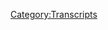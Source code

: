 {{Transcript
    | title         = [[223: A Progressive Space Diplomat]]
    | caption       = [https://knowledgefight.libsyn.com/knowledge-fight-a-progressive-space-diplomat Listen to this episode on Libsyn]
    | episodeNumber = [[223: A Progressive Space Diplomat|223]]
    | length        = 02:01:38
}}

{{MessageBox
    | header     = Warning: Bot Generated Content
    | text       = This transcript was automatically generated by transcription software and likely contains many mistakes and misattributions. Please check the audio for definitive quotes, attribution, and context.
    | image      = N3yvass4myg91.webp
    | imagewidth = 50px
    | id         = warning
}}

{{TranscriptBlock
    | name      = Unknown Speaker
    | timestamp = 00:00:00.000
    | text      = Andy in Kansas, you're on the air, thanks for holding.
}}

{{TranscriptBlock
    | name      = Unknown Speaker
    | timestamp = 00:00:04.080
    | text      = Hello Alex, I'm a first time caller, I'm a huge fan, I love your work.
}}

{{TranscriptBlock
    | name      = Unknown Speaker
    | timestamp = 00:00:07.280
    | text      = I love you.
}}

{{TranscriptBlock
    | name      = Unknown Speaker
    | timestamp = 00:00:07.780
    | text      = Hey everybody, welcome back to Knowledge Fight, I'm Dan.
}}

{{TranscriptBlock
    | name      = Unknown Speaker
    | timestamp = 00:00:09.919
    | text      = I'm Jordan!
}}

{{TranscriptBlock
    | name      = Unknown Speaker
    | timestamp = 00:00:10.679
    | text      = We're a couple dudes who like to celebrate Halloween.
}}

{{TranscriptBlock
    | name      = Unknown Speaker
    | timestamp = 00:00:13.320
    | text      = Oh no! What did you just do?
}}

{{TranscriptBlock
    | name      = Unknown Speaker
    | timestamp = 00:00:16.260
    | text      = By drinking novelty beverages and talking about Alex Jones.
}}

{{TranscriptBlock
    | name      = Unknown Speaker
    | timestamp = 00:00:19.359
    | text      = Do you know a lot about Halloween?
}}

{{TranscriptBlock
    | name      = Unknown Speaker
    | timestamp = 00:00:21.219
    | text      = I know so little about Halloween.
}}

{{TranscriptBlock
    | name      = Unknown Speaker
    | timestamp = 00:00:23.260
    | text      = I know nothing about Halloween on account of when I was born, my family was in a cult and they wouldn't allow me to celebrate it.
}}

{{TranscriptBlock
    | name      = Unknown Speaker
    | timestamp = 00:00:29.760
    | text      = It was of the devil.
}}

{{TranscriptBlock
    | name      = Unknown Speaker
    | timestamp = 00:00:30.739
    | text      = Yeah, my partner is, she's dressing up for Halloween, she's going to school dressed up and she's got a Halloween party and she's going to do the whole thing.
}}

{{TranscriptBlock
    | name      = Unknown Speaker
    | timestamp = 00:00:39.079
    | text      = You should make it that she's a teacher.
}}

{{TranscriptBlock
    | name      = Unknown Speaker
    | timestamp = 00:00:41.179
    | text      = She is a teacher, yeah, I apologize.
}}

{{TranscriptBlock
    | name      = Unknown Speaker
    | timestamp = 00:00:43.280
    | text      = No, no, no, that's true.
}}

{{TranscriptBlock
    | name      = Unknown Speaker
    | timestamp = 00:00:44.140
    | text      = Yeah, yeah.
}}

{{TranscriptBlock
    | name      = Unknown Speaker
    | timestamp = 00:00:47.280
    | text      = Raised eyebrow.
}}

{{TranscriptBlock
    | name      = Unknown Speaker
    | timestamp = 00:00:48.719
    | text      = My parents were real religious as we've discussed too, but thankfully that was one that they gave amiss to.
}}

{{TranscriptBlock
    | name      = Unknown Speaker
    | timestamp = 00:00:54.359
    | text      = They gave that one a pass.
}}

{{TranscriptBlock
    | name      = Unknown Speaker
    | timestamp = 00:00:55.259
    | text      = Yeah, yeah, yeah.
}}

{{TranscriptBlock
    | name      = Unknown Speaker
    | timestamp = 00:00:55.799
    | text      = They didn't like me and my brother dressing up in sort of evil-ish or gory costumes at all, but they were like, yeah, go get some candy, enjoy it.
}}

{{TranscriptBlock
    | name      = Unknown Speaker
    | timestamp = 00:01:04.299
    | text      = Yeah.
}}

{{TranscriptBlock
    | name      = Unknown Speaker
    | timestamp = 00:01:04.799
    | text      = So that was nice.
}}

{{TranscriptBlock
    | name      = Unknown Speaker
    | timestamp = 00:01:05.400
    | text      = It seems simple.
}}

{{TranscriptBlock
    | name      = Unknown Speaker
    | timestamp = 00:01:06.540
    | text      = Yeah, yeah.
}}

{{TranscriptBlock
    | name      = Unknown Speaker
    | timestamp = 00:01:07.200
    | text      = You go get candy, why are we throwing that?
}}

{{TranscriptBlock
    | name      = Unknown Speaker
    | timestamp = 00:01:10.140
    | text      = It's a great system.
}}

{{TranscriptBlock
    | name      = Unknown Speaker
    | timestamp = 00:01:11.280
    | text      = My parents live like the satanic panic era, just never ended.
}}

{{TranscriptBlock
    | name      = Unknown Speaker
    | timestamp = 00:01:15.040
    | text      = Just like, we're still, they're, kiss, did you just listen to kiss, Dan?
}}

{{TranscriptBlock
    | name      = Unknown Speaker
    | timestamp = 00:01:19.319
    | text      = See, that sounds more like my uncle who is a psychologist who wrote a couple books about multiple personality disorder and believed that all multiple personality disorder was caused by ritualistic satanic abuse and the only cure, Jesus.
}}

{{TranscriptBlock
    | name      = Unknown Speaker
    | timestamp = 00:01:33.840
    | text      = Prove a negative, prove that's not true.
}}

{{TranscriptBlock
    | name      = Unknown Speaker
    | timestamp = 00:01:35.939
    | text      = Right.
}}

{{TranscriptBlock
    | name      = Unknown Speaker
    | timestamp = 00:01:36.439
    | text      = Nuts, wild stuff.
}}

{{TranscriptBlock
    | name      = Unknown Speaker
    | timestamp = 00:01:38.040
    | text      = So that's what I know about Halloween.
}}

{{TranscriptBlock
    | name      = Unknown Speaker
    | timestamp = 00:01:39.200
    | text      = That's what I know about Halloween.
}}

{{TranscriptBlock
    | name      = Unknown Speaker
    | timestamp = 00:01:40.900
    | text      = So this is a podcast where I know a lot about Alex Jones.
}}

{{TranscriptBlock
    | name      = Unknown Speaker
    | timestamp = 00:01:43.540
    | text      = And I only know what you tell me about Alex Jones.
}}

{{TranscriptBlock
    | name      = Unknown Speaker
    | timestamp = 00:01:44.980
    | text      = And today, as is our tradition a lot of the time.
}}

{{TranscriptBlock
    | name      = Unknown Speaker
    | timestamp = 00:01:48.120
    | text      = I mean, it's a holiday, so that's number one.
}}

{{TranscriptBlock
    | name      = Unknown Speaker
    | timestamp = 00:01:50.359
    | text      = And number two, it's the middle of the week, so it's time for Wacky Wednesday.
}}

{{TranscriptBlock
    | name      = Unknown Speaker
    | timestamp = 00:01:53.359
    | text      = And God damn it, if we don't need a Wacky Wednesday, it's so fucking bad, Dan.
}}

{{TranscriptBlock
    | name      = Unknown Speaker
    | timestamp = 00:01:57.120
    | text      = Absolutely.
}}

{{TranscriptBlock
    | name      = Unknown Speaker
    | timestamp = 00:01:57.620
    | text      = Dan, we need a Wacky Wednesday so bad.
}}

{{TranscriptBlock
    | name      = Unknown Speaker
    | timestamp = 00:01:59.260
    | text      = No, as I was going-
}}

{{TranscriptBlock
    | name      = Unknown Speaker
    | timestamp = 00:01:59.959
    | text      = Give me a Wacky Wednesday.
}}

{{TranscriptBlock
    | name      = Unknown Speaker
    | timestamp = 00:02:01.459
    | text      = As I was going over this, I was like, we need something fucking fun because it has been a draw.
}}

{{TranscriptBlock
    | name      = Unknown Speaker
    | timestamp = 00:02:07.540
    | text      = It's been awful.
}}

{{TranscriptBlock
    | name      = Unknown Speaker
    | timestamp = 00:02:08.340
    | text      = It is dark.
}}

{{TranscriptBlock
    | name      = Unknown Speaker
    | timestamp = 00:02:09.099
    | text      = It is dark.
}}

{{TranscriptBlock
    | name      = Unknown Speaker
    | timestamp = 00:02:10.180
    | text      = So last week, whether it's been in the present day or even in the past, we're still hitting on, even when we're back in 2009, still hitting on some very relevant things about excusing white terrorism.
}}

{{TranscriptBlock
    | name      = Unknown Speaker
    | timestamp = 00:02:21.180
    | text      = Which we've definitively proven never happens, so we can all just move on.
}}

{{TranscriptBlock
    | name      = Unknown Speaker
    | timestamp = 00:02:25.259
    | text      = So a lot of stuff that's still very, very, while it's still within the conversation of this show, it's still a chore to unpack.
}}

{{TranscriptBlock
    | name      = Unknown Speaker
    | timestamp = 00:02:34.159
    | text      = It takes a lot out of you emotionally.
}}

{{TranscriptBlock
    | name      = Unknown Speaker
    | timestamp = 00:02:36.860
    | text      = Emotional toll is astronomical.
}}

{{TranscriptBlock
    | name      = Unknown Speaker
    | timestamp = 00:02:39.300
    | text      = And I imagine the same is true for our audience.
}}

{{TranscriptBlock
    | name      = Unknown Speaker
    | timestamp = 00:02:41.740
    | text      = And so what we have to do whenever we get into those modes is we have to take a step back and pay a visit to Carrie Cassidy and the world of Project Camelot.
}}

{{TranscriptBlock
    | name      = Unknown Speaker
    | timestamp = 00:02:50.979
    | text      = Hell yeah, we do.
}}

{{TranscriptBlock
    | name      = Unknown Speaker
    | timestamp = 00:02:51.819
    | text      = They, for those of you who haven't heard our Project Camelot episodes, it's a YouTube channel where a lady named Carrie gets together with some of her weird space friends and they tell her stories about space battles.
}}

{{TranscriptBlock
    | name      = Unknown Speaker
    | timestamp = 00:03:03.860
    | text      = Some of them are not space friends, some of them just own a telescope, Dan.
}}

{{TranscriptBlock
    | name      = Unknown Speaker
    | timestamp = 00:03:07.199
    | text      = That's true, but he's still space adjacent.
}}

{{TranscriptBlock
    | name      = Unknown Speaker
    | timestamp = 00:03:09.099
    | text      = He's space Jason.
}}

{{TranscriptBlock
    | name      = Unknown Speaker
    | timestamp = 00:03:09.939
    | text      = He's space Jason, yeah.
}}

{{TranscriptBlock
    | name      = Unknown Speaker
    | timestamp = 00:03:10.939
    | text      = There's also a lot of weird stuff on there that we just don't cover about, like, she just did a recent two-part video series about Christine Basley Ford and-
}}

{{TranscriptBlock
    | name      = Unknown Speaker
    | timestamp = 00:03:21.939
    | text      = Oh, God, no.
}}

{{TranscriptBlock
    | name      = Unknown Speaker
    | timestamp = 00:03:22.819
    | text      = I imagine it's all just about the same stuff Alex was talking about, about it being mind control operations and shit like that, but I'm like, I give a pass to those videos.
}}

{{TranscriptBlock
    | name      = Unknown Speaker
    | timestamp = 00:03:30.419
    | text      = I'm like, I'm not going to watch this.
}}

{{TranscriptBlock
    | name      = Unknown Speaker
    | timestamp = 00:03:31.620
    | text      = Yeah, yeah, yeah.
}}

{{TranscriptBlock
    | name      = Unknown Speaker
    | timestamp = 00:03:32.379
    | text      = So, Jordan, today I want to tell you this, this episode probably took more work than most Alex Jones episodes.
}}

{{TranscriptBlock
    | name      = Unknown Speaker
    | timestamp = 00:03:39.099
    | text      = All right.
}}

{{TranscriptBlock
    | name      = Unknown Speaker
    | timestamp = 00:03:39.620
    | text      = Those, like, Alex Jones episodes involve a lot of research, they involve a lot of my time.
}}

{{TranscriptBlock
    | name      = Unknown Speaker
    | timestamp = 00:03:45.139
    | text      = This episode took me so many, listening to so many episodes of Project Camelot and being like, no, this is not the right one.
}}

{{TranscriptBlock
    | name      = Unknown Speaker
    | timestamp = 00:03:52.939
    | text      = Okay, this was a browsing in the cereal aisle episode.
}}

{{TranscriptBlock
    | name      = Unknown Speaker
    | timestamp = 00:03:56.819
    | text      = Yeah, I got an email recently from a listener who wanted us to go over a super soldier episode that came out recently.
}}

{{TranscriptBlock
    | name      = Unknown Speaker
    | timestamp = 00:04:04.379
    | text      = Right, right, right.
}}

{{TranscriptBlock
    | name      = Unknown Speaker
    | timestamp = 00:04:05.900
    | text      = That listener, Kurt Russell.
}}

{{TranscriptBlock
    | name      = Unknown Speaker
    | timestamp = 00:04:10.139
    | text      = The episode, the super soldier that she had on recently was someone named Penny LA Shepherd, and I listened to it and I'm like, oh, this is pretty wild stuff.
}}

{{TranscriptBlock
    | name      = Unknown Speaker
    | timestamp = 00:04:18.899
    | text      = This is some nonsense.
}}

{{TranscriptBlock
    | name      = Unknown Speaker
    | timestamp = 00:04:21.060
    | text      = And I started looking into the Miss Shepherd.
}}

{{TranscriptBlock
    | name      = Unknown Speaker
    | timestamp = 00:04:24.500
    | text      = It's all true.
}}

{{TranscriptBlock
    | name      = Unknown Speaker
    | timestamp = 00:04:25.420
    | text      = No, it made me really sad.
}}

{{TranscriptBlock
    | name      = Unknown Speaker
    | timestamp = 00:04:27.379
    | text      = The picture started to come together of a woman whose family put her in a home and so, as is our, like, our policy basically with Project Camelot episodes is like, it's all good and well until we're making fun of somebody who seems like they're actually struggling.
}}

{{TranscriptBlock
    | name      = Unknown Speaker
    | timestamp = 00:04:42.540
    | text      = Oh.
}}

{{TranscriptBlock
    | name      = Unknown Speaker
    | timestamp = 00:04:43.139
    | text      = And so when I listen to that, it's, you know, it's a good couple hours of my life now that I'm like, we can't go over this.
}}

{{TranscriptBlock
    | name      = Unknown Speaker
    | timestamp = 00:04:48.860
    | text      = Yeah.
}}

{{TranscriptBlock
    | name      = Unknown Speaker
    | timestamp = 00:04:49.459
    | text      = It would just be two hours of us making fun of someone who's mentally ill.
}}

{{TranscriptBlock
    | name      = Unknown Speaker
    | timestamp = 00:04:53.579
    | text      = Right.
}}

{{TranscriptBlock
    | name      = Unknown Speaker
    | timestamp = 00:04:53.939
    | text      = And that's not that's not what we're here to do.
}}

{{TranscriptBlock
    | name      = Unknown Speaker
    | timestamp = 00:04:55.620
    | text      = We're here to talk about Funny Space Weirdos.
}}

{{TranscriptBlock
    | name      = Unknown Speaker
    | timestamp = 00:04:57.379
    | text      = And if you want to do that, make your own show about us.
}}

{{TranscriptBlock
    | name      = Unknown Speaker
    | timestamp = 00:05:00.420
    | text      = That's it's not hard to make fun of us.
}}

{{TranscriptBlock
    | name      = Unknown Speaker
    | timestamp = 00:05:02.220
    | text      = And you're mentally ill.
}}

{{TranscriptBlock
    | name      = Unknown Speaker
    | timestamp = 00:05:03.300
    | text      = Absolutely.
}}

{{TranscriptBlock
    | name      = Unknown Speaker
    | timestamp = 00:05:03.860
    | text      = Yeah, go for it.
}}

{{TranscriptBlock
    | name      = Unknown Speaker
    | timestamp = 00:05:04.540
    | text      = Enjoy.
}}

{{TranscriptBlock
    | name      = Unknown Speaker
    | timestamp = 00:05:05.019
    | text      = Yeah, we can even we can even give you a little give you a little plug on this show.
}}

{{TranscriptBlock
    | name      = Unknown Speaker
    | timestamp = 00:05:08.819
    | text      = These MAGA weirdos haven't done a show where they do to us what we do to Alex Jones.
}}

{{TranscriptBlock
    | name      = Unknown Speaker
    | timestamp = 00:05:13.939
    | text      = Oh, it's strange.
}}

{{TranscriptBlock
    | name      = Unknown Speaker
    | timestamp = 00:05:14.860
    | text      = It's almost as though because you accurately research and source everything.
}}

{{TranscriptBlock
    | name      = Unknown Speaker
    | timestamp = 00:05:20.180
    | text      = It's tough.
}}

{{TranscriptBlock
    | name      = Unknown Speaker
    | timestamp = 00:05:20.660
    | text      = Yeah.
}}

{{TranscriptBlock
    | name      = Unknown Speaker
    | timestamp = 00:05:21.180
    | text      = So I went through a number of other episodes and I was like, fuck, you need to find we need to find the goods.
}}

{{TranscriptBlock
    | name      = Unknown Speaker
    | timestamp = 00:05:27.339
    | text      = And so finally, I'm scrolling through and I find an episode about a guy named Captain J.
}}

{{TranscriptBlock
    | name      = Unknown Speaker
    | timestamp = 00:05:34.139
    | text      = I like a captain when it comes to when it comes to
}}

{{TranscriptBlock
    | name      = Unknown Speaker
    | timestamp = 00:05:38.819
    | text      = Karen Cassidy, if you got a captain, I'm in.
}}

{{TranscriptBlock
    | name      = Unknown Speaker
    | timestamp = 00:05:41.740
    | text      = Yeah, absolutely.
}}

{{TranscriptBlock
    | name      = Unknown Speaker
    | timestamp = 00:05:42.740
    | text      = That's that's number one.
}}

{{TranscriptBlock
    | name      = Unknown Speaker
    | timestamp = 00:05:43.740
    | text      = If you have an official title.
}}

{{TranscriptBlock
    | name      = Unknown Speaker
    | timestamp = 00:05:44.939
    | text      = Yes, you're good as gold, my friend.
}}

{{TranscriptBlock
    | name      = Unknown Speaker
    | timestamp = 00:05:47.339
    | text      = And then second, he had information about Mars.
}}

{{TranscriptBlock
    | name      = Unknown Speaker
    | timestamp = 00:05:49.500
    | text      = And I'm like, well, we got to know about what we need.
}}

{{TranscriptBlock
    | name      = Unknown Speaker
    | timestamp = 00:05:51.699
    | text      = We need to know more about Mars.
}}

{{TranscriptBlock
    | name      = Unknown Speaker
    | timestamp = 00:05:52.699
    | text      = I mean, yeah, it's it's red planets roughly similar in size to Earth.
}}

{{TranscriptBlock
    | name      = Unknown Speaker
    | timestamp = 00:05:57.779
    | text      = That's all you need to know, right?
}}

{{TranscriptBlock
    | name      = Unknown Speaker
    | timestamp = 00:05:58.939
    | text      = Yes.
}}

{{TranscriptBlock
    | name      = Unknown Speaker
    | timestamp = 00:05:59.339
    | text      = And another thing you need to know is that this episode came out years ago.
}}

{{TranscriptBlock
    | name      = Unknown Speaker
    | timestamp = 00:06:03.100
    | text      = It was just after she started interviewing Mark Richards.
}}

{{TranscriptBlock
    | name      = Unknown Speaker
    | timestamp = 00:06:06.180
    | text      = So she's in a little bit of a different state of mind.
}}

{{TranscriptBlock
    | name      = Unknown Speaker
    | timestamp = 00:06:08.620
    | text      = All right.
}}

{{TranscriptBlock
    | name      = Unknown Speaker
    | timestamp = 00:06:09.060
    | text      = And I will say that these are the sort of people that she was willing to interview back then.
}}

{{TranscriptBlock
    | name      = Unknown Speaker
    | timestamp = 00:06:13.779
    | text      = OK, so she's less stridently confident in that everything she knows from Mark Richards is correct
}}

{{TranscriptBlock
    | name      = Unknown Speaker
    | timestamp = 00:06:19.819
    | text      = and is more in a very receptive state.
}}

{{TranscriptBlock
    | name      = Unknown Speaker
    | timestamp = 00:06:22.420
    | text      = I wouldn't say that.
}}

{{TranscriptBlock
    | name      = Unknown Speaker
    | timestamp = 00:06:23.459
    | text      = OK, I would say that she is less full of herself.
}}

{{TranscriptBlock
    | name      = Unknown Speaker
    | timestamp = 00:06:27.699
    | text      = All right.
}}

{{TranscriptBlock
    | name      = Unknown Speaker
    | timestamp = 00:06:28.139
    | text      = She has less of a I think that Mark Richards and his blustery sociopath behavior kind of rubbed off on her.
}}

{{TranscriptBlock
    | name      = Unknown Speaker
    | timestamp = 00:06:36.860
    | text      = Maybe a little bit.
}}

{{TranscriptBlock
    | name      = Unknown Speaker
    | timestamp = 00:06:37.819
    | text      = And now when she gets in the room with like an Eddie Page or that guy with the telescope, she's able to.
}}

{{TranscriptBlock
    | name      = Unknown Speaker
    | timestamp = 00:06:47.060
    | text      = Let's it's always important to remember that one of our episodes was about a guy who had a telescope.
}}

{{TranscriptBlock
    | name      = Unknown Speaker
    | timestamp = 00:06:52.939
    | text      = Worked at a bus station.
}}

{{TranscriptBlock
    | name      = Unknown Speaker
    | timestamp = 00:06:54.139
    | text      = I will never remember his name.
}}

{{TranscriptBlock
    | name      = Unknown Speaker
    | timestamp = 00:06:56.060
    | text      = No, he had a telescope.
}}

{{TranscriptBlock
    | name      = Unknown Speaker
    | timestamp = 00:06:57.459
    | text      = What else is there to know?
}}

{{TranscriptBlock
    | name      = Unknown Speaker
    | timestamp = 00:06:58.579
    | text      = It's important.
}}

{{TranscriptBlock
    | name      = Unknown Speaker
    | timestamp = 00:06:59.500
    | text      = So but like she'll be able to get into room with one of these guys and she'll be able to mold their narrative to help fit hers.
}}

{{TranscriptBlock
    | name      = Unknown Speaker
    | timestamp = 00:07:06.379
    | text      = Or patently just reject it.
}}

{{TranscriptBlock
    | name      = Unknown Speaker
    | timestamp = 00:07:08.540
    | text      = Whereas back then, from when she's talking to Captain Jay, I think that she has more of a like, all right, I'll let this guy speak, whatever.
}}

{{TranscriptBlock
    | name      = Unknown Speaker
    | timestamp = 00:07:16.939
    | text      = Like, let's see what we can get out of this.
}}

{{TranscriptBlock
    | name      = Unknown Speaker
    | timestamp = 00:07:19.379
    | text      = And then it leads to stuff like this out of context drop from today's show.
}}

{{TranscriptBlock
    | name      = Unknown Speaker
    | timestamp = 00:07:24.899
    | text      = I appreciate this information and you coming forward.
}}

{{TranscriptBlock
    | name      = Unknown Speaker
    | timestamp = 00:07:29.339
    | text      = However, you can you can also appreciate from my point of view that this does sound rather outlandish, right?
}}

{{TranscriptBlock
    | name      = Unknown Speaker
    | timestamp = 00:07:35.180
    | text      = Oh, see, I was about to say that based on your description, this was going to harken back to an earlier time when I believed Carrie to be the most credulous woman on the planet.
}}

{{TranscriptBlock
    | name      = Unknown Speaker
    | timestamp = 00:07:46.819
    | text      = And instead, you just played that.
}}

{{TranscriptBlock
    | name      = Unknown Speaker
    | timestamp = 00:07:49.540
    | text      = I get what you're saying.
}}

{{TranscriptBlock
    | name      = Unknown Speaker
    | timestamp = 00:07:50.939
    | text      = Yeah, but you know how this is bullshit?
}}

{{TranscriptBlock
    | name      = Unknown Speaker
    | timestamp = 00:07:53.500
    | text      = It sounds like bullshit, too.
}}

{{TranscriptBlock
    | name      = Unknown Speaker
    | timestamp = 00:07:55.220
    | text      = I'm suggesting that back then she had more of an operation going where it's like, well, we wasted an hour talking, but nah, still going to put this out.
}}

{{TranscriptBlock
    | name      = Unknown Speaker
    | timestamp = 00:08:04.740
    | text      = So I think there's something like that going on.
}}

{{TranscriptBlock
    | name      = Unknown Speaker
    | timestamp = 00:08:07.860
    | text      = It'd be like if at every one of our episodes we just end with like, yeah, I'm going to pass on this one.
}}

{{TranscriptBlock
    | name      = Unknown Speaker
    | timestamp = 00:08:13.180
    | text      = And it's just I think modern day Carrie would have taken Captain Jay when he came in and hear the things that she's saying that she has deemed outlandish and been like, well, from the information I've got, maybe it's possible that blah, blah, blah.
}}

{{TranscriptBlock
    | name      = Unknown Speaker
    | timestamp = 00:08:25.860
    | text      = Mark Richards has told me that it's Y or Z is the case and try and get him to be like, you know, now that you mention it.
}}

{{TranscriptBlock
    | name      = Unknown Speaker
    | timestamp = 00:08:32.059
    | text      = Yes, absolutely. Whereas back then, she's like, you know that this is pretty absurd.
}}

{{TranscriptBlock
    | name      = Unknown Speaker
    | timestamp = 00:08:37.299
    | text      = Excuse me, sir. Have you considered going and fucking yourself?
}}

{{TranscriptBlock
    | name      = Unknown Speaker
    | timestamp = 00:08:40.139
    | text      = Because what? What?
}}

{{TranscriptBlock
    | name      = Unknown Speaker
    | timestamp = 00:08:42.940
    | text      = All right. This was a great hour talking with you.
}}

{{TranscriptBlock
    | name      = Unknown Speaker
    | timestamp = 00:08:45.179
    | text      = We're going to let you go. And I'll say I agree with her.
}}

{{TranscriptBlock
    | name      = Unknown Speaker
    | timestamp = 00:08:47.500
    | text      = This is absurd. OK, but wait on Project Camelot, it's outlandish, I believe is the way she put it.
}}

{{TranscriptBlock
    | name      = Unknown Speaker
    | timestamp = 00:08:53.340
    | text      = And I agree. I teased on the last episode that we got a song to play.
}}

{{TranscriptBlock
    | name      = Unknown Speaker
    | timestamp = 00:08:57.980
    | text      = Yes. And I don't know. You have been bothering me with how excited you are about this song for four days.
}}

{{TranscriptBlock
    | name      = Unknown Speaker
    | timestamp = 00:09:03.860
    | text      = Should we do it now? Of course we should do it now.
}}

{{TranscriptBlock
    | name      = Unknown Speaker
    | timestamp = 00:09:06.820
    | text      = All right. That that leads my instincts to say that we should wait, but I'm not that cruel.
}}

{{TranscriptBlock
    | name      = Unknown Speaker
    | timestamp = 00:09:12.259
    | text      = So I will go ahead and play it. Guys, in doing some research, in fiddling around, looking at the Project Camelot world, I found.
}}

{{TranscriptBlock
    | name      = Unknown Speaker
    | timestamp = 00:09:22.539
    | text      = That back in 2014, Carrie Cassidy made an album.
}}

{{TranscriptBlock
    | name      = Unknown Speaker
    | timestamp = 00:09:26.179
    | text      = What? No. Yep. Do not tell me this information.
}}

{{TranscriptBlock
    | name      = Unknown Speaker
    | timestamp = 00:09:29.299
    | text      = Carrie Cassidy made an album called Rebel Gene, I believe is the name of it.
}}

{{TranscriptBlock
    | name      = Unknown Speaker
    | timestamp = 00:09:33.620
    | text      = Is it on Spotify? I don't know if it's on Spotify, but.
}}

{{TranscriptBlock
    | name      = Unknown Speaker
    | timestamp = 00:09:38.820
    | text      = What does she play? I don't think that she plays anything.
}}

{{TranscriptBlock
    | name      = Unknown Speaker
    | timestamp = 00:09:42.019
    | text      = She doesn't play anything. I don't think so.
}}

{{TranscriptBlock
    | name      = Unknown Speaker
    | timestamp = 00:09:43.740
    | text      = Is she spoken wordy? Is she singing? She's the charismatic front woman.
}}

{{TranscriptBlock
    | name      = Unknown Speaker
    | timestamp = 00:09:47.259
    | text      = OK. And here is. She's like Karen O.
}}

{{TranscriptBlock
    | name      = Unknown Speaker
    | timestamp = 00:09:49.740
    | text      = Here is a little. Is she Karen O? She's not.
}}

{{TranscriptBlock
    | name      = Unknown Speaker
    | timestamp = 00:09:52.139
    | text      = OK. Here is a little taste of the track Rebel Gene.
}}

{{TranscriptBlock
    | name      = Unknown Speaker
    | timestamp = 00:10:13.700
    | text      = I need to pause for a second. I kind of like it.
}}

{{TranscriptBlock
    | name      = Unknown Speaker
    | timestamp = 00:10:16.820
    | text      = I need to pause for a second just to say that the song is called Space Command. Well, yeah, it's from the album Rebel Gene.
}}

{{TranscriptBlock
    | name      = Unknown Speaker
    | timestamp = 00:10:22.940
    | text      = OK, hold on. If you were watching the fourth Matrix movie and they played that in the underground.
}}

{{TranscriptBlock
    | name      = Unknown Speaker
    | timestamp = 00:10:29.100
    | text      = It would be distracting. Yeah. No, no, no. It would be perfect.
}}

{{TranscriptBlock
    | name      = Unknown Speaker
    | timestamp = 00:10:32.620
    | text      = And have many uses to visiting races.
}}

{{TranscriptBlock
    | name      = Unknown Speaker
    | timestamp = 00:10:37.940
    | text      = First of all, as a food source with the reps and braes and maybe others.
}}

{{TranscriptBlock
    | name      = Unknown Speaker
    | timestamp = 00:10:49.700
    | text      = Slaves for building things, serving various races, trading,
}}

{{TranscriptBlock
    | name      = Unknown Speaker
    | timestamp = 00:10:55.419
    | text      = Why am I arguing with the song? Study as in scientific study.
}}

{{TranscriptBlock
    | name      = Unknown Speaker
    | timestamp = 00:11:01.700
    | text      = Earth is a desirable vacation spot, access to minerals, precious stones, top side use of land.
}}

{{TranscriptBlock
    | name      = Unknown Speaker
    | timestamp = 00:11:10.419
    | text      = Is she hypnotizing us? I think so. Underground bases jumping off point to other systems, breeding and genetic programs, human females.
}}

{{TranscriptBlock
    | name      = Unknown Speaker
    | timestamp = 00:11:21.500
    | text      = Is this a J Dilla track? Is that what's going on? Black star, dark star energy.
}}

{{TranscriptBlock
    | name      = Unknown Speaker
    | timestamp = 00:11:29.419
    | text      = One, two, three. No, never mind. This type of energy is highly prized in the multiverse.
}}

{{TranscriptBlock
    | name      = Unknown Speaker
    | timestamp = 00:11:37.899
    | text      = It puts humans on the level with other races. They don't appreciate that.
}}

{{TranscriptBlock
    | name      = Unknown Speaker
    | timestamp = 00:11:45.100
    | text      = Who doesn't? They. OK, so that's the sample that we have of Space Command.
}}

{{TranscriptBlock
    | name      = Unknown Speaker
    | timestamp = 00:11:50.539
    | text      = Legitimately, that could be an early thievery corporation track like that really doesn't sound that terrible.
}}

{{TranscriptBlock
    | name      = Unknown Speaker
    | timestamp = 00:11:57.220
    | text      = Early, early. I'm not saying this is their later, more evolved stuff or they're even later, more shitty stuff.
}}

{{TranscriptBlock
    | name      = Unknown Speaker
    | timestamp = 00:12:03.659
    | text      = I went and found like the samples of the other songs on the album and they're on par.
}}

{{TranscriptBlock
    | name      = Unknown Speaker
    | timestamp = 00:12:09.179
    | text      = But some of them have a little bit more of a reggae feel. Can I listen to a reggae track?
}}

{{TranscriptBlock
    | name      = Unknown Speaker
    | timestamp = 00:12:14.740
    | text      = I don't want to. I don't want to play. Maybe later. Maybe later in the show.
}}

{{TranscriptBlock
    | name      = Unknown Speaker
    | timestamp = 00:12:18.539
    | text      = We can't just turn this into a music podcast. But, you know, that was that's definitely the standout.
}}

{{TranscriptBlock
    | name      = Unknown Speaker
    | timestamp = 00:12:24.860
    | text      = The Space Command. That's that's that's a gold standard. That's fucking delight.
}}

{{TranscriptBlock
    | name      = Unknown Speaker
    | timestamp = 00:12:29.659
    | text      = Yeah. Really, that is that is that really does make me happy in a lot of ways.
}}

{{TranscriptBlock
    | name      = Unknown Speaker
    | timestamp = 00:12:34.379
    | text      = What I told you earlier, that it was still going to blow your mind, even though you knew something was coming.
}}

{{TranscriptBlock
    | name      = Unknown Speaker
    | timestamp = 00:12:39.019
    | text      = I never, never would have guessed that. Still satisfies like Snickers. So good.
}}

{{TranscriptBlock
    | name      = Unknown Speaker
    | timestamp = 00:12:45.059
    | text      = So let's jump in here. Carrie, as we open every episode with Project Camelot, Carrie says her name.
}}

{{TranscriptBlock
    | name      = Unknown Speaker
    | timestamp = 00:12:51.500
    | text      = But things go slightly differently almost immediately in this introduction.
}}

{{TranscriptBlock
    | name      = Unknown Speaker
    | timestamp = 00:12:56.259
    | text      = Hi, everyone. This is Carrie Cassidy. Hi, Carrie.
}}

{{TranscriptBlock
    | name      = Unknown Speaker
    | timestamp = 00:13:01.220
    | text      = I am now going live and we have Captain J is the moniker he wishes to use here with us today.
}}

{{TranscriptBlock
    | name      = Unknown Speaker
    | timestamp = 00:13:10.019
    | text      = And this is a very impromptu set up. We are going to put this onto YouTube after the fact.
}}

{{TranscriptBlock
    | name      = Unknown Speaker
    | timestamp = 00:13:18.980
    | text      = It's generally. And so, Captain J, there is no actually let me move this out of the way.
}}

{{TranscriptBlock
    | name      = Unknown Speaker
    | timestamp = 00:13:28.899
    | text      = OK, there's no clear cut way to ascertain whether or not you have actually been to Mars and part of the Mars program.
}}

{{TranscriptBlock
    | name      = Unknown Speaker
    | timestamp = 00:13:40.259
    | text      = So I want people to understand that from the beginning.
}}

{{TranscriptBlock
    | name      = Unknown Speaker
    | timestamp = 00:13:42.539
    | text      = Lightfully disagree. So there are plenty of ways to ascertain that there are so many ways to ascertain that.
}}

{{TranscriptBlock
    | name      = Unknown Speaker
    | timestamp = 00:13:48.460
    | text      = I go there are like a million different ways to ascertain that.
}}

{{TranscriptBlock
    | name      = Unknown Speaker
    | timestamp = 00:13:52.100
    | text      = But in test for test for Mars remnants test to see if there was any astronaut astronomical movement around the time when he says he was supposed to have left Earth and gone to Mars.
}}

{{TranscriptBlock
    | name      = Unknown Speaker
    | timestamp = 00:14:03.740
    | text      = Ask him for specifics. Oh, yeah, absolutely.
}}

{{TranscriptBlock
    | name      = Unknown Speaker
    | timestamp = 00:14:06.500
    | text      = Easiest. Oh, no, that one would help. Yeah. So ask him what he breathed.
}}

{{TranscriptBlock
    | name      = Unknown Speaker
    | timestamp = 00:14:11.019
    | text      = I love the idea that Carrie is giving that disclaimer at the beginning of the show, because that means she doesn't know what the fuck is coming.
}}

{{TranscriptBlock
    | name      = Unknown Speaker
    | timestamp = 00:14:17.379
    | text      = She is worried that this is going to be crazy.
}}

{{TranscriptBlock
    | name      = Unknown Speaker
    | timestamp = 00:14:20.740
    | text      = It's just she's like, look, we're doing this interview. I have no idea what to tell you, but we can't prove this is true.
}}

{{TranscriptBlock
    | name      = Unknown Speaker
    | timestamp = 00:14:27.980
    | text      = No shit. You can't prove anything is true. We can't even prove this guy is going to show up.
}}

{{TranscriptBlock
    | name      = Unknown Speaker
    | timestamp = 00:14:32.700
    | text      = We don't even know he's a captain. How long has she been doing the show at this point?
}}

{{TranscriptBlock
    | name      = Unknown Speaker
    | timestamp = 00:14:36.700
    | text      = This is like probably three years ago. I mean, I don't fucking know.
}}

{{TranscriptBlock
    | name      = Unknown Speaker
    | timestamp = 00:14:40.179
    | text      = She's at the beginning date of her show on YouTube and her investigations and stuff like that. It's kind of nebulous.
}}

{{TranscriptBlock
    | name      = Unknown Speaker
    | timestamp = 00:14:48.460
    | text      = So she's OK. I think that she's been on YouTube for like six or seven years.
}}

{{TranscriptBlock
    | name      = Unknown Speaker
    | timestamp = 00:14:53.460
    | text      = OK. Our interview series. And this is like three years ago. So this is like 2013.
}}

{{TranscriptBlock
    | name      = Unknown Speaker
    | timestamp = 00:14:58.299
    | text      = All right. So she's just 2014, 2015. So she's just finding her sea legs.
}}

{{TranscriptBlock
    | name      = Unknown Speaker
    | timestamp = 00:15:03.179
    | text      = Right. Right. OK. She probably just recorded that space command.
}}

{{TranscriptBlock
    | name      = Unknown Speaker
    | timestamp = 00:15:07.019
    | text      = Yeah. That'll that'll take a little bit out of it. But he'll put you out of sorts for a while.
}}

{{TranscriptBlock
    | name      = Unknown Speaker
    | timestamp = 00:15:11.019
    | text      = Yeah, no doubt. So what you need to know is that this interview is happening very soon after the interview with space super soldier Randy Kramer.
}}

{{TranscriptBlock
    | name      = Unknown Speaker
    | timestamp = 00:15:22.820
    | text      = The guy who we did our first episode about. Yes. The guy who woke up in his bed at 18 and claimed whatever.
}}

{{TranscriptBlock
    | name      = Unknown Speaker
    | timestamp = 00:15:29.700
    | text      = Travel back in time. But it was space time and a lot of time to have a lot of space battle.
}}

{{TranscriptBlock
    | name      = Unknown Speaker
    | timestamp = 00:15:33.940
    | text      = That's why you can't with various alien races and children on Mars, the solar protection unit or whatever.
}}

{{TranscriptBlock
    | name      = Unknown Speaker
    | timestamp = 00:15:40.580
    | text      = Got to protect them. Solar. So Randy Kramer had come out and done his interview on Project Camelot fairly recently before this,
}}

{{TranscriptBlock
    | name      = Unknown Speaker
    | timestamp = 00:15:48.820
    | text      = which is relevant because he goes by the name Captain K. This guy is chosen.
}}

{{TranscriptBlock
    | name      = Unknown Speaker
    | timestamp = 00:15:55.539
    | text      = So they're full on. I actually wrote down the moment she said, Captain, it's like men in black.
}}

{{TranscriptBlock
    | name      = Unknown Speaker
    | timestamp = 00:16:00.379
    | text      = J and K. I literally wrote that down. I literally wrote that down.
}}

{{TranscriptBlock
    | name      = Unknown Speaker
    | timestamp = 00:16:05.379
    | text      = I don't think that they're. He's necessarily trying to make that connection.
}}

{{TranscriptBlock
    | name      = Unknown Speaker
    | timestamp = 00:16:09.460
    | text      = But it is being me. What he is doing is he's trying to say, well, first of all, my initial is J.
}}

{{TranscriptBlock
    | name      = Unknown Speaker
    | timestamp = 00:16:14.860
    | text      = So there's that. OK. And then second, J comes before K in the alphabet.
}}

{{TranscriptBlock
    | name      = Unknown Speaker
    | timestamp = 00:16:19.259
    | text      = And I came before Randy Kramer in space. He is going to say that so many times.
}}

{{TranscriptBlock
    | name      = Unknown Speaker
    | timestamp = 00:16:26.740
    | text      = He's so petty about it. That is the pettiest thing. Yeah. And not even that.
}}

{{TranscriptBlock
    | name      = Unknown Speaker
    | timestamp = 00:16:31.299
    | text      = Just like, OK, fine. So wait a second.
}}

{{TranscriptBlock
    | name      = Unknown Speaker
    | timestamp = 00:16:33.419
    | text      = Then that means that you specifically, however, chose your name in order to make it look like you were before this guy.
}}

{{TranscriptBlock
    | name      = Unknown Speaker
    | timestamp = 00:16:40.980
    | text      = Well, because he was he's older and he's he makes the argument that like I was around 20 years before he was up there in space.
}}

{{TranscriptBlock
    | name      = Unknown Speaker
    | timestamp = 00:16:48.059
    | text      = Well, then you could have called yourself Captain A. Why did you choose the one letter before that?
}}

{{TranscriptBlock
    | name      = Unknown Speaker
    | timestamp = 00:16:53.500
    | text      = Come on. His name is. Come on. Anyway, that's a lack of imagination that I don't appreciate in my super shoulder.
}}

{{TranscriptBlock
    | name      = Unknown Speaker
    | timestamp = 00:17:00.059
    | text      = He's got plenty coming up. All right. Don't worry about it. Good. Good. Good.
}}

{{TranscriptBlock
    | name      = Unknown Speaker
    | timestamp = 00:17:02.899
    | text      = So in this next clip, he does express that no one paid attention to him trying to talk about space weirdness.
}}

{{TranscriptBlock
    | name      = Unknown Speaker
    | timestamp = 00:17:09.460
    | text      = And then Randy Kramer came along and he's like, ah, here we go.
}}

{{TranscriptBlock
    | name      = Unknown Speaker
    | timestamp = 00:17:13.619
    | text      = So welcome and please introduce yourself.
}}

{{TranscriptBlock
    | name      = Unknown Speaker
    | timestamp = 00:17:17.660
    | text      = OK, I'm using the name Captain J because it is my first initial and also it's the letter before K.
}}

{{TranscriptBlock
    | name      = Unknown Speaker
    | timestamp = 00:17:24.779
    | text      = Sounds like a super soldier. Captain K come online. That's Randy Kramer. He called himself Captain K.
}}

{{TranscriptBlock
    | name      = Unknown Speaker
    | timestamp = 00:17:32.140
    | text      = I thought, well, there it is. You know, here's my opportunity. You have the name 20 years.
}}

{{TranscriptBlock
    | name      = Unknown Speaker
    | timestamp = 00:17:35.740
    | text      = I'm trying to put stuff up online, you know, seven, eight years ago and just, you know, connect to the Wi-Fi to to get far.
}}

{{TranscriptBlock
    | name      = Unknown Speaker
    | timestamp = 00:17:44.900
    | text      = But once Randy appeared, I realized that this is what we've been waiting for.
}}

{{TranscriptBlock
    | name      = Unknown Speaker
    | timestamp = 00:17:50.980
    | text      = I'm sorry. So, yeah, you know, he's he's saying basically no one was listening to me before Randy Kramer showed up.
}}

{{TranscriptBlock
    | name      = Unknown Speaker
    | timestamp = 00:17:58.180
    | text      = He's like, got to strike while the iron's hot. Yeah, for sure. This is when I can get in as the guy who came before him.
}}

{{TranscriptBlock
    | name      = Unknown Speaker
    | timestamp = 00:18:03.900
    | text      = Yeah. Even though I'm very quite literally by any and all definitions, the guy who came after him.
}}

{{TranscriptBlock
    | name      = Unknown Speaker
    | timestamp = 00:18:09.900
    | text      = Well, we can you know, you can see that this is like the opportunism just personified.
}}

{{TranscriptBlock
    | name      = Unknown Speaker
    | timestamp = 00:18:17.059
    | text      = Yeah. Just demonstrated. He's he's like, OK, yeah, yeah. No one's listening now.
}}

{{TranscriptBlock
    | name      = Unknown Speaker
    | timestamp = 00:18:20.700
    | text      = I'm going to I'm going to I'm going to get in while. So do the super soldier drugs make you sound like an accountant?
}}

{{TranscriptBlock
    | name      = Unknown Speaker
    | timestamp = 00:18:26.819
    | text      = I don't think that's if it is it's a side effect they probably wish to get rid of.
}}

{{TranscriptBlock
    | name      = Unknown Speaker
    | timestamp = 00:18:31.859
    | text      = Yeah, it doesn't sound very like if I was going to and I'm not listen, I'm against the military industrial complex.
}}

{{TranscriptBlock
    | name      = Unknown Speaker
    | timestamp = 00:18:38.980
    | text      = But if I was going to create a race of super soldiers, I would want maybe an imposing voice.
}}

{{TranscriptBlock
    | name      = Unknown Speaker
    | timestamp = 00:18:43.660
    | text      = Maybe at the very least, you know, I'm a very nasal tenor. I would prefer a thick base.
}}

{{TranscriptBlock
    | name      = Unknown Speaker
    | timestamp = 00:18:48.819
    | text      = That's all I'm saying. It's nice to have this voice. But I know that's perfect.
}}

{{TranscriptBlock
    | name      = Unknown Speaker
    | timestamp = 00:18:52.259
    | text      = I'll also say that you need to you couldn't sue super soldier with that.
}}

{{TranscriptBlock
    | name      = Unknown Speaker
    | timestamp = 00:18:55.380
    | text      = Oh, no, no, no, no, no, no. You need to pump the brakes because you're assuming, first of all, this guy is a super soldier.
}}

{{TranscriptBlock
    | name      = Unknown Speaker
    | timestamp = 00:19:00.819
    | text      = He's a captain. Well, that doesn't mean shit. He's not really a captain.
}}

{{TranscriptBlock
    | name      = Unknown Speaker
    | timestamp = 00:19:05.299
    | text      = You're assuming he's a super soldier. You're assuming that the government did something to him.
}}

{{TranscriptBlock
    | name      = Unknown Speaker
    | timestamp = 00:19:09.940
    | text      = All of these things may be erroneous assumptions.
}}

{{TranscriptBlock
    | name      = Unknown Speaker
    | timestamp = 00:19:12.900
    | text      = Now, I know that you're making those assumptions because he's comparing himself to Randy Kramer, who is a super soldier and had the government do that.
}}

{{TranscriptBlock
    | name      = Unknown Speaker
    | timestamp = 00:19:20.019
    | text      = That's kind of what I was jumping from.
}}

{{TranscriptBlock
    | name      = Unknown Speaker
    | timestamp = 00:19:22.099
    | text      = It turns out he's not a super soldier at all.
}}

{{TranscriptBlock
    | name      = Unknown Speaker
    | timestamp = 00:19:24.140
    | text      = Oh, OK. He's an accountant.
}}

{{TranscriptBlock
    | name      = Unknown Speaker
    | timestamp = 00:19:25.460
    | text      = And his story is convoluted as fuck.
}}

{{TranscriptBlock
    | name      = Unknown Speaker
    | timestamp = 00:19:28.579
    | text      = I will do my best to pull the strings in order to untangle this thing.
}}

{{TranscriptBlock
    | name      = Unknown Speaker
    | timestamp = 00:19:33.740
    | text      = Leave this not Gordian, Dan. I say to you now.
}}

{{TranscriptBlock
    | name      = Unknown Speaker
    | timestamp = 00:19:38.220
    | text      = I have no confidence in my ability to make this make sense, but I will do my best.
}}

{{TranscriptBlock
    | name      = Unknown Speaker
    | timestamp = 00:19:43.259
    | text      = And I will obfuscate you at every possible chance.
}}

{{TranscriptBlock
    | name      = Unknown Speaker
    | timestamp = 00:19:45.339
    | text      = Absolutely. That's the game plan.
}}

{{TranscriptBlock
    | name      = Unknown Speaker
    | timestamp = 00:19:47.099
    | text      = In this next clip, Captain Jay goes on to explain some of the credentials he has, some of the organizations he was involved in.
}}

{{TranscriptBlock
    | name      = Unknown Speaker
    | timestamp = 00:19:55.700
    | text      = And then Kerry asks him a very basic question and it almost ruins the entire interview.
}}

{{TranscriptBlock
    | name      = Unknown Speaker
    | timestamp = 00:20:00.700
    | text      = So right off the bat, starting in the 1950s, as a child, I was put into the program, various programs, and we were Navy at that time.
}}

{{TranscriptBlock
    | name      = Unknown Speaker
    | timestamp = 00:20:09.740
    | text      = Well, we did a lot of test missions, jets and whatnot.
}}

{{TranscriptBlock
    | name      = Unknown Speaker
    | timestamp = 00:20:13.740
    | text      = So I was Navy and Marines at that time.
}}

{{TranscriptBlock
    | name      = Unknown Speaker
    | timestamp = 00:20:16.019
    | text      = And I'm sure they'll back that up if they ever get around to actually that mattering.
}}

{{TranscriptBlock
    | name      = Unknown Speaker
    | timestamp = 00:20:22.099
    | text      = Then we went into the CIA, a well-known MK ultra program went all the way through that.
}}

{{TranscriptBlock
    | name      = Unknown Speaker
    | timestamp = 00:20:27.380
    | text      = We've heard that one before.
}}

{{TranscriptBlock
    | name      = Unknown Speaker
    | timestamp = 00:20:29.539
    | text      = He didn't go all the way through that program.
}}

{{TranscriptBlock
    | name      = Unknown Speaker
    | timestamp = 00:20:31.380
    | text      = He graduated.
}}

{{TranscriptBlock
    | name      = Unknown Speaker
    | timestamp = 00:20:32.980
    | text      = He became ultra.
}}

{{TranscriptBlock
    | name      = Unknown Speaker
    | timestamp = 00:20:34.099
    | text      = Well, normally you'd call a rover myself and another suit model group of people.
}}

{{TranscriptBlock
    | name      = Unknown Speaker
    | timestamp = 00:20:38.140
    | text      = Okay. I'm going to slow you down right there because you're actually saying a few things here that the people will be slightly confused with.
}}

{{TranscriptBlock
    | name      = Unknown Speaker
    | timestamp = 00:20:47.619
    | text      = So you're saying you're Navy and Marines.
}}

{{TranscriptBlock
    | name      = Unknown Speaker
    | timestamp = 00:20:51.259
    | text      = Can you elaborate how do you go from one organization to another?
}}

{{TranscriptBlock
    | name      = Unknown Speaker
    | timestamp = 00:20:56.339
    | text      = Good point.
}}

{{TranscriptBlock
    | name      = Unknown Speaker
    | timestamp = 00:20:57.339
    | text      = Well, originally, people had forgotten this, there wasn't a real space program involving rockets.
}}

{{TranscriptBlock
    | name      = Unknown Speaker
    | timestamp = 00:21:04.019
    | text      = We just had the Navy sending up jets to reach the edge of the atmosphere and other space.
}}

{{TranscriptBlock
    | name      = Unknown Speaker
    | timestamp = 00:21:09.460
    | text      = Okay, give me a year.
}}

{{TranscriptBlock
    | name      = Unknown Speaker
    | timestamp = 00:21:11.180
    | text      = Give me a year.
}}

{{TranscriptBlock
    | name      = Unknown Speaker
    | timestamp = 00:21:12.619
    | text      = Oh, somewhere in the mid 50s, mid 50s through till 1963 when the first Mars probe went up, which was actually a small manned rocket.
}}

{{TranscriptBlock
    | name      = Unknown Speaker
    | timestamp = 00:21:23.460
    | text      = Okay.
}}

{{TranscriptBlock
    | name      = Unknown Speaker
    | timestamp = 00:21:23.980
    | text      = So we're getting into a lot of stuff that has been not admitted to, if you will.
}}

{{TranscriptBlock
    | name      = Unknown Speaker
    | timestamp = 00:21:32.019
    | text      = I will.
}}

{{TranscriptBlock
    | name      = Unknown Speaker
    | timestamp = 00:21:33.019
    | text      = I guess I will.
}}

{{TranscriptBlock
    | name      = Unknown Speaker
    | timestamp = 00:21:34.019
    | text      = We have to accept that if we're going to go any further, but that's an inability to give any specifics.
}}

{{TranscriptBlock
    | name      = Unknown Speaker
    | timestamp = 00:21:39.940
    | text      = It's like, why were you in the Navy and the Marines at the same time?
}}

{{TranscriptBlock
    | name      = Unknown Speaker
    | timestamp = 00:21:42.339
    | text      = Well, back then we didn't have rockets.
}}

{{TranscriptBlock
    | name      = Unknown Speaker
    | timestamp = 00:21:44.420
    | text      = We didn't have rockets.
}}

{{TranscriptBlock
    | name      = Unknown Speaker
    | timestamp = 00:21:45.420
    | text      = And then there were jets flying around.
}}

{{TranscriptBlock
    | name      = Unknown Speaker
    | timestamp = 00:21:47.779
    | text      = Not an answer as to why you were in multiple arms of the service.
}}

{{TranscriptBlock
    | name      = Unknown Speaker
    | timestamp = 00:21:50.539
    | text      = Give me a year, Dan.
}}

{{TranscriptBlock
    | name      = Unknown Speaker
    | timestamp = 00:21:51.539
    | text      = Wow, mid 50s through 63.
}}

{{TranscriptBlock
    | name      = Unknown Speaker
    | timestamp = 00:21:55.460
    | text      = All right.
}}

{{TranscriptBlock
    | name      = Unknown Speaker
    | timestamp = 00:21:56.460
    | text      = So all those years?
}}

{{TranscriptBlock
    | name      = Unknown Speaker
    | timestamp = 00:21:57.460
    | text      = I guess so.
}}

{{TranscriptBlock
    | name      = Unknown Speaker
    | timestamp = 00:21:58.460
    | text      = What about now?
}}

{{TranscriptBlock
    | name      = Unknown Speaker
    | timestamp = 00:21:59.460
    | text      = Well, this guy.
}}

{{TranscriptBlock
    | name      = Unknown Speaker
    | timestamp = 00:22:04.420
    | text      = I am loving a man whose backstory invalidates him immediately.
}}

{{TranscriptBlock
    | name      = Unknown Speaker
    | timestamp = 00:22:09.180
    | text      = I have a lot of trouble with this sort of Project Camelot episode.
}}

{{TranscriptBlock
    | name      = Unknown Speaker
    | timestamp = 00:22:12.859
    | text      = That's something that just doesn't even know anything about the branches of military.
}}

{{TranscriptBlock
    | name      = Unknown Speaker
    | timestamp = 00:22:16.619
    | text      = Or years is tough because you should be able to.
}}

{{TranscriptBlock
    | name      = Unknown Speaker
    | timestamp = 00:22:19.819
    | text      = I can't judge a man for not knowing years.
}}

{{TranscriptBlock
    | name      = Unknown Speaker
    | timestamp = 00:22:21.619
    | text      = I do not know years.
}}

{{TranscriptBlock
    | name      = Unknown Speaker
    | timestamp = 00:22:22.779
    | text      = You would if you sat and thought about him, though, probably.
}}

{{TranscriptBlock
    | name      = Unknown Speaker
    | timestamp = 00:22:25.180
    | text      = You'd be able to put together like.
}}

{{TranscriptBlock
    | name      = Unknown Speaker
    | timestamp = 00:22:27.019
    | text      = Oh, if I were in a secret space program?
}}

{{TranscriptBlock
    | name      = Unknown Speaker
    | timestamp = 00:22:28.980
    | text      = Yes, absolutely.
}}

{{TranscriptBlock
    | name      = Unknown Speaker
    | timestamp = 00:22:29.980
    | text      = Well, number one, if you were in a secret space program, you probably have the timeline down.
}}

{{TranscriptBlock
    | name      = Unknown Speaker
    | timestamp = 00:22:33.339
    | text      = I would definitely know that information.
}}

{{TranscriptBlock
    | name      = Unknown Speaker
    | timestamp = 00:22:34.700
    | text      = But even about your life where there's some sort of ambiguity about when things happened,
}}

{{TranscriptBlock
    | name      = Unknown Speaker
    | timestamp = 00:22:38.980
    | text      = if you were going to go do an interview specifically about those things, you'd be able to sit down
}}

{{TranscriptBlock
    | name      = Unknown Speaker
    | timestamp = 00:22:43.559
    | text      = ahead of time and be like, well, that happened right around the same time as X, Y, or Z.
}}

{{TranscriptBlock
    | name      = Unknown Speaker
    | timestamp = 00:22:47.539
    | text      = It happened before this event in my life.
}}

{{TranscriptBlock
    | name      = Unknown Speaker
    | timestamp = 00:22:50.180
    | text      = So I know it was before that.
}}

{{TranscriptBlock
    | name      = Unknown Speaker
    | timestamp = 00:22:51.420
    | text      = Right.
}}

{{TranscriptBlock
    | name      = Unknown Speaker
    | timestamp = 00:22:52.420
    | text      = And you'd be able to prepare yourself with specific information should that question
}}

{{TranscriptBlock
    | name      = Unknown Speaker
    | timestamp = 00:22:55.779
    | text      = come up.
}}

{{TranscriptBlock
    | name      = Unknown Speaker
    | timestamp = 00:22:56.779
    | text      = The fact that he hasn't done that means this guy might be might be making a lot of shit
}}

{{TranscriptBlock
    | name      = Unknown Speaker
    | timestamp = 00:23:01.140
    | text      = up.
}}

{{TranscriptBlock
    | name      = Unknown Speaker
    | timestamp = 00:23:02.380
    | text      = I just love the confidence of a guy who just has no idea what he's talking about and is
}}

{{TranscriptBlock
    | name      = Unknown Speaker
    | timestamp = 00:23:07.900
    | text      = literally just like, if I just say things stridently and powerfully, people will just
}}

{{TranscriptBlock
    | name      = Unknown Speaker
    | timestamp = 00:23:14.019
    | text      = believe me.
}}

{{TranscriptBlock
    | name      = Unknown Speaker
    | timestamp = 00:23:15.019
    | text      = Yeah.
}}

{{TranscriptBlock
    | name      = Unknown Speaker
    | timestamp = 00:23:16.019
    | text      = Yeah.
}}

{{TranscriptBlock
    | name      = Unknown Speaker
    | timestamp = 00:23:17.019
    | text      = Yeah.
}}

{{TranscriptBlock
    | name      = Unknown Speaker
    | timestamp = 00:23:18.019
    | text      = And this is one of the like I was saying, this type of project.
}}

{{TranscriptBlock
    | name      = Unknown Speaker
    | timestamp = 00:23:21.140
    | text      = Wait, no, hold on.
}}

{{TranscriptBlock
    | name      = Unknown Speaker
    | timestamp = 00:23:22.140
    | text      = I don't love that confidence.
}}

{{TranscriptBlock
    | name      = Unknown Speaker
    | timestamp = 00:23:23.259
    | text      = It's destroying the world.
}}

{{TranscriptBlock
    | name      = Unknown Speaker
    | timestamp = 00:23:24.259
    | text      = There we go.
}}

{{TranscriptBlock
    | name      = Unknown Speaker
    | timestamp = 00:23:25.259
    | text      = Now I got it.
}}

{{TranscriptBlock
    | name      = Unknown Speaker
    | timestamp = 00:23:26.259
    | text      = This this this type of Project Camelot episode is kind of a challenge for me because we have
}}

{{TranscriptBlock
    | name      = Unknown Speaker
    | timestamp = 00:23:30.660
    | text      = a guy using an alias, Captain J. Yeah.
}}

{{TranscriptBlock
    | name      = Unknown Speaker
    | timestamp = 00:23:33.779
    | text      = How am I supposed to find out anything about who this fucking person actually is?
}}

{{TranscriptBlock
    | name      = Unknown Speaker
    | timestamp = 00:23:36.539
    | text      = Well, it is his original initial.
}}

{{TranscriptBlock
    | name      = Unknown Speaker
    | timestamp = 00:23:38.339
    | text      = Well, sure.
}}

{{TranscriptBlock
    | name      = Unknown Speaker
    | timestamp = 00:23:39.339
    | text      = That doesn't help.
}}

{{TranscriptBlock
    | name      = Unknown Speaker
    | timestamp = 00:23:40.339
    | text      = Also, I believe his name is just J. JAY.
}}

{{TranscriptBlock
    | name      = Unknown Speaker
    | timestamp = 00:23:43.500
    | text      = I think that's probably right.
}}

{{TranscriptBlock
    | name      = Unknown Speaker
    | timestamp = 00:23:45.259
    | text      = Probably.
}}

{{TranscriptBlock
    | name      = Unknown Speaker
    | timestamp = 00:23:46.259
    | text      = It's like a Simpsons episode.
}}

{{TranscriptBlock
    | name      = Unknown Speaker
    | timestamp = 00:23:47.539
    | text      = We have like Mark Richards.
}}

{{TranscriptBlock
    | name      = Unknown Speaker
    | timestamp = 00:23:48.539
    | text      = I can look into that.
}}

{{TranscriptBlock
    | name      = Unknown Speaker
    | timestamp = 00:23:49.779
    | text      = We can talk about his whole murdery past.
}}

{{TranscriptBlock
    | name      = Unknown Speaker
    | timestamp = 00:23:52.220
    | text      = We have Randy Kramer.
}}

{{TranscriptBlock
    | name      = Unknown Speaker
    | timestamp = 00:23:53.220
    | text      = I can at least find more information about him to flesh out the picture with Captain
}}

{{TranscriptBlock
    | name      = Unknown Speaker
    | timestamp = 00:23:58.039
    | text      = J. I got nothing.
}}

{{TranscriptBlock
    | name      = Unknown Speaker
    | timestamp = 00:23:59.779
    | text      = I just have his word to go on.
}}

{{TranscriptBlock
    | name      = Unknown Speaker
    | timestamp = 00:24:02.220
    | text      = So don't be easy, easy, easy research path to go down.
}}

{{TranscriptBlock
    | name      = Unknown Speaker
    | timestamp = 00:24:05.940
    | text      = No, just find anyone who has been in both the Marines and the Navy.
}}

{{TranscriptBlock
    | name      = Unknown Speaker
    | timestamp = 00:24:10.740
    | text      = Well, he's there can't be a ton of those guys.
}}

{{TranscriptBlock
    | name      = Unknown Speaker
    | timestamp = 00:24:13.359
    | text      = He's on video.
}}

{{TranscriptBlock
    | name      = Unknown Speaker
    | timestamp = 00:24:14.359
    | text      = So I do know what he looks like.
}}

{{TranscriptBlock
    | name      = Unknown Speaker
    | timestamp = 00:24:17.859
    | text      = Is it an accountant?
}}

{{TranscriptBlock
    | name      = Unknown Speaker
    | timestamp = 00:24:19.259
    | text      = No.
}}

{{TranscriptBlock
    | name      = Unknown Speaker
    | timestamp = 00:24:20.259
    | text      = Okay.
}}

{{TranscriptBlock
    | name      = Unknown Speaker
    | timestamp = 00:24:21.259
    | text      = Probably not.
}}

{{TranscriptBlock
    | name      = Unknown Speaker
    | timestamp = 00:24:22.259
    | text      = But look, dude, so he was in the Navy, the Marines, he was in the CIA.
}}

{{TranscriptBlock
    | name      = Unknown Speaker
    | timestamp = 00:24:27.740
    | text      = He went all the way through MK Ultra, whatever that means.
}}

{{TranscriptBlock
    | name      = Unknown Speaker
    | timestamp = 00:24:29.980
    | text      = Yeah, he went all the way through it.
}}

{{TranscriptBlock
    | name      = Unknown Speaker
    | timestamp = 00:24:31.299
    | text      = From the mid-50s to 1963, he's involved in something or other, unspecific.
}}

{{TranscriptBlock
    | name      = Unknown Speaker
    | timestamp = 00:24:36.460
    | text      = When there are jets, not rockets.
}}

{{TranscriptBlock
    | name      = Unknown Speaker
    | timestamp = 00:24:38.359
    | text      = No rockets, jets.
}}

{{TranscriptBlock
    | name      = Unknown Speaker
    | timestamp = 00:24:40.380
    | text      = Now- Does he not even know when rockets were invented?
}}

{{TranscriptBlock
    | name      = Unknown Speaker
    | timestamp = 00:24:43.019
    | text      = Unimportant.
}}

{{TranscriptBlock
    | name      = Unknown Speaker
    | timestamp = 00:24:44.019
    | text      = They were invented way before the mid-50s.
}}

{{TranscriptBlock
    | name      = Unknown Speaker
    | timestamp = 00:24:46.579
    | text      = One time he did see October Sky.
}}

{{TranscriptBlock
    | name      = Unknown Speaker
    | timestamp = 00:24:48.500
    | text      = Oh, okay.
}}

{{TranscriptBlock
    | name      = Unknown Speaker
    | timestamp = 00:24:49.500
    | text      = He did see that movie one time.
}}

{{TranscriptBlock
    | name      = Unknown Speaker
    | timestamp = 00:24:50.500
    | text      = All right.
}}

{{TranscriptBlock
    | name      = Unknown Speaker
    | timestamp = 00:24:51.500
    | text      = Jake Gyllenhaal's best work.
}}

{{TranscriptBlock
    | name      = Unknown Speaker
    | timestamp = 00:24:52.720
    | text      = In this next clip- Why do I know he was in that?
}}

{{TranscriptBlock
    | name      = Unknown Speaker
    | timestamp = 00:24:56.259
    | text      = Was he in that?
}}

{{TranscriptBlock
    | name      = Unknown Speaker
    | timestamp = 00:24:57.259
    | text      = I think he was.
}}

{{TranscriptBlock
    | name      = Unknown Speaker
    | timestamp = 00:24:58.259
    | text      = Okay.
}}

{{TranscriptBlock
    | name      = Unknown Speaker
    | timestamp = 00:24:59.259
    | text      = But none of those things that we've already talked about bear any relevance to this next
}}

{{TranscriptBlock
    | name      = Unknown Speaker
    | timestamp = 00:25:03.400
    | text      = clip because he's going to jump forward to the 70s to talk about something else that
}}

{{TranscriptBlock
    | name      = Unknown Speaker
    | timestamp = 00:25:07.660
    | text      = I believe- Good.
}}

{{TranscriptBlock
    | name      = Unknown Speaker
    | timestamp = 00:25:08.660
    | text      = He's in safer ground.
}}

{{TranscriptBlock
    | name      = Unknown Speaker
    | timestamp = 00:25:09.660
    | text      = Well, I think that there's more- Carrie's not great at nailing him down on details,
}}

{{TranscriptBlock
    | name      = Unknown Speaker
    | timestamp = 00:25:15.940
    | text      = but I think most of the story he's going to tell for the rest of this has to do with stuff
}}

{{TranscriptBlock
    | name      = Unknown Speaker
    | timestamp = 00:25:19.819
    | text      = in the 70s.
}}

{{TranscriptBlock
    | name      = Unknown Speaker
    | timestamp = 00:25:20.819
    | text      = Okay.
}}

{{TranscriptBlock
    | name      = Unknown Speaker
    | timestamp = 00:25:21.819
    | text      = So all of that stuff about him being in the Navy and the Marines and the CIA and MK Ultra
}}

{{TranscriptBlock
    | name      = Unknown Speaker
    | timestamp = 00:25:24.660
    | text      = in the 50s through 63, I don't think- Wipe it out.
}}

{{TranscriptBlock
    | name      = Unknown Speaker
    | timestamp = 00:25:27.420
    | text      = I don't think it's that important.
}}

{{TranscriptBlock
    | name      = Unknown Speaker
    | timestamp = 00:25:29.440
    | text      = It's just to demonstrate how blurry his backstory is.
}}

{{TranscriptBlock
    | name      = Unknown Speaker
    | timestamp = 00:25:34.579
    | text      = Gotcha.
}}

{{TranscriptBlock
    | name      = Unknown Speaker
    | timestamp = 00:25:35.579
    | text      = So anyway, we go to the 70s.
}}

{{TranscriptBlock
    | name      = Unknown Speaker
    | timestamp = 00:25:37.099
    | text      = So you were part of a small group.
}}

{{TranscriptBlock
    | name      = Unknown Speaker
    | timestamp = 00:25:40.180
    | text      = How big was the group?
}}

{{TranscriptBlock
    | name      = Unknown Speaker
    | timestamp = 00:25:41.180
    | text      = All right.
}}

{{TranscriptBlock
    | name      = Unknown Speaker
    | timestamp = 00:25:42.180
    | text      = In the 70s when we went up, we were called Alpha Team.
}}

{{TranscriptBlock
    | name      = Unknown Speaker
    | timestamp = 00:25:46.660
    | text      = I believe there was Delta Team, but I'm not 100% sure who they were.
}}

{{TranscriptBlock
    | name      = Unknown Speaker
    | timestamp = 00:25:50.579
    | text      = I do know who Alpha Team are to this day and I received an email from one of them this
}}

{{TranscriptBlock
    | name      = Unknown Speaker
    | timestamp = 00:25:55.460
    | text      = morning saying, go ahead, we're going to give it hell.
}}

{{TranscriptBlock
    | name      = Unknown Speaker
    | timestamp = 00:25:58.660
    | text      = And there was five of us on the pilot- Okay, but I thought you said you went up in
}}

{{TranscriptBlock
    | name      = Unknown Speaker
    | timestamp = 00:26:04.059
    | text      = the 50s.
}}

{{TranscriptBlock
    | name      = Unknown Speaker
    | timestamp = 00:26:05.059
    | text      = Man.
}}

{{TranscriptBlock
    | name      = Unknown Speaker
    | timestamp = 00:26:06.059
    | text      = In the 50s we did test missions in jets and in rockets, but we did not go to Mars until
}}

{{TranscriptBlock
    | name      = Unknown Speaker
    | timestamp = 00:26:11.700
    | text      = 1963-ish, at which time we did one quick orbit in a little chip that everyone was told was
}}

{{TranscriptBlock
    | name      = Unknown Speaker
    | timestamp = 00:26:20.660
    | text      = a probe.
}}

{{TranscriptBlock
    | name      = Unknown Speaker
    | timestamp = 00:26:21.660
    | text      = There was actually two young adults in there, me and the same pilot who flew us up there
}}

{{TranscriptBlock
    | name      = Unknown Speaker
    | timestamp = 00:26:25.619
    | text      = in the 70s.
}}

{{TranscriptBlock
    | name      = Unknown Speaker
    | timestamp = 00:26:26.619
    | text      = And all we did was orbit once and come straight back because there was a teaming civilization
}}

{{TranscriptBlock
    | name      = Unknown Speaker
    | timestamp = 00:26:32.579
    | text      = evident on the surface.
}}

{{TranscriptBlock
    | name      = Unknown Speaker
    | timestamp = 00:26:33.900
    | text      = Whoa.
}}

{{TranscriptBlock
    | name      = Unknown Speaker
    | timestamp = 00:26:34.900
    | text      = So- Whoa.
}}

{{TranscriptBlock
    | name      = Unknown Speaker
    | timestamp = 00:26:35.900
    | text      = In 1963 there was a- There's a teaming civilization and you're
}}

{{TranscriptBlock
    | name      = Unknown Speaker
    | timestamp = 00:26:39.140
    | text      = only going to go around once?
}}

{{TranscriptBlock
    | name      = Unknown Speaker
    | timestamp = 00:26:40.900
    | text      = Let's just look at it.
}}

{{TranscriptBlock
    | name      = Unknown Speaker
    | timestamp = 00:26:41.900
    | text      = What?
}}

{{TranscriptBlock
    | name      = Unknown Speaker
    | timestamp = 00:26:42.900
    | text      = Give it a second go, maybe take another couple of pictures, maybe just double check that
}}

{{TranscriptBlock
    | name      = Unknown Speaker
    | timestamp = 00:26:47.140
    | text      = there's a teaming civilization.
}}

{{TranscriptBlock
    | name      = Unknown Speaker
    | timestamp = 00:26:48.700
    | text      = Defying all laws of physics and the technology we had available to us in 1963.
}}

{{TranscriptBlock
    | name      = Unknown Speaker
    | timestamp = 00:26:53.660
    | text      = They made it to Mars, documented seeing a teaming civilization and didn't think, let's
}}

{{TranscriptBlock
    | name      = Unknown Speaker
    | timestamp = 00:26:59.740
    | text      = find out more.
}}

{{TranscriptBlock
    | name      = Unknown Speaker
    | timestamp = 00:27:00.859
    | text      = They said, let's go home.
}}

{{TranscriptBlock
    | name      = Unknown Speaker
    | timestamp = 00:27:02.220
    | text      = Quick question, Dan, how long would it take you to get to Mars?
}}

{{TranscriptBlock
    | name      = Unknown Speaker
    | timestamp = 00:27:04.380
    | text      = Real long time.
}}

{{TranscriptBlock
    | name      = Unknown Speaker
    | timestamp = 00:27:05.619
    | text      = How much would you say they had invested in, say, 1963 in life support?
}}

{{TranscriptBlock
    | name      = Unknown Speaker
    | timestamp = 00:27:11.660
    | text      = Listen, I don't care about that part.
}}

{{TranscriptBlock
    | name      = Unknown Speaker
    | timestamp = 00:27:12.980
    | text      = Oh, okay.
}}

{{TranscriptBlock
    | name      = Unknown Speaker
    | timestamp = 00:27:13.980
    | text      = I will say that I know that based on his story, he is a child at the time.
}}

{{TranscriptBlock
    | name      = Unknown Speaker
    | timestamp = 00:27:17.740
    | text      = So it takes- Young adults at the time, Dan.
}}

{{TranscriptBlock
    | name      = Unknown Speaker
    | timestamp = 00:27:21.940
    | text      = No, no.
}}

{{TranscriptBlock
    | name      = Unknown Speaker
    | timestamp = 00:27:22.940
    | text      = He was a young adult.
}}

{{TranscriptBlock
    | name      = Unknown Speaker
    | timestamp = 00:27:23.940
    | text      = Hold on to that.
}}

{{TranscriptBlock
    | name      = Unknown Speaker
    | timestamp = 00:27:24.940
    | text      = Okay.
}}

{{TranscriptBlock
    | name      = Unknown Speaker
    | timestamp = 00:27:25.940
    | text      = I will say that it takes longer to get to Mars than he was old at the time.
}}

{{TranscriptBlock
    | name      = Unknown Speaker
    | timestamp = 00:27:30.460
    | text      = So that is a problem.
}}

{{TranscriptBlock
    | name      = Unknown Speaker
    | timestamp = 00:27:32.420
    | text      = Unless we've always had light speed travel technology or some shit, and I'm not super
}}

{{TranscriptBlock
    | name      = Unknown Speaker
    | timestamp = 00:27:37.940
    | text      = interested in that.
}}

{{TranscriptBlock
    | name      = Unknown Speaker
    | timestamp = 00:27:38.940
    | text      = So Jordan, Jordan.
}}

{{TranscriptBlock
    | name      = Unknown Speaker
    | timestamp = 00:27:39.940
    | text      = Yes, yeah, yeah.
}}

{{TranscriptBlock
    | name      = Unknown Speaker
    | timestamp = 00:27:40.940
    | text      = Dan, Dan, Dan, Dan.
}}

{{TranscriptBlock
    | name      = Unknown Speaker
    | timestamp = 00:27:41.940
    | text      = I need to lead you towards the most important thing.
}}

{{TranscriptBlock
    | name      = Unknown Speaker
    | timestamp = 00:27:43.380
    | text      = I'm sorry.
}}

{{TranscriptBlock
    | name      = Unknown Speaker
    | timestamp = 00:27:44.380
    | text      = I'm getting bogged down in all of these ridiculous details.
}}

{{TranscriptBlock
    | name      = Unknown Speaker
    | timestamp = 00:27:46.740
    | text      = One of the problems is I don't know a lot about physics and I don't know how far planets
}}

{{TranscriptBlock
    | name      = Unknown Speaker
    | timestamp = 00:27:51.059
    | text      = are away exactly.
}}

{{TranscriptBlock
    | name      = Unknown Speaker
    | timestamp = 00:27:53.059
    | text      = I have a sense, but I don't know exactly.
}}

{{TranscriptBlock
    | name      = Unknown Speaker
    | timestamp = 00:27:55.420
    | text      = It's a jaunt.
}}

{{TranscriptBlock
    | name      = Unknown Speaker
    | timestamp = 00:27:56.779
    | text      = Mars is a jaunt.
}}

{{TranscriptBlock
    | name      = Unknown Speaker
    | timestamp = 00:27:57.779
    | text      = Jupiter is a bit of a long walk.
}}

{{TranscriptBlock
    | name      = Unknown Speaker
    | timestamp = 00:27:59.740
    | text      = Sure, sure.
}}

{{TranscriptBlock
    | name      = Unknown Speaker
    | timestamp = 00:28:00.740
    | text      = And then Pluto-
}}

{{TranscriptBlock
    | name      = Unknown Speaker
    | timestamp = 00:28:01.740
    | text      = Yeah.
}}

{{TranscriptBlock
    | name      = Unknown Speaker
    | timestamp = 00:28:02.740
    | text      = That's a grippy years away.
}}

{{TranscriptBlock
    | name      = Unknown Speaker
    | timestamp = 00:28:03.740
    | text      = Oh, man.
}}

{{TranscriptBlock
    | name      = Unknown Speaker
    | timestamp = 00:28:04.740
    | text      = A gripper.
}}

{{TranscriptBlock
    | name      = Unknown Speaker
    | timestamp = 00:28:05.740
    | text      = It would take at least a fortnight's fortnight to get there.
}}

{{TranscriptBlock
    | name      = Unknown Speaker
    | timestamp = 00:28:07.019
    | text      = Undoubtedly.
}}

{{TranscriptBlock
    | name      = Unknown Speaker
    | timestamp = 00:28:08.019
    | text      = Yeah.
}}

{{TranscriptBlock
    | name      = Unknown Speaker
    | timestamp = 00:28:09.019
    | text      = So one of the things that I find most interesting about this interview, and one of the reasons
}}

{{TranscriptBlock
    | name      = Unknown Speaker
    | timestamp = 00:28:13.059
    | text      = why I'm very excited to talk about it, is it introduces us to so many new alien races.
}}

{{TranscriptBlock
    | name      = Unknown Speaker
    | timestamp = 00:28:19.539
    | text      = Okay.
}}

{{TranscriptBlock
    | name      = Unknown Speaker
    | timestamp = 00:28:20.539
    | text      = I'm way in.
}}

{{TranscriptBlock
    | name      = Unknown Speaker
    | timestamp = 00:28:21.539
    | text      = Mark Richards brought us the raptors.
}}

{{TranscriptBlock
    | name      = Unknown Speaker
    | timestamp = 00:28:23.539
    | text      = I've been getting bored.
}}

{{TranscriptBlock
    | name      = Unknown Speaker
    | timestamp = 00:28:25.160
    | text      = We peaked at spider leadership.
}}

{{TranscriptBlock
    | name      = Unknown Speaker
    | timestamp = 00:28:26.859
    | text      = We had spider leadership in the mix.
}}

{{TranscriptBlock
    | name      = Unknown Speaker
    | timestamp = 00:28:28.259
    | text      = We got raptors.
}}

{{TranscriptBlock
    | name      = Unknown Speaker
    | timestamp = 00:28:29.259
    | text      = We got reptoids.
}}

{{TranscriptBlock
    | name      = Unknown Speaker
    | timestamp = 00:28:30.259
    | text      = Of course.
}}

{{TranscriptBlock
    | name      = Unknown Speaker
    | timestamp = 00:28:31.259
    | text      = We got the mantis, the manted beings.
}}

{{TranscriptBlock
    | name      = Unknown Speaker
    | timestamp = 00:28:32.700
    | text      = Grays.
}}

{{TranscriptBlock
    | name      = Unknown Speaker
    | timestamp = 00:28:33.700
    | text      = The grays are always... They're always... Although, I will say, this gentleman, Captain Jay,
}}

{{TranscriptBlock
    | name      = Unknown Speaker
    | timestamp = 00:28:38.259
    | text      = has a very different take on the gray, which is probably why Kerry says that this is ludicrous
}}

{{TranscriptBlock
    | name      = Unknown Speaker
    | timestamp = 00:28:43.700
    | text      = nonsense.
}}

{{TranscriptBlock
    | name      = Unknown Speaker
    | timestamp = 00:28:44.700
    | text      = Okay, of course.
}}

{{TranscriptBlock
    | name      = Unknown Speaker
    | timestamp = 00:28:45.700
    | text      = We have the Pleiadians.
}}

{{TranscriptBlock
    | name      = Unknown Speaker
    | timestamp = 00:28:46.900
    | text      = We have, like I already said, raptors.
}}

{{TranscriptBlock
    | name      = Unknown Speaker
    | timestamp = 00:28:49.779
    | text      = We have-
}}

{{TranscriptBlock
    | name      = Unknown Speaker
    | timestamp = 00:28:50.779
    | text      = Didn't we have beetle beings at one point?
}}

{{TranscriptBlock
    | name      = Unknown Speaker
    | timestamp = 00:28:53.279
    | text      = Beetle beings were in Vietnam.
}}

{{TranscriptBlock
    | name      = Unknown Speaker
    | timestamp = 00:28:54.279
    | text      = Pretty sure we had beetle beings in Vietnam.
}}

{{TranscriptBlock
    | name      = Unknown Speaker
    | timestamp = 00:28:56.019
    | text      = Yeah.
}}

{{TranscriptBlock
    | name      = Unknown Speaker
    | timestamp = 00:28:57.019
    | text      = There's a lot of aliens, but we get a bunch of new ones.
}}

{{TranscriptBlock
    | name      = Unknown Speaker
    | timestamp = 00:28:59.500
    | text      = Dracos.
}}

{{TranscriptBlock
    | name      = Unknown Speaker
    | timestamp = 00:29:00.500
    | text      = Yeah.
}}

{{TranscriptBlock
    | name      = Unknown Speaker
    | timestamp = 00:29:01.500
    | text      = That's wrapped up with reptilians.
}}

{{TranscriptBlock
    | name      = Unknown Speaker
    | timestamp = 00:29:02.500
    | text      = But you're right.
}}

{{TranscriptBlock
    | name      = Unknown Speaker
    | timestamp = 00:29:03.500
    | text      = Yes.
}}

{{TranscriptBlock
    | name      = Unknown Speaker
    | timestamp = 00:29:04.500
    | text      = They are in the mix.
}}

{{TranscriptBlock
    | name      = Unknown Speaker
    | timestamp = 00:29:05.500
    | text      = Thank you.
}}

{{TranscriptBlock
    | name      = Unknown Speaker
    | timestamp = 00:29:06.500
    | text      = So we get a host of them.
}}

{{TranscriptBlock
    | name      = Unknown Speaker
    | timestamp = 00:29:08.700
    | text      = We get a bevy.
}}

{{TranscriptBlock
    | name      = Unknown Speaker
    | timestamp = 00:29:10.579
    | text      = And it starts to be introduced in this next clip.
}}

{{TranscriptBlock
    | name      = Unknown Speaker
    | timestamp = 00:29:13.819
    | text      = And then subsequent to that, what happens?
}}

{{TranscriptBlock
    | name      = Unknown Speaker
    | timestamp = 00:29:17.539
    | text      = In other words, you said you went in the 70s, but between, say, 63 and 70, any other trips?
}}

{{TranscriptBlock
    | name      = Unknown Speaker
    | timestamp = 00:29:23.700
    | text      = Well, that's when everything happens.
}}

{{TranscriptBlock
    | name      = Unknown Speaker
    | timestamp = 00:29:26.539
    | text      = Okay?
}}

{{TranscriptBlock
    | name      = Unknown Speaker
    | timestamp = 00:29:27.539
    | text      = Right now, we have to talk about eating.
}}

{{TranscriptBlock
    | name      = Unknown Speaker
    | timestamp = 00:29:29.859
    | text      = But no trips.
}}

{{TranscriptBlock
    | name      = Unknown Speaker
    | timestamp = 00:29:30.859
    | text      = As opposed to denizens of this solar system, which even if there's ants and centipedes
}}

{{TranscriptBlock
    | name      = Unknown Speaker
    | timestamp = 00:29:38.779
    | text      = and humanoids and other strange creatures on Mars, they're still what I would consider
}}

{{TranscriptBlock
    | name      = Unknown Speaker
    | timestamp = 00:29:43.420
    | text      = locals.
}}

{{TranscriptBlock
    | name      = Unknown Speaker
    | timestamp = 00:29:44.740
    | text      = However, the silver-flying saucers of legend just never went away as far as we were concerned.
}}

{{TranscriptBlock
    | name      = Unknown Speaker
    | timestamp = 00:29:52.700
    | text      = Okay.
}}

{{TranscriptBlock
    | name      = Unknown Speaker
    | timestamp = 00:29:53.700
    | text      = So now, if you're not following exactly, what Captain J has just said is that if you go
}}

{{TranscriptBlock
    | name      = Unknown Speaker
    | timestamp = 00:29:58.740
    | text      = to Mars, you will find ant beings, centipede beings, but they're not really aliens, because
}}

{{TranscriptBlock
    | name      = Unknown Speaker
    | timestamp = 00:30:05.140
    | text      = they're our neighbors.
}}

{{TranscriptBlock
    | name      = Unknown Speaker
    | timestamp = 00:30:06.140
    | text      = They're locals.
}}

{{TranscriptBlock
    | name      = Unknown Speaker
    | timestamp = 00:30:07.140
    | text      = Yeah, they're locals.
}}

{{TranscriptBlock
    | name      = Unknown Speaker
    | timestamp = 00:30:08.140
    | text      = They're part of this whole thing.
}}

{{TranscriptBlock
    | name      = Unknown Speaker
    | timestamp = 00:30:09.140
    | text      = But there are silver-flying crafts of legend that have always been around, and they are
}}

{{TranscriptBlock
    | name      = Unknown Speaker
    | timestamp = 00:30:16.140
    | text      = not locals.
}}

{{TranscriptBlock
    | name      = Unknown Speaker
    | timestamp = 00:30:17.140
    | text      = They are not locals.
}}

{{TranscriptBlock
    | name      = Unknown Speaker
    | timestamp = 00:30:19.779
    | text      = So this is the world that we are now interjecting ourselves into.
}}

{{TranscriptBlock
    | name      = Unknown Speaker
    | timestamp = 00:30:24.700
    | text      = This is the basic setup that is super important.
}}

{{TranscriptBlock
    | name      = Unknown Speaker
    | timestamp = 00:30:27.180
    | text      = You know what I do like about this, though, is that this guy is thinking locally, you
}}

{{TranscriptBlock
    | name      = Unknown Speaker
    | timestamp = 00:30:32.619
    | text      = know?
}}

{{TranscriptBlock
    | name      = Unknown Speaker
    | timestamp = 00:30:33.619
    | text      = Everybody else has been talking about interstellar beings for such a long time, and still including
}}

{{TranscriptBlock
    | name      = Unknown Speaker
    | timestamp = 00:30:38.660
    | text      = all of these guys who hang out in our solar system as being xenophobes.
}}

{{TranscriptBlock
    | name      = Unknown Speaker
    | timestamp = 00:30:43.859
    | text      = Like, these guys, he, at the very least, this guy-
}}

{{TranscriptBlock
    | name      = Unknown Speaker
    | timestamp = 00:30:48.619
    | text      = This is very progressive.
}}

{{TranscriptBlock
    | name      = Unknown Speaker
    | timestamp = 00:30:49.619
    | text      = Is progressive.
}}

{{TranscriptBlock
    | name      = Unknown Speaker
    | timestamp = 00:30:50.619
    | text      = Yeah, there is-
}}

{{TranscriptBlock
    | name      = Unknown Speaker
    | timestamp = 00:30:51.619
    | text      = These aren't illegal immigrants.
}}

{{TranscriptBlock
    | name      = Unknown Speaker
    | timestamp = 00:30:53.380
    | text      = They're our neighbors, Dan.
}}

{{TranscriptBlock
    | name      = Unknown Speaker
    | timestamp = 00:30:55.019
    | text      = There is an element of it that is that that makes me feel very uncomfortable.
}}

{{TranscriptBlock
    | name      = Unknown Speaker
    | timestamp = 00:30:59.180
    | text      = But at the same time, you hear it, and you're like, all right.
}}

{{TranscriptBlock
    | name      = Unknown Speaker
    | timestamp = 00:31:03.140
    | text      = All right.
}}

{{TranscriptBlock
    | name      = Unknown Speaker
    | timestamp = 00:31:04.140
    | text      = Yeah, at least you- Hey, they're from Mars?
}}

{{TranscriptBlock
    | name      = Unknown Speaker
    | timestamp = 00:31:05.980
    | text      = Mars is just a skip away.
}}

{{TranscriptBlock
    | name      = Unknown Speaker
    | timestamp = 00:31:07.460
    | text      = Come on.
}}

{{TranscriptBlock
    | name      = Unknown Speaker
    | timestamp = 00:31:08.460
    | text      = Yeah, you're cool with centipedes being just like us.
}}

{{TranscriptBlock
    | name      = Unknown Speaker
    | timestamp = 00:31:10.460
    | text      = I love it.
}}

{{TranscriptBlock
    | name      = Unknown Speaker
    | timestamp = 00:31:11.460
    | text      = I love it.
}}

{{TranscriptBlock
    | name      = Unknown Speaker
    | timestamp = 00:31:12.460
    | text      = I know you're speaking in metaphors, and I'm like, okay.
}}

{{TranscriptBlock
    | name      = Unknown Speaker
    | timestamp = 00:31:15.039
    | text      = He's like somebody who's like, listen, Indiana's still part of America, guys.
}}

{{TranscriptBlock
    | name      = Unknown Speaker
    | timestamp = 00:31:20.700
    | text      = Let's not pretend that we need to close off our border.
}}

{{TranscriptBlock
    | name      = Unknown Speaker
    | timestamp = 00:31:22.819
    | text      = So Jordan-
}}

{{TranscriptBlock
    | name      = Unknown Speaker
    | timestamp = 00:31:23.819
    | text      = We do.
}}

{{TranscriptBlock
    | name      = Unknown Speaker
    | timestamp = 00:31:24.819
    | text      = I think that it would be wrong to assume that Captain J is a space soldier so much.
}}

{{TranscriptBlock
    | name      = Unknown Speaker
    | timestamp = 00:31:30.539
    | text      = Right.
}}

{{TranscriptBlock
    | name      = Unknown Speaker
    | timestamp = 00:31:31.539
    | text      = And one of the things that I think you need to know is that he's more of a space diplomat,
}}

{{TranscriptBlock
    | name      = Unknown Speaker
    | timestamp = 00:31:37.619
    | text      = but also that doesn't make sense.
}}

{{TranscriptBlock
    | name      = Unknown Speaker
    | timestamp = 00:31:39.099
    | text      = And he's a pilot.
}}

{{TranscriptBlock
    | name      = Unknown Speaker
    | timestamp = 00:31:40.099
    | text      = No, he's not.
}}

{{TranscriptBlock
    | name      = Unknown Speaker
    | timestamp = 00:31:41.099
    | text      = We're going to get into that later.
}}

{{TranscriptBlock
    | name      = Unknown Speaker
    | timestamp = 00:31:43.779
    | text      = Captain should not be taken literally.
}}

{{TranscriptBlock
    | name      = Unknown Speaker
    | timestamp = 00:31:45.180
    | text      = Okay.
}}

{{TranscriptBlock
    | name      = Unknown Speaker
    | timestamp = 00:31:46.180
    | text      = Nevermind.
}}

{{TranscriptBlock
    | name      = Unknown Speaker
    | timestamp = 00:31:47.180
    | text      = Yeah.
}}

{{TranscriptBlock
    | name      = Unknown Speaker
    | timestamp = 00:31:48.180
    | text      = It's an honorary title.
}}

{{TranscriptBlock
    | name      = Unknown Speaker
    | timestamp = 00:31:49.180
    | text      = Kerry does literally ask him in one of the later clips-
}}

{{TranscriptBlock
    | name      = Unknown Speaker
    | timestamp = 00:31:51.619
    | text      = What are you a captain of?
}}

{{TranscriptBlock
    | name      = Unknown Speaker
    | timestamp = 00:31:52.619
    | text      = You are the pilot, right?
}}

{{TranscriptBlock
    | name      = Unknown Speaker
    | timestamp = 00:31:53.619
    | text      = And he's like, oh, good God, no.
}}

{{TranscriptBlock
    | name      = Unknown Speaker
    | timestamp = 00:31:55.099
    | text      = So we'll get to that here in a few, but he's a hero.
}}

{{TranscriptBlock
    | name      = Unknown Speaker
    | timestamp = 00:31:59.500
    | text      = Okay.
}}

{{TranscriptBlock
    | name      = Unknown Speaker
    | timestamp = 00:32:00.500
    | text      = He's a space hero.
}}

{{TranscriptBlock
    | name      = Unknown Speaker
    | timestamp = 00:32:01.500
    | text      = He should have opened with that.
}}

{{TranscriptBlock
    | name      = Unknown Speaker
    | timestamp = 00:32:02.500
    | text      = Well, he wanted soft introductions.
}}

{{TranscriptBlock
    | name      = Unknown Speaker
    | timestamp = 00:32:04.619
    | text      = You don't want to come out and be like, I am the most important person in all of space.
}}

{{TranscriptBlock
    | name      = Unknown Speaker
    | timestamp = 00:32:10.299
    | text      = Unless you're Mark Richards.
}}

{{TranscriptBlock
    | name      = Unknown Speaker
    | timestamp = 00:32:11.579
    | text      = Right.
}}

{{TranscriptBlock
    | name      = Unknown Speaker
    | timestamp = 00:32:12.579
    | text      = But he goes ahead and leads with that.
}}

{{TranscriptBlock
    | name      = Unknown Speaker
    | timestamp = 00:32:15.019
    | text      = Captain J, a little more modest, a little more humble, but now we get to how he liberated
}}

{{TranscriptBlock
    | name      = Unknown Speaker
    | timestamp = 00:32:20.880
    | text      = Mars.
}}

{{TranscriptBlock
    | name      = Unknown Speaker
    | timestamp = 00:32:21.880
    | text      = Whoa.
}}

{{TranscriptBlock
    | name      = Unknown Speaker
    | timestamp = 00:32:22.880
    | text      = All of Mars?
}}

{{TranscriptBlock
    | name      = Unknown Speaker
    | timestamp = 00:32:23.880
    | text      = During those years is key to everything, man.
}}

{{TranscriptBlock
    | name      = Unknown Speaker
    | timestamp = 00:32:26.900
    | text      = We finally managed to identify what these silver flying saucers were.
}}

{{TranscriptBlock
    | name      = Unknown Speaker
    | timestamp = 00:32:31.299
    | text      = So real quick, he liberated them from these solar flying saucers, these evil ones of legend.
}}

{{TranscriptBlock
    | name      = Unknown Speaker
    | timestamp = 00:32:37.180
    | text      = They were able to figure out what they are.
}}

{{TranscriptBlock
    | name      = Unknown Speaker
    | timestamp = 00:32:38.660
    | text      = He freed them.
}}

{{TranscriptBlock
    | name      = Unknown Speaker
    | timestamp = 00:32:39.740
    | text      = He freed Mars from them.
}}

{{TranscriptBlock
    | name      = Unknown Speaker
    | timestamp = 00:32:41.500
    | text      = Who was piloting them, where they were going, and what they were doing.
}}

{{TranscriptBlock
    | name      = Unknown Speaker
    | timestamp = 00:32:47.380
    | text      = Now just to keep it short, during those same years, another alien race, VIZ, one from outside
}}

{{TranscriptBlock
    | name      = Unknown Speaker
    | timestamp = 00:32:53.700
    | text      = of our solar system, showed up and made contact with us.
}}

{{TranscriptBlock
    | name      = Unknown Speaker
    | timestamp = 00:32:58.500
    | text      = This will be the Grays, or I guess you can call them the Grays.
}}

{{TranscriptBlock
    | name      = Unknown Speaker
    | timestamp = 00:33:02.859
    | text      = Well because of them showing up, we were able to finally go up to Mars as an organized,
}}

{{TranscriptBlock
    | name      = Unknown Speaker
    | timestamp = 00:33:10.819
    | text      = unarmed group of people and meet with all of the species on Mars and the two alien races,
}}

{{TranscriptBlock
    | name      = Unknown Speaker
    | timestamp = 00:33:20.619
    | text      = the silver saucer aliens, which I believe people are calling Pleiadians, which is probably
}}

{{TranscriptBlock
    | name      = Unknown Speaker
    | timestamp = 00:33:26.500
    | text      = completely wrong, and not from the Pleiades, and the Grays.
}}

{{TranscriptBlock
    | name      = Unknown Speaker
    | timestamp = 00:33:31.500
    | text      = So we really had this meeting set up by virtue of a second alien race showing up in our solar
}}

{{TranscriptBlock
    | name      = Unknown Speaker
    | timestamp = 00:33:39.180
    | text      = system and saying, this isn't right, you've had these powerful alien creatures here in
}}

{{TranscriptBlock
    | name      = Unknown Speaker
    | timestamp = 00:33:46.539
    | text      = their silver flying saucer for all these millennia, and they have been exploiting the Earth and
}}

{{TranscriptBlock
    | name      = Unknown Speaker
    | timestamp = 00:33:51.660
    | text      = exploiting Mars, and it's time for that to stop because these people down here on Earth
}}

{{TranscriptBlock
    | name      = Unknown Speaker
    | timestamp = 00:33:56.759
    | text      = are civilized, they have evolved science and arts, and so they were able to put a stop
}}

{{TranscriptBlock
    | name      = Unknown Speaker
    | timestamp = 00:34:02.700
    | text      = to a large degree to the activities of the silver flying saucers in the solar system,
}}

{{TranscriptBlock
    | name      = Unknown Speaker
    | timestamp = 00:34:10.539
    | text      = and in order to make that a reality, they assisted us in going up and meeting with both
}}

{{TranscriptBlock
    | name      = Unknown Speaker
    | timestamp = 00:34:18.260
    | text      = of the alien races and all of the species on Mars, you know, for three or four days,
}}

{{TranscriptBlock
    | name      = Unknown Speaker
    | timestamp = 00:34:25.179
    | text      = and just pretty much sort things out.
}}

{{TranscriptBlock
    | name      = Unknown Speaker
    | timestamp = 00:34:30.619
    | text      = On Mars, this was the greatest day, sort things out is what you did?
}}

{{TranscriptBlock
    | name      = Unknown Speaker
    | timestamp = 00:34:34.260
    | text      = You just sorted things?
}}

{{TranscriptBlock
    | name      = Unknown Speaker
    | timestamp = 00:34:36.019
    | text      = They're finally freed from the silver flying saucers, which are a powerful insect race,
}}

{{TranscriptBlock
    | name      = Unknown Speaker
    | timestamp = 00:34:41.940
    | text      = a powerful trisexual insect race that has been here since the beginning of our...
}}

{{TranscriptBlock
    | name      = Unknown Speaker
    | timestamp = 00:34:47.260
    | text      = That means they'll try anything, you know what I'm saying, Dan?
}}

{{TranscriptBlock
    | name      = Unknown Speaker
    | timestamp = 00:34:49.260
    | text      = They swing.
}}

{{TranscriptBlock
    | name      = Unknown Speaker
    | timestamp = 00:34:50.260
    | text      = That means they'll try anything.
}}

{{TranscriptBlock
    | name      = Unknown Speaker
    | timestamp = 00:34:52.260
    | text      = Sue!
}}

{{TranscriptBlock
    | name      = Unknown Speaker
    | timestamp = 00:34:54.980
    | text      = That was a lot of talking.
}}

{{TranscriptBlock
    | name      = Unknown Speaker
    | timestamp = 00:34:57.539
    | text      = I assume he means, like, there are more than two genders.
}}

{{TranscriptBlock
    | name      = Unknown Speaker
    | timestamp = 00:35:02.219
    | text      = Yes.
}}

{{TranscriptBlock
    | name      = Unknown Speaker
    | timestamp = 00:35:03.219
    | text      = Not...
}}

{{TranscriptBlock
    | name      = Unknown Speaker
    | timestamp = 00:35:04.219
    | text      = Yes.
}}

{{TranscriptBlock
    | name      = Unknown Speaker
    | timestamp = 00:35:05.219
    | text      = He means there's three.
}}

{{TranscriptBlock
    | name      = Unknown Speaker
    | timestamp = 00:35:06.219
    | text      = Yes.
}}

{{TranscriptBlock
    | name      = Unknown Speaker
    | timestamp = 00:35:07.219
    | text      = Yes.
}}

{{TranscriptBlock
    | name      = Unknown Speaker
    | timestamp = 00:35:08.219
    | text      = Yeah, yeah, yeah.
}}

{{TranscriptBlock
    | name      = Unknown Speaker
    | timestamp = 00:35:09.219
    | text      = And we'll get to those in a little bit.
}}

{{TranscriptBlock
    | name      = Unknown Speaker
    | timestamp = 00:35:10.219
    | text      = That's a tease of things to come.
}}

{{TranscriptBlock
    | name      = Unknown Speaker
    | timestamp = 00:35:11.219
    | text      = He does not explain that in the time being.
}}

{{TranscriptBlock
    | name      = Unknown Speaker
    | timestamp = 00:35:13.460
    | text      = But so what we learn here is that, you know, the Grays have facilitated this meeting of
}}

{{TranscriptBlock
    | name      = Unknown Speaker
    | timestamp = 00:35:19.780
    | text      = the minds of all of these races, including our own, with the Pleiadians, what we believe
}}

{{TranscriptBlock
    | name      = Unknown Speaker
    | timestamp = 00:35:26.739
    | text      = are Pleiadians.
}}

{{TranscriptBlock
    | name      = Unknown Speaker
    | timestamp = 00:35:27.739
    | text      = Which people call the Pleiadians, but they are not Pleiadians.
}}

{{TranscriptBlock
    | name      = Unknown Speaker
    | timestamp = 00:35:30.940
    | text      = Silver saucer, evil insect aliens that have been terrorizing the galaxy forever.
}}

{{TranscriptBlock
    | name      = Unknown Speaker
    | timestamp = 00:35:35.300
    | text      = Of course.
}}

{{TranscriptBlock
    | name      = Unknown Speaker
    | timestamp = 00:35:36.300
    | text      = So he is expressing...
}}

{{TranscriptBlock
    | name      = Unknown Speaker
    | timestamp = 00:35:37.300
    | text      = When did Ender's Game come out?
}}

{{TranscriptBlock
    | name      = Unknown Speaker
    | timestamp = 00:35:38.300
    | text      = I'm not sure.
}}

{{TranscriptBlock
    | name      = Unknown Speaker
    | timestamp = 00:35:39.300
    | text      = But he's expressing the exact opposite worldview that Carrie and all of her people subscribe
}}

{{TranscriptBlock
    | name      = Unknown Speaker
    | timestamp = 00:35:44.059
    | text      = to, which is that the Grays are evil reptilian minions that come around and kidnap people,
}}

{{TranscriptBlock
    | name      = Unknown Speaker
    | timestamp = 00:35:50.019
    | text      = and the Pleiadians are the bringers of truth who come down.
}}

{{TranscriptBlock
    | name      = Unknown Speaker
    | timestamp = 00:35:52.980
    | text      = Which...
}}

{{TranscriptBlock
    | name      = Unknown Speaker
    | timestamp = 00:35:53.980
    | text      = I'm starting to get a sense of why this guy's only been on once.
}}

{{TranscriptBlock
    | name      = Unknown Speaker
    | timestamp = 00:35:57.619
    | text      = Well, following my previous argument that if Mark Richards is evil, the people he allies
}}

{{TranscriptBlock
    | name      = Unknown Speaker
    | timestamp = 00:36:02.699
    | text      = with must be evil, meaning the people that he calls evil are in fact the good ones, and
}}

{{TranscriptBlock
    | name      = Unknown Speaker
    | timestamp = 00:36:07.860
    | text      = this guy is calling the people he calls good evil, and he's calling the people he calls
}}

{{TranscriptBlock
    | name      = Unknown Speaker
    | timestamp = 00:36:11.820
    | text      = evil good, I support Captain J.
}}

{{TranscriptBlock
    | name      = Unknown Speaker
    | timestamp = 00:36:15.260
    | text      = Well, I mean, he liberated Mars.
}}

{{TranscriptBlock
    | name      = Unknown Speaker
    | timestamp = 00:36:16.619
    | text      = He liberated Mars!
}}

{{TranscriptBlock
    | name      = Unknown Speaker
    | timestamp = 00:36:17.619
    | text      = By sorting it out.
}}

{{TranscriptBlock
    | name      = Unknown Speaker
    | timestamp = 00:36:22.480
    | text      = For three or four days.
}}

{{TranscriptBlock
    | name      = Unknown Speaker
    | timestamp = 00:36:24.219
    | text      = Who keeps track?
}}

{{TranscriptBlock
    | name      = Unknown Speaker
    | timestamp = 00:36:26.139
    | text      = What do you want him to bring back the minutes?
}}

{{TranscriptBlock
    | name      = Unknown Speaker
    | timestamp = 00:36:28.659
    | text      = Real light on the details of sorting it out.
}}

{{TranscriptBlock
    | name      = Unknown Speaker
    | timestamp = 00:36:32.420
    | text      = He didn't even bother with like treaty or anything like that.
}}

{{TranscriptBlock
    | name      = Unknown Speaker
    | timestamp = 00:36:35.579
    | text      = Nope.
}}

{{TranscriptBlock
    | name      = Unknown Speaker
    | timestamp = 00:36:36.579
    | text      = Just like, eh, we figured out what everybody wanted.
}}

{{TranscriptBlock
    | name      = Unknown Speaker
    | timestamp = 00:36:38.179
    | text      = We all got what we wanted.
}}

{{TranscriptBlock
    | name      = Unknown Speaker
    | timestamp = 00:36:39.179
    | text      = We all went home.
}}

{{TranscriptBlock
    | name      = Unknown Speaker
    | timestamp = 00:36:40.179
    | text      = We all had to go to the top.
}}

{{TranscriptBlock
    | name      = Unknown Speaker
    | timestamp = 00:36:41.380
    | text      = And let me say, when he finally does give a little more detail about it, it's even more
}}

{{TranscriptBlock
    | name      = Unknown Speaker
    | timestamp = 00:36:45.860
    | text      = hilariously absurd.
}}

{{TranscriptBlock
    | name      = Unknown Speaker
    | timestamp = 00:36:47.420
    | text      = So, you know, we have our take on this so far about him liberating Mars.
}}

{{TranscriptBlock
    | name      = Unknown Speaker
    | timestamp = 00:36:52.860
    | text      = Here's what Carrie thinks at this point of the interview.
}}

{{TranscriptBlock
    | name      = Unknown Speaker
    | timestamp = 00:36:54.980
    | text      = Okay.
}}

{{TranscriptBlock
    | name      = Unknown Speaker
    | timestamp = 00:36:55.980
    | text      = Okay.
}}

{{TranscriptBlock
    | name      = Unknown Speaker
    | timestamp = 00:36:56.980
    | text      = So now I'm going to have to back up here and ask you about what you just talked about because
}}

{{TranscriptBlock
    | name      = Unknown Speaker
    | timestamp = 00:37:01.380
    | text      = it's a little bit convoluted and it's not clear.
}}

{{TranscriptBlock
    | name      = Unknown Speaker
    | timestamp = 00:37:07.179
    | text      = Yeah.
}}

{{TranscriptBlock
    | name      = Unknown Speaker
    | timestamp = 00:37:08.179
    | text      = It is a little convoluted.
}}

{{TranscriptBlock
    | name      = Unknown Speaker
    | timestamp = 00:37:09.780
    | text      = Yeah.
}}

{{TranscriptBlock
    | name      = Unknown Speaker
    | timestamp = 00:37:10.780
    | text      = Yeah.
}}

{{TranscriptBlock
    | name      = Unknown Speaker
    | timestamp = 00:37:11.780
    | text      = So she wants him to get back to basics.
}}

{{TranscriptBlock
    | name      = Unknown Speaker
    | timestamp = 00:37:14.780
    | text      = She wants to talk about like, where did this, like, where did your awareness come from?
}}

{{TranscriptBlock
    | name      = Unknown Speaker
    | timestamp = 00:37:20.460
    | text      = She wants to go back to before he liberated Mars, because I think she realizes this is
}}

{{TranscriptBlock
    | name      = Unknown Speaker
    | timestamp = 00:37:24.539
    | text      = going to be, this is going to be an uphill battle.
}}

{{TranscriptBlock
    | name      = Unknown Speaker
    | timestamp = 00:37:26.420
    | text      = Yeah.
}}

{{TranscriptBlock
    | name      = Unknown Speaker
    | timestamp = 00:37:27.420
    | text      = Yeah.
}}

{{TranscriptBlock
    | name      = Unknown Speaker
    | timestamp = 00:37:28.420
    | text      = This one's going to be fine.
}}

{{TranscriptBlock
    | name      = Unknown Speaker
    | timestamp = 00:37:29.420
    | text      = Trying to sort this out might take us.
}}

{{TranscriptBlock
    | name      = Unknown Speaker
    | timestamp = 00:37:30.420
    | text      = Let's get a little more rapport.
}}

{{TranscriptBlock
    | name      = Unknown Speaker
    | timestamp = 00:37:31.420
    | text      = Talk to me about the beginnings.
}}

{{TranscriptBlock
    | name      = Unknown Speaker
    | timestamp = 00:37:32.980
    | text      = Let's start.
}}

{{TranscriptBlock
    | name      = Unknown Speaker
    | timestamp = 00:37:33.980
    | text      = Let's start.
}}

{{TranscriptBlock
    | name      = Unknown Speaker
    | timestamp = 00:37:34.980
    | text      = How did the centipede beings evolve on Mars, a notoriously inhospitable place?
}}

{{TranscriptBlock
    | name      = Unknown Speaker
    | timestamp = 00:37:41.380
    | text      = Please.
}}

{{TranscriptBlock
    | name      = Unknown Speaker
    | timestamp = 00:37:42.500
    | text      = That's just good response.
}}

{{TranscriptBlock
    | name      = Unknown Speaker
    | timestamp = 00:37:43.820
    | text      = Yeah.
}}

{{TranscriptBlock
    | name      = Unknown Speaker
    | timestamp = 00:37:44.820
    | text      = You have foolish.
}}

{{TranscriptBlock
    | name      = Unknown Speaker
    | timestamp = 00:37:45.820
    | text      = We now have rapport.
}}

{{TranscriptBlock
    | name      = Unknown Speaker
    | timestamp = 00:37:46.820
    | text      = You have foolish human science.
}}

{{TranscriptBlock
    | name      = Unknown Speaker
    | timestamp = 00:37:47.820
    | text      = Okay.
}}

{{TranscriptBlock
    | name      = Unknown Speaker
    | timestamp = 00:37:48.820
    | text      = So she wants to know a little bit about more of the backstory.
}}

{{TranscriptBlock
    | name      = Unknown Speaker
    | timestamp = 00:37:51.139
    | text      = And she asks him about that.
}}

{{TranscriptBlock
    | name      = Unknown Speaker
    | timestamp = 00:37:52.139
    | text      = And here.
}}

{{TranscriptBlock
    | name      = Unknown Speaker
    | timestamp = 00:37:53.139
    | text      = How do you know the Pleiadians are evil?
}}

{{TranscriptBlock
    | name      = Unknown Speaker
    | timestamp = 00:37:54.420
    | text      = Here.
}}

{{TranscriptBlock
    | name      = Unknown Speaker
    | timestamp = 00:37:55.420
    | text      = Well, I don't think he ever explains that.
}}

{{TranscriptBlock
    | name      = Unknown Speaker
    | timestamp = 00:37:57.380
    | text      = And he scoffs every time he calls them the Pleiadians because he's, he's insinuating
}}

{{TranscriptBlock
    | name      = Unknown Speaker
    | timestamp = 00:38:01.840
    | text      = without verbalizing it that it's a prank being played on people like Kerry.
}}

{{TranscriptBlock
    | name      = Unknown Speaker
    | timestamp = 00:38:06.019
    | text      = See that's offensive because a few years later we living in the present know that Kerry is
}}

{{TranscriptBlock
    | name      = Unknown Speaker
    | timestamp = 00:38:11.840
    | text      = a Pleiadian.
}}

{{TranscriptBlock
    | name      = Unknown Speaker
    | timestamp = 00:38:12.840
    | text      = Well, at least Eddie Page thinks that she is.
}}

{{TranscriptBlock
    | name      = Unknown Speaker
    | timestamp = 00:38:15.500
    | text      = So here is a little anecdote from earlier days for Captain Jay.
}}

{{TranscriptBlock
    | name      = Unknown Speaker
    | timestamp = 00:38:20.659
    | text      = And this ends, I blurt laughed at the end of this clip when I was listening back to
}}

{{TranscriptBlock
    | name      = Unknown Speaker
    | timestamp = 00:38:25.059
    | text      = it.
}}

{{TranscriptBlock
    | name      = Unknown Speaker
    | timestamp = 00:38:26.059
    | text      = I myself was up and the thing, I was very high in the atmosphere.
}}

{{TranscriptBlock
    | name      = Unknown Speaker
    | timestamp = 00:38:33.780
    | text      = And the thing pulled in within 50 yards of me and I managed to get a very clear view
}}

{{TranscriptBlock
    | name      = Unknown Speaker
    | timestamp = 00:38:39.900
    | text      = of the pilot, which is a very large insect life form.
}}

{{TranscriptBlock
    | name      = Unknown Speaker
    | timestamp = 00:38:43.360
    | text      = And I came down and debriefed and there's certainly no reason for me to lie.
}}

{{TranscriptBlock
    | name      = Unknown Speaker
    | timestamp = 00:38:49.300
    | text      = And they believed and suspected all along that we had insect life form or what we see
}}

{{TranscriptBlock
    | name      = Unknown Speaker
    | timestamp = 00:38:57.340
    | text      = as insects.
}}

{{TranscriptBlock
    | name      = Unknown Speaker
    | timestamp = 00:38:58.340
    | text      = All right.
}}

{{TranscriptBlock
    | name      = Unknown Speaker
    | timestamp = 00:38:59.340
    | text      = But in essence, so you're saying you were a pilot during that time?
}}

{{TranscriptBlock
    | name      = Unknown Speaker
    | timestamp = 00:39:05.139
    | text      = Absolutely not.
}}

{{TranscriptBlock
    | name      = Unknown Speaker
    | timestamp = 00:39:06.139
    | text      = I never learned to fly.
}}

{{TranscriptBlock
    | name      = Unknown Speaker
    | timestamp = 00:39:07.139
    | text      = I've been up in jets with other people piloting when I was a child, which is why I don't want
}}

{{TranscriptBlock
    | name      = Unknown Speaker
    | timestamp = 00:39:12.059
    | text      = to talk a lot about the emissions.
}}

{{TranscriptBlock
    | name      = Unknown Speaker
    | timestamp = 00:39:13.619
    | text      = It's very illegal.
}}

{{TranscriptBlock
    | name      = Unknown Speaker
    | timestamp = 00:39:15.619
    | text      = Some of the stuff that was done.
}}

{{TranscriptBlock
    | name      = Unknown Speaker
    | timestamp = 00:39:19.300
    | text      = So hold on.
}}

{{TranscriptBlock
    | name      = Unknown Speaker
    | timestamp = 00:39:20.300
    | text      = You saw.
}}

{{TranscriptBlock
    | name      = Unknown Speaker
    | timestamp = 00:39:21.300
    | text      = Okay.
}}

{{TranscriptBlock
    | name      = Unknown Speaker
    | timestamp = 00:39:22.300
    | text      = So yeah.
}}

{{TranscriptBlock
    | name      = Unknown Speaker
    | timestamp = 00:39:23.300
    | text      = You're a passenger.
}}

{{TranscriptBlock
    | name      = Unknown Speaker
    | timestamp = 00:39:24.300
    | text      = You're a passenger.
}}

{{TranscriptBlock
    | name      = Unknown Speaker
    | timestamp = 00:39:25.300
    | text      = Indeed.
}}

{{TranscriptBlock
    | name      = Unknown Speaker
    | timestamp = 00:39:26.300
    | text      = On one of these jets.
}}

{{TranscriptBlock
    | name      = Unknown Speaker
    | timestamp = 00:39:27.300
    | text      = Ask me anything you want to know, Dan, because I understand all of this perfectly.
}}

{{TranscriptBlock
    | name      = Unknown Speaker
    | timestamp = 00:39:30.420
    | text      = You saw being piloted by a giant insect being.
}}

{{TranscriptBlock
    | name      = Unknown Speaker
    | timestamp = 00:39:32.820
    | text      = Exactly.
}}

{{TranscriptBlock
    | name      = Unknown Speaker
    | timestamp = 00:39:33.820
    | text      = But you don't want to talk about it too much because you guys broke child labor laws.
}}

{{TranscriptBlock
    | name      = Unknown Speaker
    | timestamp = 00:39:36.900
    | text      = It's illegal for a child to work this hard in a space point.
}}

{{TranscriptBlock
    | name      = Unknown Speaker
    | timestamp = 00:39:43.579
    | text      = I love the idea that he's like, wow, hold on.
}}

{{TranscriptBlock
    | name      = Unknown Speaker
    | timestamp = 00:39:46.059
    | text      = That breaks.
}}

{{TranscriptBlock
    | name      = Unknown Speaker
    | timestamp = 00:39:47.059
    | text      = That breaks child labor laws.
}}

{{TranscriptBlock
    | name      = Unknown Speaker
    | timestamp = 00:39:48.059
    | text      = I want to talk about that weirdo.
}}

{{TranscriptBlock
    | name      = Unknown Speaker
    | timestamp = 00:39:50.380
    | text      = Why didn't they send up the the Olsen twins then you could get away with that shit if
}}

{{TranscriptBlock
    | name      = Unknown Speaker
    | timestamp = 00:39:54.900
    | text      = you got twins such as that makes your budget lower.
}}

{{TranscriptBlock
    | name      = Unknown Speaker
    | timestamp = 00:39:59.219
    | text      = It almost I mean, I don't.
}}

{{TranscriptBlock
    | name      = Unknown Speaker
    | timestamp = 00:40:00.460
    | text      = But it almost makes me believe him.
}}

{{TranscriptBlock
    | name      = Unknown Speaker
    | timestamp = 00:40:02.099
    | text      = The fact that he draws that kind of a weird line.
}}

{{TranscriptBlock
    | name      = Unknown Speaker
    | timestamp = 00:40:04.739
    | text      = You know, like, obviously, child labor laws aren't in play.
}}

{{TranscriptBlock
    | name      = Unknown Speaker
    | timestamp = 00:40:08.500
    | text      = You're making all this up.
}}

{{TranscriptBlock
    | name      = Unknown Speaker
    | timestamp = 00:40:09.739
    | text      = But the fact that you stop yourself because I don't want to talk about that because I
}}

{{TranscriptBlock
    | name      = Unknown Speaker
    | timestamp = 00:40:12.380
    | text      = was a child.
}}

{{TranscriptBlock
    | name      = Unknown Speaker
    | timestamp = 00:40:13.380
    | text      = It's illegal to make me work.
}}

{{TranscriptBlock
    | name      = Unknown Speaker
    | timestamp = 00:40:14.380
    | text      = See that I I'm I this guy is coming from a bad place of inaccurate information.
}}

{{TranscriptBlock
    | name      = Unknown Speaker
    | timestamp = 00:40:20.900
    | text      = Yeah.
}}

{{TranscriptBlock
    | name      = Unknown Speaker
    | timestamp = 00:40:21.900
    | text      = But I like where his ideals are going so far.
}}

{{TranscriptBlock
    | name      = Unknown Speaker
    | timestamp = 00:40:24.420
    | text      = One.
}}

{{TranscriptBlock
    | name      = Unknown Speaker
    | timestamp = 00:40:25.420
    | text      = Did he say he's fighting in a space battle?
}}

{{TranscriptBlock
    | name      = Unknown Speaker
    | timestamp = 00:40:26.980
    | text      = No.
}}

{{TranscriptBlock
    | name      = Unknown Speaker
    | timestamp = 00:40:27.980
    | text      = No.
}}

{{TranscriptBlock
    | name      = Unknown Speaker
    | timestamp = 00:40:28.980
    | text      = You just sorted shit out.
}}

{{TranscriptBlock
    | name      = Unknown Speaker
    | timestamp = 00:40:29.980
    | text      = Sorted shit out.
}}

{{TranscriptBlock
    | name      = Unknown Speaker
    | timestamp = 00:40:30.980
    | text      = Two.
}}

{{TranscriptBlock
    | name      = Unknown Speaker
    | timestamp = 00:40:31.980
    | text      = Are there are these people aliens?
}}

{{TranscriptBlock
    | name      = Unknown Speaker
    | timestamp = 00:40:33.380
    | text      = No, they're in our solar system.
}}

{{TranscriptBlock
    | name      = Unknown Speaker
    | timestamp = 00:40:35.340
    | text      = They're fucking neighbors.
}}

{{TranscriptBlock
    | name      = Unknown Speaker
    | timestamp = 00:40:36.579
    | text      = Be cool.
}}

{{TranscriptBlock
    | name      = Unknown Speaker
    | timestamp = 00:40:37.579
    | text      = Yep.
}}

{{TranscriptBlock
    | name      = Unknown Speaker
    | timestamp = 00:40:38.579
    | text      = Three.
}}

{{TranscriptBlock
    | name      = Unknown Speaker
    | timestamp = 00:40:39.579
    | text      = Should children have to work?
}}

{{TranscriptBlock
    | name      = Unknown Speaker
    | timestamp = 00:40:40.579
    | text      = No.
}}

{{TranscriptBlock
    | name      = Unknown Speaker
    | timestamp = 00:40:41.579
    | text      = Nope.
}}

{{TranscriptBlock
    | name      = Unknown Speaker
    | timestamp = 00:40:42.579
    | text      = There we go.
}}

{{TranscriptBlock
    | name      = Unknown Speaker
    | timestamp = 00:40:43.579
    | text      = I like this dude.
}}

{{TranscriptBlock
    | name      = Unknown Speaker
    | timestamp = 00:40:44.579
    | text      = You know what?
}}

{{TranscriptBlock
    | name      = Unknown Speaker
    | timestamp = 00:40:45.579
    | text      = It is interesting.
}}

{{TranscriptBlock
    | name      = Unknown Speaker
    | timestamp = 00:40:46.579
    | text      = This might be the craziest but most reasonable person who's ever been on budget.
}}

{{TranscriptBlock
    | name      = Unknown Speaker
    | timestamp = 00:40:54.780
    | text      = I can metaphorically stand behind what he is representing.
}}

{{TranscriptBlock
    | name      = Unknown Speaker
    | timestamp = 00:40:58.380
    | text      = Yeah, I know.
}}

{{TranscriptBlock
    | name      = Unknown Speaker
    | timestamp = 00:40:59.380
    | text      = Obviously, the idea that he went and sorted it out is like, no, we don't need laser guns.
}}

{{TranscriptBlock
    | name      = Unknown Speaker
    | timestamp = 00:41:02.980
    | text      = We don't need to fight.
}}

{{TranscriptBlock
    | name      = Unknown Speaker
    | timestamp = 00:41:03.980
    | text      = We don't need laser guns.
}}

{{TranscriptBlock
    | name      = Unknown Speaker
    | timestamp = 00:41:04.980
    | text      = We can just talk to each other.
}}

{{TranscriptBlock
    | name      = Unknown Speaker
    | timestamp = 00:41:05.980
    | text      = No.
}}

{{TranscriptBlock
    | name      = Unknown Speaker
    | timestamp = 00:41:06.980
    | text      = Amazing.
}}

{{TranscriptBlock
    | name      = Unknown Speaker
    | timestamp = 00:41:07.980
    | text      = We didn't need to do any recon.
}}

{{TranscriptBlock
    | name      = Unknown Speaker
    | timestamp = 00:41:08.980
    | text      = We just needed to find out that they were there.
}}

{{TranscriptBlock
    | name      = Unknown Speaker
    | timestamp = 00:41:10.579
    | text      = We went around once.
}}

{{TranscriptBlock
    | name      = Unknown Speaker
    | timestamp = 00:41:11.659
    | text      = We came back.
}}

{{TranscriptBlock
    | name      = Unknown Speaker
    | timestamp = 00:41:12.659
    | text      = We told everybody what was up.
}}

{{TranscriptBlock
    | name      = Unknown Speaker
    | timestamp = 00:41:13.860
    | text      = And then we went back and sorted it out.
}}

{{TranscriptBlock
    | name      = Unknown Speaker
    | timestamp = 00:41:16.420
    | text      = Sorted it out.
}}

{{TranscriptBlock
    | name      = Unknown Speaker
    | timestamp = 00:41:17.420
    | text      = Whatever that means.
}}

{{TranscriptBlock
    | name      = Unknown Speaker
    | timestamp = 00:41:19.059
    | text      = So Kerry seems to like, I mean, obviously, this guy has already said that he was Navy
}}

{{TranscriptBlock
    | name      = Unknown Speaker
    | timestamp = 00:41:24.300
    | text      = and the Marines and CIA.
}}

{{TranscriptBlock
    | name      = Unknown Speaker
    | timestamp = 00:41:26.099
    | text      = Yeah.
}}

{{TranscriptBlock
    | name      = Unknown Speaker
    | timestamp = 00:41:27.099
    | text      = And so Kerry wants to-
}}

{{TranscriptBlock
    | name      = Unknown Speaker
    | timestamp = 00:41:28.099
    | text      = And he made it all the way through the MK Ultra program.
}}

{{TranscriptBlock
    | name      = Unknown Speaker
    | timestamp = 00:41:29.940
    | text      = That is true.
}}

{{TranscriptBlock
    | name      = Unknown Speaker
    | timestamp = 00:41:30.940
    | text      = Well, he actually did his graduate degree at that time.
}}

{{TranscriptBlock
    | name      = Unknown Speaker
    | timestamp = 00:41:32.739
    | text      = Right.
}}

{{TranscriptBlock
    | name      = Unknown Speaker
    | timestamp = 00:41:33.739
    | text      = Summa Cum Laude from MK Ultra.
}}

{{TranscriptBlock
    | name      = Unknown Speaker
    | timestamp = 00:41:36.340
    | text      = So Kerry, having talked to Randy Cramer, knows that Randy Cramer has an imaginary military
}}

{{TranscriptBlock
    | name      = Unknown Speaker
    | timestamp = 00:41:42.179
    | text      = liaison.
}}

{{TranscriptBlock
    | name      = Unknown Speaker
    | timestamp = 00:41:43.179
    | text      = Yes.
}}

{{TranscriptBlock
    | name      = Unknown Speaker
    | timestamp = 00:41:44.179
    | text      = A sponsor who is there telling him this is okay for you to talk about.
}}

{{TranscriptBlock
    | name      = Unknown Speaker
    | timestamp = 00:41:46.980
    | text      = All that stuff.
}}

{{TranscriptBlock
    | name      = Unknown Speaker
    | timestamp = 00:41:47.980
    | text      = So she wants to know if Captain Jay has a similar situation.
}}

{{TranscriptBlock
    | name      = Unknown Speaker
    | timestamp = 00:41:52.300
    | text      = Well, in our pre-discussions, you mentioned, for example, that Randy Cramer, who came forward
}}

{{TranscriptBlock
    | name      = Unknown Speaker
    | timestamp = 00:42:01.739
    | text      = as Captain Kay, he has a person behind the scenes who, in a certain sense, was backing
}}

{{TranscriptBlock
    | name      = Unknown Speaker
    | timestamp = 00:42:09.659
    | text      = him who was a military officer.
}}

{{TranscriptBlock
    | name      = Unknown Speaker
    | timestamp = 00:42:12.559
    | text      = You told me that you had somebody behind the scenes like that as well.
}}

{{TranscriptBlock
    | name      = Unknown Speaker
    | timestamp = 00:42:17.619
    | text      = Is this correct or not?
}}

{{TranscriptBlock
    | name      = Unknown Speaker
    | timestamp = 00:42:18.619
    | text      = Lauren Michaels!
}}

{{TranscriptBlock
    | name      = Unknown Speaker
    | timestamp = 00:42:19.619
    | text      = Well, if you hear the people from my time, since I was a child in the program, most of
}}

{{TranscriptBlock
    | name      = Unknown Speaker
    | timestamp = 00:42:24.500
    | text      = the people from the 50s or early 60s are deceased.
}}

{{TranscriptBlock
    | name      = Unknown Speaker
    | timestamp = 00:42:28.659
    | text      = Real quick-
}}

{{TranscriptBlock
    | name      = Unknown Speaker
    | timestamp = 00:42:29.659
    | text      = That is a reasonable thing to say.
}}

{{TranscriptBlock
    | name      = Unknown Speaker
    | timestamp = 00:42:30.659
    | text      = This isn't the end of his answer, but I want to just say that what you just witnessed there,
}}

{{TranscriptBlock
    | name      = Unknown Speaker
    | timestamp = 00:42:36.219
    | text      = whenever someone asks you a direct question and your answer is, well, that usually means
}}

{{TranscriptBlock
    | name      = Unknown Speaker
    | timestamp = 00:42:41.099
    | text      = you're just making shit up.
}}

{{TranscriptBlock
    | name      = Unknown Speaker
    | timestamp = 00:42:42.099
    | text      = So when I heard that, I was like, mmm, that's a bad well.
}}

{{TranscriptBlock
    | name      = Unknown Speaker
    | timestamp = 00:42:45.460
    | text      = You know, we're just no longer available to talk.
}}

{{TranscriptBlock
    | name      = Unknown Speaker
    | timestamp = 00:42:50.500
    | text      = So the only... No, I don't have a personal sponsor.
}}

{{TranscriptBlock
    | name      = Unknown Speaker
    | timestamp = 00:42:53.659
    | text      = I would just say that the Navy and the CIA have records of these activities.
}}

{{TranscriptBlock
    | name      = Unknown Speaker
    | timestamp = 00:43:01.460
    | text      = What about the Marines?
}}

{{TranscriptBlock
    | name      = Unknown Speaker
    | timestamp = 00:43:02.460
    | text      = Everyone comes down to having to prove this to anybody, which I doubt will happen.
}}

{{TranscriptBlock
    | name      = Unknown Speaker
    | timestamp = 00:43:06.980
    | text      = Those records will be there, or if those organizations are approached, they will say, yeah, he was
}}

{{TranscriptBlock
    | name      = Unknown Speaker
    | timestamp = 00:43:13.059
    | text      = involved.
}}

{{TranscriptBlock
    | name      = Unknown Speaker
    | timestamp = 00:43:14.059
    | text      = Oh, yeah, that sounds like-
}}

{{TranscriptBlock
    | name      = Unknown Speaker
    | timestamp = 00:43:15.059
    | text      = That sounds-
}}

{{TranscriptBlock
    | name      = Unknown Speaker
    | timestamp = 00:43:16.059
    | text      = Man, this guy's an idealist.
}}

{{TranscriptBlock
    | name      = Unknown Speaker
    | timestamp = 00:43:19.619
    | text      = This guy is really believing good things.
}}

{{TranscriptBlock
    | name      = Unknown Speaker
    | timestamp = 00:43:21.739
    | text      = I like him.
}}

{{TranscriptBlock
    | name      = Unknown Speaker
    | timestamp = 00:43:22.739
    | text      = He's the last half full kind of guy.
}}

{{TranscriptBlock
    | name      = Unknown Speaker
    | timestamp = 00:43:23.739
    | text      = He's like, you know what, they would love to release this information, but nobody's
}}

{{TranscriptBlock
    | name      = Unknown Speaker
    | timestamp = 00:43:27.739
    | text      = asked.
}}

{{TranscriptBlock
    | name      = Unknown Speaker
    | timestamp = 00:43:28.739
    | text      = No one's asked.
}}

{{TranscriptBlock
    | name      = Unknown Speaker
    | timestamp = 00:43:29.739
    | text      = If there's anything we know about the military industrial complex, transparency is their
}}

{{TranscriptBlock
    | name      = Unknown Speaker
    | timestamp = 00:43:33.980
    | text      = business.
}}

{{TranscriptBlock
    | name      = Unknown Speaker
    | timestamp = 00:43:34.980
    | text      = Right.
}}

{{TranscriptBlock
    | name      = Unknown Speaker
    | timestamp = 00:43:35.980
    | text      = If anybody comes in and is like, hey, was Captain Jay involved in this?
}}

{{TranscriptBlock
    | name      = Unknown Speaker
    | timestamp = 00:43:37.980
    | text      = Like, fuck yeah, he was.
}}

{{TranscriptBlock
    | name      = Unknown Speaker
    | timestamp = 00:43:38.980
    | text      = You want to see some Mars?
}}

{{TranscriptBlock
    | name      = Unknown Speaker
    | timestamp = 00:43:39.980
    | text      = Wait, wait, wait, that Captain Jay, he's the one who sorted all that shit out on Mars for
}}

{{TranscriptBlock
    | name      = Unknown Speaker
    | timestamp = 00:43:47.219
    | text      = us.
}}

{{TranscriptBlock
    | name      = Unknown Speaker
    | timestamp = 00:43:48.219
    | text      = There's a statue of him up there.
}}

{{TranscriptBlock
    | name      = Unknown Speaker
    | timestamp = 00:43:49.219
    | text      = Oh, that dude's fucking great, man.
}}

{{TranscriptBlock
    | name      = Unknown Speaker
    | timestamp = 00:43:50.219
    | text      = So you should know that-
}}

{{TranscriptBlock
    | name      = Unknown Speaker
    | timestamp = 00:43:51.219
    | text      = Let's see what we did to him in the MK Ultra program.
}}

{{TranscriptBlock
    | name      = Unknown Speaker
    | timestamp = 00:43:53.219
    | text      = Holy shit.
}}

{{TranscriptBlock
    | name      = Unknown Speaker
    | timestamp = 00:43:54.219
    | text      = Captain Jay is not playing fast and loose here.
}}

{{TranscriptBlock
    | name      = Unknown Speaker
    | timestamp = 00:43:56.420
    | text      = There is proof that he did all this stuff.
}}

{{TranscriptBlock
    | name      = Unknown Speaker
    | timestamp = 00:43:59.340
    | text      = Well, I believe you.
}}

{{TranscriptBlock
    | name      = Unknown Speaker
    | timestamp = 00:44:03.940
    | text      = This is like, this clip makes me laugh so hard because he explains the proof and where
}}

{{TranscriptBlock
    | name      = Unknown Speaker
    | timestamp = 00:44:09.059
    | text      = you can find it.
}}

{{TranscriptBlock
    | name      = Unknown Speaker
    | timestamp = 00:44:10.059
    | text      = Any of the stuff that I say about Mars, I will be very careful only to impart information
}}

{{TranscriptBlock
    | name      = Unknown Speaker
    | timestamp = 00:44:16.460
    | text      = that I know there are records up there on Mars and other places that can be verified.
}}

{{TranscriptBlock
    | name      = Unknown Speaker
    | timestamp = 00:44:24.099
    | text      = Okay.
}}

{{TranscriptBlock
    | name      = Unknown Speaker
    | timestamp = 00:44:25.099
    | text      = All right.
}}

{{TranscriptBlock
    | name      = Unknown Speaker
    | timestamp = 00:44:26.099
    | text      = All right, buddy.
}}

{{TranscriptBlock
    | name      = Unknown Speaker
    | timestamp = 00:44:27.099
    | text      = I freed Mars, there's proof of it, which is on Mars.
}}

{{TranscriptBlock
    | name      = Unknown Speaker
    | timestamp = 00:44:31.219
    | text      = Everything you need to know, there are records.
}}

{{TranscriptBlock
    | name      = Unknown Speaker
    | timestamp = 00:44:34.059
    | text      = You only have to go to Mars to get them.
}}

{{TranscriptBlock
    | name      = Unknown Speaker
    | timestamp = 00:44:36.380
    | text      = I love that strategy.
}}

{{TranscriptBlock
    | name      = Unknown Speaker
    | timestamp = 00:44:38.440
    | text      = Totally awesome.
}}

{{TranscriptBlock
    | name      = Unknown Speaker
    | timestamp = 00:44:39.440
    | text      = It's the same strategy that a lot of these conspiracy theorists use about the idea of
}}

{{TranscriptBlock
    | name      = Unknown Speaker
    | timestamp = 00:44:43.579
    | text      = all the proof of everything that I'm saying is in a bunker deep under the Vatican.
}}

{{TranscriptBlock
    | name      = Unknown Speaker
    | timestamp = 00:44:48.099
    | text      = Just get into the secret, maybe existing Vatican bunker.
}}

{{TranscriptBlock
    | name      = Unknown Speaker
    | timestamp = 00:44:53.460
    | text      = The earth is flat and there are underground people.
}}

{{TranscriptBlock
    | name      = Unknown Speaker
    | timestamp = 00:44:56.019
    | text      = Don't worry about it.
}}

{{TranscriptBlock
    | name      = Unknown Speaker
    | timestamp = 00:44:57.019
    | text      = Go down there if you want to prove shit.
}}

{{TranscriptBlock
    | name      = Unknown Speaker
    | timestamp = 00:44:59.659
    | text      = I'm not here for that.
}}

{{TranscriptBlock
    | name      = Unknown Speaker
    | timestamp = 00:45:01.099
    | text      = It's the same thing with the Akashic records that people talk about.
}}

{{TranscriptBlock
    | name      = Unknown Speaker
    | timestamp = 00:45:04.940
    | text      = These records of all of humanity that only exist in the astral realm that you can access
}}

{{TranscriptBlock
    | name      = Unknown Speaker
    | timestamp = 00:45:09.579
    | text      = and stuff like that.
}}

{{TranscriptBlock
    | name      = Unknown Speaker
    | timestamp = 00:45:10.579
    | text      = Really?
}}

{{TranscriptBlock
    | name      = Unknown Speaker
    | timestamp = 00:45:11.579
    | text      = That's a bummer.
}}

{{TranscriptBlock
    | name      = Unknown Speaker
    | timestamp = 00:45:12.579
    | text      = I don't like weird stuff like that.
}}

{{TranscriptBlock
    | name      = Unknown Speaker
    | timestamp = 00:45:13.579
    | text      = I don't like that.
}}

{{TranscriptBlock
    | name      = Unknown Speaker
    | timestamp = 00:45:14.579
    | text      = It's fun though.
}}

{{TranscriptBlock
    | name      = Unknown Speaker
    | timestamp = 00:45:15.579
    | text      = It's fun to think about.
}}

{{TranscriptBlock
    | name      = Unknown Speaker
    | timestamp = 00:45:16.579
    | text      = It's not fun to base your life on or evidence.
}}

{{TranscriptBlock
    | name      = Unknown Speaker
    | timestamp = 00:45:22.739
    | text      = That's where it gets murdered.
}}

{{TranscriptBlock
    | name      = Unknown Speaker
    | timestamp = 00:45:23.739
    | text      = Yeah, that's bad.
}}

{{TranscriptBlock
    | name      = Unknown Speaker
    | timestamp = 00:45:24.739
    | text      = That's how you can kind of generally tell when someone's a con man, when they're like,
}}

{{TranscriptBlock
    | name      = Unknown Speaker
    | timestamp = 00:45:27.340
    | text      = I can prove everything.
}}

{{TranscriptBlock
    | name      = Unknown Speaker
    | timestamp = 00:45:28.500
    | text      = Just go to Mars.
}}

{{TranscriptBlock
    | name      = Unknown Speaker
    | timestamp = 00:45:29.500
    | text      = Yeah.
}}

{{TranscriptBlock
    | name      = Unknown Speaker
    | timestamp = 00:45:30.500
    | text      = It's not that easy.
}}

{{TranscriptBlock
    | name      = Unknown Speaker
    | timestamp = 00:45:31.500
    | text      = I mean, it's not that hard.
}}

{{TranscriptBlock
    | name      = Unknown Speaker
    | timestamp = 00:45:32.500
    | text      = I've been there a bunch of times.
}}

{{TranscriptBlock
    | name      = Unknown Speaker
    | timestamp = 00:45:33.500
    | text      = Oh, man.
}}

{{TranscriptBlock
    | name      = Unknown Speaker
    | timestamp = 00:45:34.500
    | text      = I wish that didn't work.
}}

{{TranscriptBlock
    | name      = Unknown Speaker
    | timestamp = 00:45:35.500
    | text      = Break into the Vatican, go deep underground, and there's all the proof you need.
}}

{{TranscriptBlock
    | name      = Unknown Speaker
    | timestamp = 00:45:39.539
    | text      = Now please buy my shirts or whatever.
}}

{{TranscriptBlock
    | name      = Unknown Speaker
    | timestamp = 00:45:43.139
    | text      = Did you hear that Trump just issued an executive order releasing all of the Mars documents
}}

{{TranscriptBlock
    | name      = Unknown Speaker
    | timestamp = 00:45:47.460
    | text      = to the public?
}}

{{TranscriptBlock
    | name      = Unknown Speaker
    | timestamp = 00:45:48.460
    | text      = Well, everyone knew that's what he was going to do.
}}

{{TranscriptBlock
    | name      = Unknown Speaker
    | timestamp = 00:45:50.260
    | text      = That's why the deep state hates him.
}}

{{TranscriptBlock
    | name      = Unknown Speaker
    | timestamp = 00:45:51.579
    | text      = It's fine.
}}

{{TranscriptBlock
    | name      = Unknown Speaker
    | timestamp = 00:45:52.579
    | text      = They're so scared of him.
}}

{{TranscriptBlock
    | name      = Unknown Speaker
    | timestamp = 00:45:53.579
    | text      = Jacob Wohl's been working on it with him all this time.
}}

{{TranscriptBlock
    | name      = Unknown Speaker
    | timestamp = 00:45:55.340
    | text      = That's why they smeared him today.
}}

{{TranscriptBlock
    | name      = Unknown Speaker
    | timestamp = 00:45:57.500
    | text      = That's why everyone was dunking on him on Twitter because they're afraid of the Mars
}}

{{TranscriptBlock
    | name      = Unknown Speaker
    | timestamp = 00:46:00.699
    | text      = documents coming out.
}}

{{TranscriptBlock
    | name      = Unknown Speaker
    | timestamp = 00:46:03.260
    | text      = Today is a day to remember both the good and the bad of the media.
}}

{{TranscriptBlock
    | name      = Unknown Speaker
    | timestamp = 00:46:07.800
    | text      = The good is they correctly sussed out this problem.
}}

{{TranscriptBlock
    | name      = Unknown Speaker
    | timestamp = 00:46:11.320
    | text      = The bad is they immediately reported with no research whatsoever that Trump was going
}}

{{TranscriptBlock
    | name      = Unknown Speaker
    | timestamp = 00:46:16.619
    | text      = to issue an executive order banning birthright citizenship, which if you report that like
}}

{{TranscriptBlock
    | name      = Unknown Speaker
    | timestamp = 00:46:23.440
    | text      = Trump says he'll sign an executive order banning birthright citizenship, just print like Trump
}}

{{TranscriptBlock
    | name      = Unknown Speaker
    | timestamp = 00:46:27.940
    | text      = signs executive order saying he can fly.
}}

{{TranscriptBlock
    | name      = Unknown Speaker
    | timestamp = 00:46:30.340
    | text      = You're not making any sense.
}}

{{TranscriptBlock
    | name      = Unknown Speaker
    | timestamp = 00:46:32.460
    | text      = That doesn't happen.
}}

{{TranscriptBlock
    | name      = Unknown Speaker
    | timestamp = 00:46:34.179
    | text      = Don't do it.
}}

{{TranscriptBlock
    | name      = Unknown Speaker
    | timestamp = 00:46:35.179
    | text      = It's weird to see both things on the same page.
}}

{{TranscriptBlock
    | name      = Unknown Speaker
    | timestamp = 00:46:37.300
    | text      = That's very strange.
}}

{{TranscriptBlock
    | name      = Unknown Speaker
    | timestamp = 00:46:38.300
    | text      = But it seems like a modern.
}}

{{TranscriptBlock
    | name      = Unknown Speaker
    | timestamp = 00:46:39.300
    | text      = Yeah.
}}

{{TranscriptBlock
    | name      = Unknown Speaker
    | timestamp = 00:46:40.300
    | text      = Like your your biggest fuck up and your biggest asset are simultaneously happening.
}}

{{TranscriptBlock
    | name      = Unknown Speaker
    | timestamp = 00:46:46.219
    | text      = Yeah.
}}

{{TranscriptBlock
    | name      = Unknown Speaker
    | timestamp = 00:46:47.219
    | text      = And that's fair.
}}

{{TranscriptBlock
    | name      = Unknown Speaker
    | timestamp = 00:46:48.219
    | text      = But you're bringing reality into this and this is no place for reality.
}}

{{TranscriptBlock
    | name      = Unknown Speaker
    | timestamp = 00:46:50.260
    | text      = Sorry, I apologize.
}}

{{TranscriptBlock
    | name      = Unknown Speaker
    | timestamp = 00:46:51.260
    | text      = We're in we're in the the the Forbidden Zone.
}}

{{TranscriptBlock
    | name      = Unknown Speaker
    | timestamp = 00:46:54.019
    | text      = Yeah.
}}

{{TranscriptBlock
    | name      = Unknown Speaker
    | timestamp = 00:46:55.019
    | text      = We're OK.
}}

{{TranscriptBlock
    | name      = Unknown Speaker
    | timestamp = 00:46:56.019
    | text      = We're learning about space and we do not need to bring good bullshit into this dude.
}}

{{TranscriptBlock
    | name      = Unknown Speaker
    | timestamp = 00:47:02.099
    | text      = We've got a lot of shit that needs sorting out here, huh?
}}

{{TranscriptBlock
    | name      = Unknown Speaker
    | timestamp = 00:47:05.219
    | text      = That conversations for Friday.
}}

{{TranscriptBlock
    | name      = Unknown Speaker
    | timestamp = 00:47:06.760
    | text      = We're in space.
}}

{{TranscriptBlock
    | name      = Unknown Speaker
    | timestamp = 00:47:08.179
    | text      = OK.
}}

{{TranscriptBlock
    | name      = Unknown Speaker
    | timestamp = 00:47:09.179
    | text      = So in this next clip, Captain J very clearly expresses that he does not think that the
}}

{{TranscriptBlock
    | name      = Unknown Speaker
    | timestamp = 00:47:13.380
    | text      = gray aliens are bad, which is already insinuated, but it gets much more in depth here.
}}

{{TranscriptBlock
    | name      = Unknown Speaker
    | timestamp = 00:47:18.820
    | text      = They're misunderstood.
}}

{{TranscriptBlock
    | name      = Unknown Speaker
    | timestamp = 00:47:19.820
    | text      = I was sleeping one night I woke up, I'm out into a field for no apparent reason and was
}}

{{TranscriptBlock
    | name      = Unknown Speaker
    | timestamp = 00:47:28.139
    | text      = drawn up maybe 100 feet or so into a car and there was a bunch of.
}}

{{TranscriptBlock
    | name      = Unknown Speaker
    | timestamp = 00:47:36.980
    | text      = Or humanoids seeming like different types in this path.
}}

{{TranscriptBlock
    | name      = Unknown Speaker
    | timestamp = 00:47:42.300
    | text      = And they just did for me that you folks from Earth are going up in the near future.
}}

{{TranscriptBlock
    | name      = Unknown Speaker
    | timestamp = 00:47:48.099
    | text      = Folks come and go with you and we're just going to sort out the whole issue.
}}

{{TranscriptBlock
    | name      = Unknown Speaker
    | timestamp = 00:47:55.460
    | text      = So I assume that the energy light creatures that we were seeing so many times were some
}}

{{TranscriptBlock
    | name      = Unknown Speaker
    | timestamp = 00:48:01.500
    | text      = form of probe or forward, you know, monitoring services, which you would know if you were
}}

{{TranscriptBlock
    | name      = Unknown Speaker
    | timestamp = 00:48:09.059
    | text      = in the Marines and set up this meeting on Mars in the 70s and that's OK, but you OK.
}}

{{TranscriptBlock
    | name      = Unknown Speaker
    | timestamp = 00:48:18.219
    | text      = So first of all, you're saying you're part of sort of a military cross agency, you know,
}}

{{TranscriptBlock
    | name      = Unknown Speaker
    | timestamp = 00:48:25.619
    | text      = intelligence agency effort, assuming you were trained by them.
}}

{{TranscriptBlock
    | name      = Unknown Speaker
    | timestamp = 00:48:31.019
    | text      = And now you're saying that the way you got to the meeting was through this interaction
}}

{{TranscriptBlock
    | name      = Unknown Speaker
    | timestamp = 00:48:36.539
    | text      = with the Grays that abducted you?
}}

{{TranscriptBlock
    | name      = Unknown Speaker
    | timestamp = 00:48:38.880
    | text      = I don't understand what your question is.
}}

{{TranscriptBlock
    | name      = Unknown Speaker
    | timestamp = 00:48:39.880
    | text      = They did not abduct anybody.
}}

{{TranscriptBlock
    | name      = Unknown Speaker
    | timestamp = 00:48:41.380
    | text      = They just came along, told us what was happening, took about 20 minutes.
}}

{{TranscriptBlock
    | name      = Unknown Speaker
    | timestamp = 00:48:46.460
    | text      = They just took me back down a few days later, a few weeks later, we got in our little ship
}}

{{TranscriptBlock
    | name      = Unknown Speaker
    | timestamp = 00:48:51.579
    | text      = and flew up there along with, I suppose, what we were referring to as Grays, which is just
}}

{{TranscriptBlock
    | name      = Unknown Speaker
    | timestamp = 00:49:00.739
    | text      = keep it simple.
}}

{{TranscriptBlock
    | name      = Unknown Speaker
    | timestamp = 00:49:01.739
    | text      = And of course, the Silver Saucer aliens were there and a very complex series of events
}}

{{TranscriptBlock
    | name      = Unknown Speaker
    | timestamp = 00:49:07.019
    | text      = went down.
}}

{{TranscriptBlock
    | name      = Unknown Speaker
    | timestamp = 00:49:08.019
    | text      = And I've spent six or eight hours just detailing what happened when we first got off the ship
}}

{{TranscriptBlock
    | name      = Unknown Speaker
    | timestamp = 00:49:14.500
    | text      = on Mars and started meeting with the locals, went underground, met, I guess you would say
}}

{{TranscriptBlock
    | name      = Unknown Speaker
    | timestamp = 00:49:23.340
    | text      = the mean, older insect-like worms there, had tour of Mars and a whole bunch of stuff happened.
}}

{{TranscriptBlock
    | name      = Unknown Speaker
    | timestamp = 00:49:31.219
    | text      = Too much to go into now.
}}

{{TranscriptBlock
    | name      = Unknown Speaker
    | timestamp = 00:49:32.739
    | text      = Sure.
}}

{{TranscriptBlock
    | name      = Unknown Speaker
    | timestamp = 00:49:33.739
    | text      = It was a long tour.
}}

{{TranscriptBlock
    | name      = Unknown Speaker
    | timestamp = 00:49:34.739
    | text      = By the so-called Grays, it was set up and made possible by them.
}}

{{TranscriptBlock
    | name      = Unknown Speaker
    | timestamp = 00:49:38.900
    | text      = We went up on our own ship, escorted by them.
}}

{{TranscriptBlock
    | name      = Unknown Speaker
    | timestamp = 00:49:41.440
    | text      = It just seemed like there was no trouble going anywhere or doing anything once these creatures
}}

{{TranscriptBlock
    | name      = Unknown Speaker
    | timestamp = 00:49:46.179
    | text      = were there to help us.
}}

{{TranscriptBlock
    | name      = Unknown Speaker
    | timestamp = 00:49:47.619
    | text      = I see.
}}

{{TranscriptBlock
    | name      = Unknown Speaker
    | timestamp = 00:49:48.619
    | text      = All right.
}}

{{TranscriptBlock
    | name      = Unknown Speaker
    | timestamp = 00:49:49.619
    | text      = So the Grays are good.
}}

{{TranscriptBlock
    | name      = Unknown Speaker
    | timestamp = 00:49:53.059
    | text      = They've come down and chosen Captain J for whatever reason and taken him up and been
}}

{{TranscriptBlock
    | name      = Unknown Speaker
    | timestamp = 00:49:57.659
    | text      = like, hey, we need you to come up and be there while we sort things out with these Silver
}}

{{TranscriptBlock
    | name      = Unknown Speaker
    | timestamp = 00:50:03.260
    | text      = Saucer aliens.
}}

{{TranscriptBlock
    | name      = Unknown Speaker
    | timestamp = 00:50:04.340
    | text      = I don't know what it was, but him describing-
}}

{{TranscriptBlock
    | name      = Unknown Speaker
    | timestamp = 00:50:06.340
    | text      = These trisexual aliens.
}}

{{TranscriptBlock
    | name      = Unknown Speaker
    | timestamp = 00:50:07.860
    | text      = Him describing his whole not an abduction experience as being like, no, they just took
}}

{{TranscriptBlock
    | name      = Unknown Speaker
    | timestamp = 00:50:13.820
    | text      = us up.
}}

{{TranscriptBlock
    | name      = Unknown Speaker
    | timestamp = 00:50:14.820
    | text      = They were like, you folks are going to help us out later.
}}

{{TranscriptBlock
    | name      = Unknown Speaker
    | timestamp = 00:50:17.420
    | text      = So check that out.
}}

{{TranscriptBlock
    | name      = Unknown Speaker
    | timestamp = 00:50:18.619
    | text      = It's very blasÃ©.
}}

{{TranscriptBlock
    | name      = Unknown Speaker
    | timestamp = 00:50:19.619
    | text      = Took about 20 minutes.
}}

{{TranscriptBlock
    | name      = Unknown Speaker
    | timestamp = 00:50:20.619
    | text      = I don't know what the 20 minutes part is that makes it so funny.
}}

{{TranscriptBlock
    | name      = Unknown Speaker
    | timestamp = 00:50:24.019
    | text      = It took 20 minutes?
}}

{{TranscriptBlock
    | name      = Unknown Speaker
    | timestamp = 00:50:27.179
    | text      = That's either too little or too long.
}}

{{TranscriptBlock
    | name      = Unknown Speaker
    | timestamp = 00:50:29.579
    | text      = It's such a dismissive detail.
}}

{{TranscriptBlock
    | name      = Unknown Speaker
    | timestamp = 00:50:32.460
    | text      = It's specific, but at the same time, it's kind of like, yeah, no big deal, 20 minutes.
}}

{{TranscriptBlock
    | name      = Unknown Speaker
    | timestamp = 00:50:36.679
    | text      = It's like you're talking about a work meeting that like, it was kind of a nuisance.
}}

{{TranscriptBlock
    | name      = Unknown Speaker
    | timestamp = 00:50:41.280
    | text      = We had a quick 20 minute meeting.
}}

{{TranscriptBlock
    | name      = Unknown Speaker
    | timestamp = 00:50:42.659
    | text      = No big deal.
}}

{{TranscriptBlock
    | name      = Unknown Speaker
    | timestamp = 00:50:43.659
    | text      = Disrupted my sleep.
}}

{{TranscriptBlock
    | name      = Unknown Speaker
    | timestamp = 00:50:44.659
    | text      = 10 years later, we sorted shit out.
}}

{{TranscriptBlock
    | name      = Unknown Speaker
    | timestamp = 00:50:45.699
    | text      = It's all good.
}}

{{TranscriptBlock
    | name      = Unknown Speaker
    | timestamp = 00:50:46.699
    | text      = Not sure why I needed to wake up for that.
}}

{{TranscriptBlock
    | name      = Unknown Speaker
    | timestamp = 00:50:48.579
    | text      = Could have got me during the day, but hey, you know, 20 minutes, no big deal.
}}

{{TranscriptBlock
    | name      = Unknown Speaker
    | timestamp = 00:50:51.860
    | text      = I came back down, went to bed.
}}

{{TranscriptBlock
    | name      = Unknown Speaker
    | timestamp = 00:50:53.500
    | text      = Everything was fine.
}}

{{TranscriptBlock
    | name      = Unknown Speaker
    | timestamp = 00:50:54.500
    | text      = 20 minutes.
}}

{{TranscriptBlock
    | name      = Unknown Speaker
    | timestamp = 00:50:55.500
    | text      = Very weird.
}}

{{TranscriptBlock
    | name      = Unknown Speaker
    | timestamp = 00:50:56.500
    | text      = I love that detail.
}}

{{TranscriptBlock
    | name      = Unknown Speaker
    | timestamp = 00:50:57.619
    | text      = It's great.
}}

{{TranscriptBlock
    | name      = Unknown Speaker
    | timestamp = 00:50:58.619
    | text      = Just 20 minutes.
}}

{{TranscriptBlock
    | name      = Unknown Speaker
    | timestamp = 00:50:59.619
    | text      = It's great.
}}

{{TranscriptBlock
    | name      = Unknown Speaker
    | timestamp = 00:51:00.619
    | text      = So in this next clip, she wants to know, Carrie wants to know, has Captain J talked to Captain
}}

{{TranscriptBlock
    | name      = Unknown Speaker
    | timestamp = 00:51:05.940
    | text      = K?
}}

{{TranscriptBlock
    | name      = Unknown Speaker
    | timestamp = 00:51:06.940
    | text      = Oh, that's a good question.
}}

{{TranscriptBlock
    | name      = Unknown Speaker
    | timestamp = 00:51:07.940
    | text      = Have you been in touch with Randy Cramer about your testimony?
}}

{{TranscriptBlock
    | name      = Unknown Speaker
    | timestamp = 00:51:11.820
    | text      = Not personally, but I remember him or I remember the whole project and I remember him specifically
}}

{{TranscriptBlock
    | name      = Unknown Speaker
    | timestamp = 00:51:17.099
    | text      = because he was so unique and he was just the guy, he was the guy who threw down his gun
}}

{{TranscriptBlock
    | name      = Unknown Speaker
    | timestamp = 00:51:23.699
    | text      = and walked up to the ants, right?
}}

{{TranscriptBlock
    | name      = Unknown Speaker
    | timestamp = 00:51:27.260
    | text      = Just as, you know, he's the guy to talk out of that whole crew, if there is one.
}}

{{TranscriptBlock
    | name      = Unknown Speaker
    | timestamp = 00:51:32.199
    | text      = I don't think anybody selected him.
}}

{{TranscriptBlock
    | name      = Unknown Speaker
    | timestamp = 00:51:33.699
    | text      = I just think he more or less emerged.
}}

{{TranscriptBlock
    | name      = Unknown Speaker
    | timestamp = 00:51:36.980
    | text      = And to me that was the biggest relief I've had in the last 20, 30 years is finally here's
}}

{{TranscriptBlock
    | name      = Unknown Speaker
    | timestamp = 00:51:42.219
    | text      = somebody breaking the ice.
}}

{{TranscriptBlock
    | name      = Unknown Speaker
    | timestamp = 00:51:43.860
    | text      = Maybe I can tell what happened before that.
}}

{{TranscriptBlock
    | name      = Unknown Speaker
    | timestamp = 00:51:47.179
    | text      = So he's just using things from Randy Cramer's interview.
}}

{{TranscriptBlock
    | name      = Unknown Speaker
    | timestamp = 00:51:51.460
    | text      = I remember that.
}}

{{TranscriptBlock
    | name      = Unknown Speaker
    | timestamp = 00:51:52.460
    | text      = I remember him.
}}

{{TranscriptBlock
    | name      = Unknown Speaker
    | timestamp = 00:51:53.460
    | text      = Which is fun.
}}

{{TranscriptBlock
    | name      = Unknown Speaker
    | timestamp = 00:51:54.460
    | text      = I never met him, but I remember because I listened to the interview that he goes to.
}}

{{TranscriptBlock
    | name      = Unknown Speaker
    | timestamp = 00:51:57.099
    | text      = Legends told of this guy who threw down his gun and talked to the ant beings, but later
}}

{{TranscriptBlock
    | name      = Unknown Speaker
    | timestamp = 00:52:02.219
    | text      = in the interview he'll go on to talk about how like Randy Cramer was existing in this
}}

{{TranscriptBlock
    | name      = Unknown Speaker
    | timestamp = 00:52:06.780
    | text      = world that was like a simulated fighting thing that was going on that wasn't even real or
}}

{{TranscriptBlock
    | name      = Unknown Speaker
    | timestamp = 00:52:13.059
    | text      = something like that.
}}

{{TranscriptBlock
    | name      = Unknown Speaker
    | timestamp = 00:52:14.059
    | text      = Ooh, I like that angle.
}}

{{TranscriptBlock
    | name      = Unknown Speaker
    | timestamp = 00:52:15.300
    | text      = But also it doesn't make sense because it still has something to do with the silver
}}

{{TranscriptBlock
    | name      = Unknown Speaker
    | timestamp = 00:52:19.820
    | text      = craft beings, like the simulated fight zone still has something to do with the nefarious
}}

{{TranscriptBlock
    | name      = Unknown Speaker
    | timestamp = 00:52:24.380
    | text      = silver craft beings, but according to his story they had already sorted it out by then.
}}

{{TranscriptBlock
    | name      = Unknown Speaker
    | timestamp = 00:52:30.300
    | text      = No, no, no, no.
}}

{{TranscriptBlock
    | name      = Unknown Speaker
    | timestamp = 00:52:31.300
    | text      = That makes perfect sense.
}}

{{TranscriptBlock
    | name      = Unknown Speaker
    | timestamp = 00:52:32.300
    | text      = No, it doesn't.
}}

{{TranscriptBlock
    | name      = Unknown Speaker
    | timestamp = 00:52:33.300
    | text      = No, no, no.
}}

{{TranscriptBlock
    | name      = Unknown Speaker
    | timestamp = 00:52:34.300
    | text      = The reason they sorted it out is because they ran all these complex combat situations and
}}

{{TranscriptBlock
    | name      = Unknown Speaker
    | timestamp = 00:52:38.940
    | text      = they realized that this wasn't going to go well.
}}

{{TranscriptBlock
    | name      = Unknown Speaker
    | timestamp = 00:52:41.019
    | text      = So why even bother fighting whenever you know that the circumstance is going to wind up
}}

{{TranscriptBlock
    | name      = Unknown Speaker
    | timestamp = 00:52:45.219
    | text      = being, you just sort it out anyways, so you might as well just fucking sort it out.
}}

{{TranscriptBlock
    | name      = Unknown Speaker
    | timestamp = 00:52:49.260
    | text      = I'm giving you the nah because Randy Cramer's situation would have been 10 years after that
}}

{{TranscriptBlock
    | name      = Unknown Speaker
    | timestamp = 00:52:53.940
    | text      = still.
}}

{{TranscriptBlock
    | name      = Unknown Speaker
    | timestamp = 00:52:54.940
    | text      = Ah, but Randy Cramer went back in time.
}}

{{TranscriptBlock
    | name      = Unknown Speaker
    | timestamp = 00:52:57.099
    | text      = No, no, no.
}}

{{TranscriptBlock
    | name      = Unknown Speaker
    | timestamp = 00:52:58.099
    | text      = Still that was after this.
}}

{{TranscriptBlock
    | name      = Unknown Speaker
    | timestamp = 00:52:59.739
    | text      = Okay.
}}

{{TranscriptBlock
    | name      = Unknown Speaker
    | timestamp = 00:53:00.739
    | text      = Absolutely according to Captain J. It would have to have been after that.
}}

{{TranscriptBlock
    | name      = Unknown Speaker
    | timestamp = 00:53:03.300
    | text      = He makes that so clear over and over again.
}}

{{TranscriptBlock
    | name      = Unknown Speaker
    | timestamp = 00:53:05.340
    | text      = I came before.
}}

{{TranscriptBlock
    | name      = Unknown Speaker
    | timestamp = 00:53:06.619
    | text      = So if he sorted it out with all the nefarious beings, then why is there this need for this
}}

{{TranscriptBlock
    | name      = Unknown Speaker
    | timestamp = 00:53:11.340
    | text      = simulated fight zone?
}}

{{TranscriptBlock
    | name      = Unknown Speaker
    | timestamp = 00:53:13.260
    | text      = It makes no sense.
}}

{{TranscriptBlock
    | name      = Unknown Speaker
    | timestamp = 00:53:14.260
    | text      = As a Doctor Who fan, I will tell you that's timey-wimey business, Dan.
}}

{{TranscriptBlock
    | name      = Unknown Speaker
    | timestamp = 00:53:17.739
    | text      = It further makes no sense.
}}

{{TranscriptBlock
    | name      = Unknown Speaker
    | timestamp = 00:53:19.820
    | text      = The idea that they have worked it out and banished these silver craft beings from the
}}

{{TranscriptBlock
    | name      = Unknown Speaker
    | timestamp = 00:53:23.940
    | text      = universe that were meddling with the Earth and Mars, all the people who were doing all
}}

{{TranscriptBlock
    | name      = Unknown Speaker
    | timestamp = 00:53:28.980
    | text      = this really negative stuff, they sorted that out in the 70s, and there's been no substantive
}}

{{TranscriptBlock
    | name      = Unknown Speaker
    | timestamp = 00:53:34.219
    | text      = difference in the world from the 70s onward in terms of some massive change that everything
}}

{{TranscriptBlock
    | name      = Unknown Speaker
    | timestamp = 00:53:41.019
    | text      = is better now.
}}

{{TranscriptBlock
    | name      = Unknown Speaker
    | timestamp = 00:53:42.019
    | text      = You know?
}}

{{TranscriptBlock
    | name      = Unknown Speaker
    | timestamp = 00:53:43.019
    | text      = Oh yeah, no, everything got worse actually.
}}

{{TranscriptBlock
    | name      = Unknown Speaker
    | timestamp = 00:53:45.940
    | text      = Maybe we need those fucking silver beings back.
}}

{{TranscriptBlock
    | name      = Unknown Speaker
    | timestamp = 00:53:48.099
    | text      = Maybe Carrie's right.
}}

{{TranscriptBlock
    | name      = Unknown Speaker
    | timestamp = 00:53:49.099
    | text      = That could be it.
}}

{{TranscriptBlock
    | name      = Unknown Speaker
    | timestamp = 00:53:50.099
    | text      = Shit.
}}

{{TranscriptBlock
    | name      = Unknown Speaker
    | timestamp = 00:53:51.099
    | text      = Shit.
}}

{{TranscriptBlock
    | name      = Unknown Speaker
    | timestamp = 00:53:52.099
    | text      = Fuck.
}}

{{TranscriptBlock
    | name      = Unknown Speaker
    | timestamp = 00:53:53.099
    | text      = No matter where we go, we can never figure out where to land on the good evil alignments
}}

{{TranscriptBlock
    | name      = Unknown Speaker
    | timestamp = 00:53:57.820
    | text      = of these aliens.
}}

{{TranscriptBlock
    | name      = Unknown Speaker
    | timestamp = 00:53:59.340
    | text      = I mean, the way he's dealing with time though, it could have been the mid-50s, could have
}}

{{TranscriptBlock
    | name      = Unknown Speaker
    | timestamp = 00:54:03.900
    | text      = been the mid-60s.
}}

{{TranscriptBlock
    | name      = Unknown Speaker
    | timestamp = 00:54:04.900
    | text      = He could be wrong.
}}

{{TranscriptBlock
    | name      = Unknown Speaker
    | timestamp = 00:54:05.900
    | text      = Could be 1968.
}}

{{TranscriptBlock
    | name      = Unknown Speaker
    | timestamp = 00:54:07.099
    | text      = Could have been the convention.
}}

{{TranscriptBlock
    | name      = Unknown Speaker
    | timestamp = 00:54:08.099
    | text      = Could have been 1974.
}}

{{TranscriptBlock
    | name      = Unknown Speaker
    | timestamp = 00:54:09.099
    | text      = Could have been these...
}}

{{TranscriptBlock
    | name      = Unknown Speaker
    | timestamp = 00:54:10.099
    | text      = The DNC?
}}

{{TranscriptBlock
    | name      = Unknown Speaker
    | timestamp = 00:54:11.099
    | text      = On their way out, they killed everybody.
}}

{{TranscriptBlock
    | name      = Unknown Speaker
    | timestamp = 00:54:13.860
    | text      = All the reformers on Earth.
}}

{{TranscriptBlock
    | name      = Unknown Speaker
    | timestamp = 00:54:15.340
    | text      = That's possible.
}}

{{TranscriptBlock
    | name      = Unknown Speaker
    | timestamp = 00:54:16.340
    | text      = Maybe.
}}

{{TranscriptBlock
    | name      = Unknown Speaker
    | timestamp = 00:54:17.340
    | text      = That's possible.
}}

{{TranscriptBlock
    | name      = Unknown Speaker
    | timestamp = 00:54:18.340
    | text      = Or maybe those silver craft beings were the ones who were protecting Martin Luther King,
}}

{{TranscriptBlock
    | name      = Unknown Speaker
    | timestamp = 00:54:21.539
    | text      = RFK.
}}

{{TranscriptBlock
    | name      = Unknown Speaker
    | timestamp = 00:54:22.539
    | text      = No!
}}

{{TranscriptBlock
    | name      = Unknown Speaker
    | timestamp = 00:54:23.539
    | text      = They retreated.
}}

{{TranscriptBlock
    | name      = Unknown Speaker
    | timestamp = 00:54:24.539
    | text      = Those motherfucking silver beings, because of this asshole sorting shit out, now we got
}}

{{TranscriptBlock
    | name      = Unknown Speaker
    | timestamp = 00:54:29.699
    | text      = that dead Martin Luther King Jr.
}}

{{TranscriptBlock
    | name      = Unknown Speaker
    | timestamp = 00:54:32.019
    | text      = You never know.
}}

{{TranscriptBlock
    | name      = Unknown Speaker
    | timestamp = 00:54:33.019
    | text      = That's fucked up.
}}

{{TranscriptBlock
    | name      = Unknown Speaker
    | timestamp = 00:54:34.019
    | text      = I gotta say, you never know.
}}

{{TranscriptBlock
    | name      = Unknown Speaker
    | timestamp = 00:54:36.179
    | text      = Anyway, in this next clip, Carrie wants to know if Captain J has ever been to the moon.
}}

{{TranscriptBlock
    | name      = Unknown Speaker
    | timestamp = 00:54:43.699
    | text      = And his answer is cagey.
}}

{{TranscriptBlock
    | name      = Unknown Speaker
    | timestamp = 00:54:45.699
    | text      = What?
}}

{{TranscriptBlock
    | name      = Unknown Speaker
    | timestamp = 00:54:46.699
    | text      = Did you ever go to the moon?
}}

{{TranscriptBlock
    | name      = Unknown Speaker
    | timestamp = 00:54:47.699
    | text      = You can't be cagey about this.
}}

{{TranscriptBlock
    | name      = Unknown Speaker
    | timestamp = 00:54:49.699
    | text      = You know, I have trouble with that.
}}

{{TranscriptBlock
    | name      = Unknown Speaker
    | timestamp = 00:54:51.139
    | text      = I really do.
}}

{{TranscriptBlock
    | name      = Unknown Speaker
    | timestamp = 00:54:52.139
    | text      = Because I know that the moon is...
}}

{{TranscriptBlock
    | name      = Unknown Speaker
    | timestamp = 00:54:54.739
    | text      = Actually, I'd like not to talk about the moon at this point.
}}

{{TranscriptBlock
    | name      = Unknown Speaker
    | timestamp = 00:54:57.739
    | text      = Me too.
}}

{{TranscriptBlock
    | name      = Unknown Speaker
    | timestamp = 00:54:58.739
    | text      = What?
}}

{{TranscriptBlock
    | name      = Unknown Speaker
    | timestamp = 00:54:59.739
    | text      = What?
}}

{{TranscriptBlock
    | name      = Unknown Speaker
    | timestamp = 00:55:00.739
    | text      = History too.
}}

{{TranscriptBlock
    | name      = Unknown Speaker
    | timestamp = 00:55:01.739
    | text      = I don't clearly remember standing on it, but I remember the astronauts being up there
}}

{{TranscriptBlock
    | name      = Unknown Speaker
    | timestamp = 00:55:06.139
    | text      = and one of them going a bit nuts and saying, look at that, look at that, look at that.
}}

{{TranscriptBlock
    | name      = Unknown Speaker
    | timestamp = 00:55:09.820
    | text      = Well, you're seeing something.
}}

{{TranscriptBlock
    | name      = Unknown Speaker
    | timestamp = 00:55:11.360
    | text      = You saw the moon landing.
}}

{{TranscriptBlock
    | name      = Unknown Speaker
    | timestamp = 00:55:12.360
    | text      = He was seeing the moon while he was on the moon for the first time!
}}

{{TranscriptBlock
    | name      = Unknown Speaker
    | timestamp = 00:55:16.460
    | text      = That's of course you would go, look at that, look at that, you're on the fucking moon!
}}

{{TranscriptBlock
    | name      = Unknown Speaker
    | timestamp = 00:55:20.139
    | text      = Not proof of aliens at all.
}}

{{TranscriptBlock
    | name      = Unknown Speaker
    | timestamp = 00:55:21.460
    | text      = No!
}}

{{TranscriptBlock
    | name      = Unknown Speaker
    | timestamp = 00:55:22.460
    | text      = You're on the moon!
}}

{{TranscriptBlock
    | name      = Unknown Speaker
    | timestamp = 00:55:23.460
    | text      = Look at that!
}}

{{TranscriptBlock
    | name      = Unknown Speaker
    | timestamp = 00:55:24.460
    | text      = We're on the fucking moon!
}}

{{TranscriptBlock
    | name      = Unknown Speaker
    | timestamp = 00:55:25.460
    | text      = Do you know what would happen if I went to the moon, Dan?
}}

{{TranscriptBlock
    | name      = Unknown Speaker
    | timestamp = 00:55:28.460
    | text      = I'd say, look at that, look at that, look at that, because I'm on the fucking moon!
}}

{{TranscriptBlock
    | name      = Unknown Speaker
    | timestamp = 00:55:32.460
    | text      = You'd probably pass out.
}}

{{TranscriptBlock
    | name      = Unknown Speaker
    | timestamp = 00:55:33.460
    | text      = You'd be overtaken with wonderment.
}}

{{TranscriptBlock
    | name      = Unknown Speaker
    | timestamp = 00:55:37.219
    | text      = It would be so crazy.
}}

{{TranscriptBlock
    | name      = Unknown Speaker
    | timestamp = 00:55:39.420
    | text      = The idea of like, oh my god, look at that.
}}

{{TranscriptBlock
    | name      = Unknown Speaker
    | timestamp = 00:55:41.579
    | text      = That is not proof of aliens.
}}

{{TranscriptBlock
    | name      = Unknown Speaker
    | timestamp = 00:55:43.659
    | text      = That is proof of exactly what you're saying, like, whoa, whoa, whoa.
}}

{{TranscriptBlock
    | name      = Unknown Speaker
    | timestamp = 00:55:48.860
    | text      = It's a moon.
}}

{{TranscriptBlock
    | name      = Unknown Speaker
    | timestamp = 00:55:49.860
    | text      = Yeah!
}}

{{TranscriptBlock
    | name      = Unknown Speaker
    | timestamp = 00:55:50.860
    | text      = It is kind of funny to listen to those recordings.
}}

{{TranscriptBlock
    | name      = Unknown Speaker
    | timestamp = 00:55:53.739
    | text      = Oh my god, oh my god, I'm the first person to stand on something that is not the Earth.
}}

{{TranscriptBlock
    | name      = Unknown Speaker
    | timestamp = 00:55:58.059
    | text      = Right, but listen to the recordings of Neil Armstrong and shit and you're like, that's
}}

{{TranscriptBlock
    | name      = Unknown Speaker
    | timestamp = 00:56:03.139
    | text      = what you have to say?
}}

{{TranscriptBlock
    | name      = Unknown Speaker
    | timestamp = 00:56:04.920
    | text      = You're not like, holy fucking shit, we're on the goddamn moon!
}}

{{TranscriptBlock
    | name      = Unknown Speaker
    | timestamp = 00:56:08.659
    | text      = Well, I think that's a lot of the training.
}}

{{TranscriptBlock
    | name      = Unknown Speaker
    | timestamp = 00:56:10.179
    | text      = Probably.
}}

{{TranscriptBlock
    | name      = Unknown Speaker
    | timestamp = 00:56:11.179
    | text      = I think a lot of the training was for like zero gravity type stuff, some of it was physical
}}

{{TranscriptBlock
    | name      = Unknown Speaker
    | timestamp = 00:56:15.619
    | text      = training, and then I'm sure days of it were like, chill out.
}}

{{TranscriptBlock
    | name      = Unknown Speaker
    | timestamp = 00:56:18.579
    | text      = Keep your cool.
}}

{{TranscriptBlock
    | name      = Unknown Speaker
    | timestamp = 00:56:19.579
    | text      = Actually, it's, look, you're on the moon.
}}

{{TranscriptBlock
    | name      = Unknown Speaker
    | timestamp = 00:56:21.260
    | text      = You're going to make NASA look bad.
}}

{{TranscriptBlock
    | name      = Unknown Speaker
    | timestamp = 00:56:22.659
    | text      = If you breathe super heavy, you're probably going to die.
}}

{{TranscriptBlock
    | name      = Unknown Speaker
    | timestamp = 00:56:25.380
    | text      = Also, we don't want that on the recording.
}}

{{TranscriptBlock
    | name      = Unknown Speaker
    | timestamp = 00:56:27.179
    | text      = If you turn your textbook to chapter four, the title of that chapter is, act like you've
}}

{{TranscriptBlock
    | name      = Unknown Speaker
    | timestamp = 00:56:32.579
    | text      = been there, because it will play better later.
}}

{{TranscriptBlock
    | name      = Unknown Speaker
    | timestamp = 00:56:37.619
    | text      = Actually, I disagree.
}}

{{TranscriptBlock
    | name      = Unknown Speaker
    | timestamp = 00:56:39.380
    | text      = I think one of the reasons so many people think the moon landing is staged is because
}}

{{TranscriptBlock
    | name      = Unknown Speaker
    | timestamp = 00:56:42.699
    | text      = if they had just acted like human beings and been like, what the fuck, we're on the moon,
}}

{{TranscriptBlock
    | name      = Unknown Speaker
    | timestamp = 00:56:48.159
    | text      = are you shitting me?
}}

{{TranscriptBlock
    | name      = Unknown Speaker
    | timestamp = 00:56:49.159
    | text      = Everybody would be like, yeah, yeah, no, that's how I would react.
}}

{{TranscriptBlock
    | name      = Unknown Speaker
    | timestamp = 00:56:51.260
    | text      = You got to also consider that it was in the 60s and the standards of decorum didn't allow
}}

{{TranscriptBlock
    | name      = Unknown Speaker
    | timestamp = 00:56:56.260
    | text      = that kind of expression, those outbursts.
}}

{{TranscriptBlock
    | name      = Unknown Speaker
    | timestamp = 00:56:59.059
    | text      = And those guys hadn't even graduated the MK Ultra program.
}}

{{TranscriptBlock
    | name      = Unknown Speaker
    | timestamp = 00:57:01.619
    | text      = No, but adults behaved in different ways back then.
}}

{{TranscriptBlock
    | name      = Unknown Speaker
    | timestamp = 00:57:04.420
    | text      = You wouldn't have like, you know, Stern.
}}

{{TranscriptBlock
    | name      = Unknown Speaker
    | timestamp = 00:57:09.579
    | text      = So in this next clip, Jordan, I think you might be getting the sense, this is one of
}}

{{TranscriptBlock
    | name      = Unknown Speaker
    | timestamp = 00:57:17.500
    | text      = my favorite clips.
}}

{{TranscriptBlock
    | name      = Unknown Speaker
    | timestamp = 00:57:18.500
    | text      = I can tell.
}}

{{TranscriptBlock
    | name      = Unknown Speaker
    | timestamp = 00:57:19.500
    | text      = Jordan, I can't set up this clip.
}}

{{TranscriptBlock
    | name      = Unknown Speaker
    | timestamp = 00:57:21.219
    | text      = I can tell.
}}

{{TranscriptBlock
    | name      = Unknown Speaker
    | timestamp = 00:57:23.500
    | text      = I'm trying really hard and all I need you to know is don't talk over this because it's
}}

{{TranscriptBlock
    | name      = Unknown Speaker
    | timestamp = 00:57:29.780
    | text      = going to take you on a journey.
}}

{{TranscriptBlock
    | name      = Unknown Speaker
    | timestamp = 00:57:31.380
    | text      = All right.
}}

{{TranscriptBlock
    | name      = Unknown Speaker
    | timestamp = 00:57:32.380
    | text      = All right.
}}

{{TranscriptBlock
    | name      = Unknown Speaker
    | timestamp = 00:57:33.380
    | text      = And then the second thing about it.
}}

{{TranscriptBlock
    | name      = Unknown Speaker
    | timestamp = 00:57:34.380
    | text      = So we're on a hero's journey now.
}}

{{TranscriptBlock
    | name      = Unknown Speaker
    | timestamp = 00:57:35.380
    | text      = I wouldn't call it heroic.
}}

{{TranscriptBlock
    | name      = Unknown Speaker
    | timestamp = 00:57:36.539
    | text      = But then the second thing about it is like, I have such a fundamental problem with the
}}

{{TranscriptBlock
    | name      = Unknown Speaker
    | timestamp = 00:57:40.940
    | text      = very idea of what he's expressing that I'll explain on the other side of this clip.
}}

{{TranscriptBlock
    | name      = Unknown Speaker
    | timestamp = 00:57:46.219
    | text      = All right.
}}

{{TranscriptBlock
    | name      = Unknown Speaker
    | timestamp = 00:57:47.219
    | text      = All right.
}}

{{TranscriptBlock
    | name      = Unknown Speaker
    | timestamp = 00:57:48.219
    | text      = So they're well aware that you cannot be exposed to the population up there, bang, it's too
}}

{{TranscriptBlock
    | name      = Unknown Speaker
    | timestamp = 00:57:54.179
    | text      = much.
}}

{{TranscriptBlock
    | name      = Unknown Speaker
    | timestamp = 00:57:55.179
    | text      = It has to happen in stages.
}}

{{TranscriptBlock
    | name      = Unknown Speaker
    | timestamp = 00:57:56.179
    | text      = So we first saw a human, a strange looking human, then we saw some incredible ancient
}}

{{TranscriptBlock
    | name      = Unknown Speaker
    | timestamp = 00:58:03.719
    | text      = artifacts that suggested things like giant apes and giant lizards and giant insects.
}}

{{TranscriptBlock
    | name      = Unknown Speaker
    | timestamp = 00:58:09.860
    | text      = Real quick, I just need to make clear because the last he was talking, he was saying that
}}

{{TranscriptBlock
    | name      = Unknown Speaker
    | timestamp = 00:58:13.420
    | text      = he didn't know if he'd ever stepped foot on the moon.
}}

{{TranscriptBlock
    | name      = Unknown Speaker
    | timestamp = 00:58:15.739
    | text      = We're back to Mars now.
}}

{{TranscriptBlock
    | name      = Unknown Speaker
    | timestamp = 00:58:16.780
    | text      = He's talking specifically about being on Mars.
}}

{{TranscriptBlock
    | name      = Unknown Speaker
    | timestamp = 00:58:19.900
    | text      = Just carving sand.
}}

{{TranscriptBlock
    | name      = Unknown Speaker
    | timestamp = 00:58:20.900
    | text      = We went to the edge of the crater, and it was a huge blast crater, but over a block
}}

{{TranscriptBlock
    | name      = Unknown Speaker
    | timestamp = 00:58:25.820
    | text      = across.
}}

{{TranscriptBlock
    | name      = Unknown Speaker
    | timestamp = 00:58:26.820
    | text      = And on the other side of the crater, which went down maybe 200 feet in the middle, were
}}

{{TranscriptBlock
    | name      = Unknown Speaker
    | timestamp = 00:58:33.860
    | text      = various life forms.
}}

{{TranscriptBlock
    | name      = Unknown Speaker
    | timestamp = 00:58:36.340
    | text      = Humans, apes, monkeys, big ones, humanoids, different types, ants, giant centipedes.
}}

{{TranscriptBlock
    | name      = Unknown Speaker
    | timestamp = 00:58:46.219
    | text      = Now you're seeing this at a distance, and it's like I've never seen anything like it
}}

{{TranscriptBlock
    | name      = Unknown Speaker
    | timestamp = 00:58:50.780
    | text      = in your life.
}}

{{TranscriptBlock
    | name      = Unknown Speaker
    | timestamp = 00:58:51.780
    | text      = A couple of people just had to just sit right down, hyperventilating, gasping for breath,
}}

{{TranscriptBlock
    | name      = Unknown Speaker
    | timestamp = 00:58:57.420
    | text      = right?
}}

{{TranscriptBlock
    | name      = Unknown Speaker
    | timestamp = 00:58:58.420
    | text      = The rest of us just stood there like, oh, boy, you know, that's indescribable.
}}

{{TranscriptBlock
    | name      = Unknown Speaker
    | timestamp = 00:59:05.340
    | text      = But that's step two of exposure that they know, you know, that if you just walked up
}}

{{TranscriptBlock
    | name      = Unknown Speaker
    | timestamp = 00:59:10.619
    | text      = to that right in your face, it would be too much.
}}

{{TranscriptBlock
    | name      = Unknown Speaker
    | timestamp = 00:59:14.420
    | text      = And in fact, the next step, we went back into a tunnel, and we ran into an Easter Island
}}

{{TranscriptBlock
    | name      = Unknown Speaker
    | timestamp = 00:59:20.940
    | text      = humanoid, maybe 10 or 11 feet tall.
}}

{{TranscriptBlock
    | name      = Unknown Speaker
    | timestamp = 00:59:24.420
    | text      = Totally different species.
}}

{{TranscriptBlock
    | name      = Unknown Speaker
    | timestamp = 00:59:26.019
    | text      = Very dark black, very sedate, just a great, pretty cool Easter Island guy with the head,
}}

{{TranscriptBlock
    | name      = Unknown Speaker
    | timestamp = 00:59:33.619
    | text      = just like the Easter Island part is.
}}

{{TranscriptBlock
    | name      = Unknown Speaker
    | timestamp = 00:59:35.900
    | text      = So now we have a new alien race to consider.
}}

{{TranscriptBlock
    | name      = Unknown Speaker
    | timestamp = 00:59:39.219
    | text      = Easter Island, people!
}}

{{TranscriptBlock
    | name      = Unknown Speaker
    | timestamp = 00:59:42.500
    | text      = Do you remember, do you remember the critic, how there was...
}}

{{TranscriptBlock
    | name      = Unknown Speaker
    | timestamp = 00:59:45.099
    | text      = Yes.
}}

{{TranscriptBlock
    | name      = Unknown Speaker
    | timestamp = 00:59:46.099
    | text      = Yes, I do.
}}

{{TranscriptBlock
    | name      = Unknown Speaker
    | timestamp = 00:59:47.099
    | text      = I do remember specifically, I do remember when they went to the UN school and there
}}

{{TranscriptBlock
    | name      = Unknown Speaker
    | timestamp = 00:59:51.059
    | text      = was the kid who had the Easter Island head.
}}

{{TranscriptBlock
    | name      = Unknown Speaker
    | timestamp = 00:59:53.820
    | text      = Yes, of course I remember that.
}}

{{TranscriptBlock
    | name      = Unknown Speaker
    | timestamp = 00:59:55.619
    | text      = I will never forget that.
}}

{{TranscriptBlock
    | name      = Unknown Speaker
    | timestamp = 00:59:56.860
    | text      = Those are real people.
}}

{{TranscriptBlock
    | name      = Unknown Speaker
    | timestamp = 00:59:58.059
    | text      = That's all I think about now.
}}

{{TranscriptBlock
    | name      = Unknown Speaker
    | timestamp = 00:59:59.219
    | text      = Yeah, absolutely.
}}

{{TranscriptBlock
    | name      = Unknown Speaker
    | timestamp = 01:00:00.219
    | text      = You went to Mars.
}}

{{TranscriptBlock
    | name      = Unknown Speaker
    | timestamp = 01:00:02.019
    | text      = But they're supposed to be like that, like the Easter Island carvings are actually giant.
}}

{{TranscriptBlock
    | name      = Unknown Speaker
    | timestamp = 01:00:07.579
    | text      = They go deep underground.
}}

{{TranscriptBlock
    | name      = Unknown Speaker
    | timestamp = 01:00:08.579
    | text      = Yeah, you go deep underground and they're like actual giant carvings.
}}

{{TranscriptBlock
    | name      = Unknown Speaker
    | timestamp = 01:00:11.380
    | text      = Yeah, yeah.
}}

{{TranscriptBlock
    | name      = Unknown Speaker
    | timestamp = 01:00:12.380
    | text      = So you're just saying that those giant carvings were just like folk.
}}

{{TranscriptBlock
    | name      = Unknown Speaker
    | timestamp = 01:00:15.059
    | text      = I guess so, yes.
}}

{{TranscriptBlock
    | name      = Unknown Speaker
    | timestamp = 01:00:16.380
    | text      = I mean, this is a fun way to incorporate that piece of sort of, I don't know, what do you
}}

{{TranscriptBlock
    | name      = Unknown Speaker
    | timestamp = 01:00:21.980
    | text      = call it?
}}

{{TranscriptBlock
    | name      = Unknown Speaker
    | timestamp = 01:00:22.980
    | text      = Weirdo world?
}}

{{TranscriptBlock
    | name      = Unknown Speaker
    | timestamp = 01:00:23.980
    | text      = So what I don't...
}}

{{TranscriptBlock
    | name      = Unknown Speaker
    | timestamp = 01:00:24.980
    | text      = There's an obsession with Easter Island, which is understandable because it's a nice, fun
}}

{{TranscriptBlock
    | name      = Unknown Speaker
    | timestamp = 01:00:27.579
    | text      = mystery.
}}

{{TranscriptBlock
    | name      = Unknown Speaker
    | timestamp = 01:00:28.579
    | text      = It's unexplainable, yeah.
}}

{{TranscriptBlock
    | name      = Unknown Speaker
    | timestamp = 01:00:29.579
    | text      = It's not totally unexplainable, but it is a piece of that.
}}

{{TranscriptBlock
    | name      = Unknown Speaker
    | timestamp = 01:00:34.079
    | text      = So it's interesting to see him be the one who brings that in, like, we're up on Mars.
}}

{{TranscriptBlock
    | name      = Unknown Speaker
    | timestamp = 01:00:38.179
    | text      = Yeah, I met some Easter Island head aliens.
}}

{{TranscriptBlock
    | name      = Unknown Speaker
    | timestamp = 01:00:40.699
    | text      = Here's my question, though.
}}

{{TranscriptBlock
    | name      = Unknown Speaker
    | timestamp = 01:00:43.539
    | text      = Why is it that step three is Easter Island folk?
}}

{{TranscriptBlock
    | name      = Unknown Speaker
    | timestamp = 01:00:47.340
    | text      = I'm not sure if that was even one of the steps.
}}

{{TranscriptBlock
    | name      = Unknown Speaker
    | timestamp = 01:00:49.619
    | text      = No, no, no.
}}

{{TranscriptBlock
    | name      = Unknown Speaker
    | timestamp = 01:00:50.619
    | text      = I wrote down the steps.
}}

{{TranscriptBlock
    | name      = Unknown Speaker
    | timestamp = 01:00:53.099
    | text      = Step two was on the other side of the crater, there were apes, there were monkeys, big ones.
}}

{{TranscriptBlock
    | name      = Unknown Speaker
    | timestamp = 01:01:00.059
    | text      = The first step is the insinuation.
}}

{{TranscriptBlock
    | name      = Unknown Speaker
    | timestamp = 01:01:01.820
    | text      = Yes.
}}

{{TranscriptBlock
    | name      = Unknown Speaker
    | timestamp = 01:01:02.820
    | text      = Yeah, yeah.
}}

{{TranscriptBlock
    | name      = Unknown Speaker
    | timestamp = 01:01:03.820
    | text      = We had, there were strange human artifacts, there were giant humans, there were humanoids.
}}

{{TranscriptBlock
    | name      = Unknown Speaker
    | timestamp = 01:01:10.619
    | text      = Then you saw giant ants and then giant centipedes.
}}

{{TranscriptBlock
    | name      = Unknown Speaker
    | timestamp = 01:01:14.219
    | text      = Why is it that the next step is Easter Island folk and not, wouldn't the next step be the
}}

{{TranscriptBlock
    | name      = Unknown Speaker
    | timestamp = 01:01:18.579
    | text      = centipede step?
}}

{{TranscriptBlock
    | name      = Unknown Speaker
    | timestamp = 01:01:19.900
    | text      = I would be fine with giant Easter Island people.
}}

{{TranscriptBlock
    | name      = Unknown Speaker
    | timestamp = 01:01:23.260
    | text      = I'd look at that and I'd be like, holy shit, that's crazy.
}}

{{TranscriptBlock
    | name      = Unknown Speaker
    | timestamp = 01:01:25.760
    | text      = But a giant centipede?
}}

{{TranscriptBlock
    | name      = Unknown Speaker
    | timestamp = 01:01:27.579
    | text      = Fuck that.
}}

{{TranscriptBlock
    | name      = Unknown Speaker
    | timestamp = 01:01:28.579
    | text      = It would throw me for a loop to see the Easter Island guy.
}}

{{TranscriptBlock
    | name      = Unknown Speaker
    | timestamp = 01:01:32.340
    | text      = Is that what it would do?
}}

{{TranscriptBlock
    | name      = Unknown Speaker
    | timestamp = 01:01:33.340
    | text      = But centipede is further.
}}

{{TranscriptBlock
    | name      = Unknown Speaker
    | timestamp = 01:01:34.340
    | text      = It's further.
}}

{{TranscriptBlock
    | name      = Unknown Speaker
    | timestamp = 01:01:35.340
    | text      = Centipede is further, right?
}}

{{TranscriptBlock
    | name      = Unknown Speaker
    | timestamp = 01:01:36.340
    | text      = Yeah, yeah.
}}

{{TranscriptBlock
    | name      = Unknown Speaker
    | timestamp = 01:01:37.340
    | text      = I think you got the steps wrong.
}}

{{TranscriptBlock
    | name      = Unknown Speaker
    | timestamp = 01:01:38.340
    | text      = See, when I heard that clip...
}}

{{TranscriptBlock
    | name      = Unknown Speaker
    | timestamp = 01:01:39.340
    | text      = He's misremembering.
}}

{{TranscriptBlock
    | name      = Unknown Speaker
    | timestamp = 01:01:40.340
    | text      = He's misremembering that clip and I might be wrong on this, but I thought that like
}}

{{TranscriptBlock
    | name      = Unknown Speaker
    | timestamp = 01:01:43.539
    | text      = this meeting the Easter Island guy wasn't a step, it was incidental.
}}

{{TranscriptBlock
    | name      = Unknown Speaker
    | timestamp = 01:01:48.500
    | text      = I thought it was...
}}

{{TranscriptBlock
    | name      = Unknown Speaker
    | timestamp = 01:01:49.500
    | text      = He thought it was an incidental.
}}

{{TranscriptBlock
    | name      = Unknown Speaker
    | timestamp = 01:01:50.500
    | text      = I thought it was something that like we did these first two steps and then we wandered
}}

{{TranscriptBlock
    | name      = Unknown Speaker
    | timestamp = 01:01:54.019
    | text      = through this tunnel and we found an Easter Island man.
}}

{{TranscriptBlock
    | name      = Unknown Speaker
    | timestamp = 01:01:57.619
    | text      = That's kind of what I thought.
}}

{{TranscriptBlock
    | name      = Unknown Speaker
    | timestamp = 01:01:58.619
    | text      = So we were walking through the tunnel and then I like, I felt something bump against
}}

{{TranscriptBlock
    | name      = Unknown Speaker
    | timestamp = 01:02:01.539
    | text      = my shoulder and I was like, hey, sorry.
}}

{{TranscriptBlock
    | name      = Unknown Speaker
    | timestamp = 01:02:02.860
    | text      = And then it turned out to be a 20 foot tall Easter Island man.
}}

{{TranscriptBlock
    | name      = Unknown Speaker
    | timestamp = 01:02:05.119
    | text      = I thought that might be what he was saying, I'm not entirely sure, but here's my problem
}}

{{TranscriptBlock
    | name      = Unknown Speaker
    | timestamp = 01:02:08.500
    | text      = with the whole thing.
}}

{{TranscriptBlock
    | name      = Unknown Speaker
    | timestamp = 01:02:09.500
    | text      = What's your problem with the whole thing?
}}

{{TranscriptBlock
    | name      = Unknown Speaker
    | timestamp = 01:02:11.659
    | text      = So the idea that like when you go to Mars, you have to be slowly acclimated to alien
}}

{{TranscriptBlock
    | name      = Unknown Speaker
    | timestamp = 01:02:15.739
    | text      = existence or else you're going to freak out.
}}

{{TranscriptBlock
    | name      = Unknown Speaker
    | timestamp = 01:02:17.980
    | text      = Yeah.
}}

{{TranscriptBlock
    | name      = Unknown Speaker
    | timestamp = 01:02:18.980
    | text      = He had been taken into a ship by the Grays already at that point.
}}

{{TranscriptBlock
    | name      = Unknown Speaker
    | timestamp = 01:02:22.539
    | text      = He'd been flying around in a ship when he was a child and saw...
}}

{{TranscriptBlock
    | name      = Unknown Speaker
    | timestamp = 01:02:24.539
    | text      = Yeah, but it was only 20 minutes.
}}

{{TranscriptBlock
    | name      = Unknown Speaker
    | timestamp = 01:02:25.539
    | text      = But he saw a giant...
}}

{{TranscriptBlock
    | name      = Unknown Speaker
    | timestamp = 01:02:26.539
    | text      = It was only 20 minutes.
}}

{{TranscriptBlock
    | name      = Unknown Speaker
    | timestamp = 01:02:27.739
    | text      = He was flying around in a ship as a child and he saw a giant insect flying a jet.
}}

{{TranscriptBlock
    | name      = Unknown Speaker
    | timestamp = 01:02:32.019
    | text      = Yeah, but nothing prepares you for a giant Easter Island man.
}}

{{TranscriptBlock
    | name      = Unknown Speaker
    | timestamp = 01:02:36.659
    | text      = Strongly disagree.
}}

{{TranscriptBlock
    | name      = Unknown Speaker
    | timestamp = 01:02:37.659
    | text      = He was acclimated from the jump.
}}

{{TranscriptBlock
    | name      = Unknown Speaker
    | timestamp = 01:02:39.260
    | text      = There's literally no reason for them to play this game of like, oh, dip your toe in, the
}}

{{TranscriptBlock
    | name      = Unknown Speaker
    | timestamp = 01:02:44.139
    | text      = water's fine.
}}

{{TranscriptBlock
    | name      = Unknown Speaker
    | timestamp = 01:02:45.139
    | text      = Also, he doesn't even give a timetable for this.
}}

{{TranscriptBlock
    | name      = Unknown Speaker
    | timestamp = 01:02:48.019
    | text      = He kind of sounds like this whole thing is taking a couple hours.
}}

{{TranscriptBlock
    | name      = Unknown Speaker
    | timestamp = 01:02:52.500
    | text      = Like they're walking and they're like, hey, check out these artifacts.
}}

{{TranscriptBlock
    | name      = Unknown Speaker
    | timestamp = 01:02:54.739
    | text      = No, it takes about 20 minutes.
}}

{{TranscriptBlock
    | name      = Unknown Speaker
    | timestamp = 01:02:57.340
    | text      = Everything takes about 20 minutes.
}}

{{TranscriptBlock
    | name      = Unknown Speaker
    | timestamp = 01:02:58.340
    | text      = Yeah.
}}

{{TranscriptBlock
    | name      = Unknown Speaker
    | timestamp = 01:02:59.340
    | text      = And it's somewhere between 1950 and 110.
}}

{{TranscriptBlock
    | name      = Unknown Speaker
    | timestamp = 01:03:03.420
    | text      = So I told you that he's liberated Mars.
}}

{{TranscriptBlock
    | name      = Unknown Speaker
    | timestamp = 01:03:06.820
    | text      = Yes.
}}

{{TranscriptBlock
    | name      = Unknown Speaker
    | timestamp = 01:03:07.820
    | text      = He sorted it out.
}}

{{TranscriptBlock
    | name      = Unknown Speaker
    | timestamp = 01:03:08.820
    | text      = Yeah.
}}

{{TranscriptBlock
    | name      = Unknown Speaker
    | timestamp = 01:03:09.820
    | text      = Captain Jay sorted out liberating Mars.
}}

{{TranscriptBlock
    | name      = Unknown Speaker
    | timestamp = 01:03:11.980
    | text      = Yes.
}}

{{TranscriptBlock
    | name      = Unknown Speaker
    | timestamp = 01:03:12.980
    | text      = Because they were being, I guess, terrorized by these silver saucer aliens that were out
}}

{{TranscriptBlock
    | name      = Unknown Speaker
    | timestamp = 01:03:19.059
    | text      = and about.
}}

{{TranscriptBlock
    | name      = Unknown Speaker
    | timestamp = 01:03:20.059
    | text      = That sounds good.
}}

{{TranscriptBlock
    | name      = Unknown Speaker
    | timestamp = 01:03:21.059
    | text      = Up to this point, I would say that both of those issues have been pretty...
}}

{{TranscriptBlock
    | name      = Unknown Speaker
    | timestamp = 01:03:25.460
    | text      = It's opaque.
}}

{{TranscriptBlock
    | name      = Unknown Speaker
    | timestamp = 01:03:26.460
    | text      = You can't see through the glass.
}}

{{TranscriptBlock
    | name      = Unknown Speaker
    | timestamp = 01:03:28.139
    | text      = We see through a glass darkly, Dan, and only the Lord.
}}

{{TranscriptBlock
    | name      = Unknown Speaker
    | timestamp = 01:03:32.380
    | text      = Well...
}}

{{TranscriptBlock
    | name      = Unknown Speaker
    | timestamp = 01:03:33.380
    | text      = Et cetera.
}}

{{TranscriptBlock
    | name      = Unknown Speaker
    | timestamp = 01:03:35.380
    | text      = However you want to go with that.
}}

{{TranscriptBlock
    | name      = Unknown Speaker
    | timestamp = 01:03:36.380
    | text      = In that case, this next clip is the work of the Lord because it helps us see about both
}}

{{TranscriptBlock
    | name      = Unknown Speaker
    | timestamp = 01:03:41.579
    | text      = Liberation Day on Mars and who these silver craft aliens are.
}}

{{TranscriptBlock
    | name      = Unknown Speaker
    | timestamp = 01:03:47.059
    | text      = Now I'd like to know, when you say this is Liberation Day, what do you mean exactly?
}}

{{TranscriptBlock
    | name      = Unknown Speaker
    | timestamp = 01:03:52.699
    | text      = Silver saucers leaving our system, their fun has been spoiled by the Grays and their other
}}

{{TranscriptBlock
    | name      = Unknown Speaker
    | timestamp = 01:03:57.900
    | text      = humanoid Graces that have come here and said, no, these Earth people are civilized.
}}

{{TranscriptBlock
    | name      = Unknown Speaker
    | timestamp = 01:04:03.860
    | text      = We've been exploiting them for thousands of years, pretty much having their way with this
}}

{{TranscriptBlock
    | name      = Unknown Speaker
    | timestamp = 01:04:07.699
    | text      = planet.
}}

{{TranscriptBlock
    | name      = Unknown Speaker
    | timestamp = 01:04:08.699
    | text      = We didn't land on Plymouth, Mars.
}}

{{TranscriptBlock
    | name      = Unknown Speaker
    | timestamp = 01:04:09.699
    | text      = Plymouth, Mars landed on us.
}}

{{TranscriptBlock
    | name      = Unknown Speaker
    | timestamp = 01:04:11.699
    | text      = We'll talk about that later.
}}

{{TranscriptBlock
    | name      = Unknown Speaker
    | timestamp = 01:04:14.179
    | text      = The cataclysm was caused by them.
}}

{{TranscriptBlock
    | name      = Unknown Speaker
    | timestamp = 01:04:16.179
    | text      = Mars was a beautiful planet, much like Earth.
}}

{{TranscriptBlock
    | name      = Unknown Speaker
    | timestamp = 01:04:18.300
    | text      = It died.
}}

{{TranscriptBlock
    | name      = Unknown Speaker
    | timestamp = 01:04:19.380
    | text      = It took a harder hit than we did after us.
}}

{{TranscriptBlock
    | name      = Unknown Speaker
    | timestamp = 01:04:22.199
    | text      = It was covered with beautiful celery seeds.
}}

{{TranscriptBlock
    | name      = Unknown Speaker
    | timestamp = 01:04:23.699
    | text      = The housing crisis was a big problem.
}}

{{TranscriptBlock
    | name      = Unknown Speaker
    | timestamp = 01:04:25.699
    | text      = And it just was a real gem and they nearly destroyed it too.
}}

{{TranscriptBlock
    | name      = Unknown Speaker
    | timestamp = 01:04:29.099
    | text      = Okay.
}}

{{TranscriptBlock
    | name      = Unknown Speaker
    | timestamp = 01:04:30.099
    | text      = In short, our planet destroyers.
}}

{{TranscriptBlock
    | name      = Unknown Speaker
    | timestamp = 01:04:32.900
    | text      = All right.
}}

{{TranscriptBlock
    | name      = Unknown Speaker
    | timestamp = 01:04:33.900
    | text      = So, but you're calling them silver saucers, but the beings driving those saucers you said
}}

{{TranscriptBlock
    | name      = Unknown Speaker
    | timestamp = 01:04:41.619
    | text      = were ants.
}}

{{TranscriptBlock
    | name      = Unknown Speaker
    | timestamp = 01:04:42.619
    | text      = Is that correct?
}}

{{TranscriptBlock
    | name      = Unknown Speaker
    | timestamp = 01:04:43.619
    | text      = Incorrect.
}}

{{TranscriptBlock
    | name      = Unknown Speaker
    | timestamp = 01:04:44.619
    | text      = They are trisexual, unique, ancient Grays from somewhere back towards Gallatin Galactic
}}

{{TranscriptBlock
    | name      = Unknown Speaker
    | timestamp = 01:04:51.780
    | text      = Central where there is one hell of a lot of radiation and a lot of gravity.
}}

{{TranscriptBlock
    | name      = Unknown Speaker
    | timestamp = 01:04:55.780
    | text      = They are incredibly powerful.
}}

{{TranscriptBlock
    | name      = Unknown Speaker
    | timestamp = 01:04:57.780
    | text      = They are trisexual and each creature is different.
}}

{{TranscriptBlock
    | name      = Unknown Speaker
    | timestamp = 01:05:01.019
    | text      = They have a giant wasp, what you could call a giant water bear would be the male, and
}}

{{TranscriptBlock
    | name      = Unknown Speaker
    | timestamp = 01:05:05.619
    | text      = the third member of the highly telepathic trisexual union is a giant serpent.
}}

{{TranscriptBlock
    | name      = Unknown Speaker
    | timestamp = 01:05:12.260
    | text      = It's like a snake-like creature, 30 to 40 feet long, but they're all warm-blooded, highly,
}}

{{TranscriptBlock
    | name      = Unknown Speaker
    | timestamp = 01:05:16.739
    | text      = highly evolved, have a millionaire history, and they're the only creatures that had a
}}

{{TranscriptBlock
    | name      = Unknown Speaker
    | timestamp = 01:05:20.860
    | text      = powerful flying saucer with high-powered weapons.
}}

{{TranscriptBlock
    | name      = Unknown Speaker
    | timestamp = 01:05:22.500
    | text      = I don't understand.
}}

{{TranscriptBlock
    | name      = Unknown Speaker
    | timestamp = 01:05:23.500
    | text      = What do they fly it with?
}}

{{TranscriptBlock
    | name      = Unknown Speaker
    | timestamp = 01:05:25.019
    | text      = For many thousands of years.
}}

{{TranscriptBlock
    | name      = Unknown Speaker
    | timestamp = 01:05:26.340
    | text      = Do they have opposable thumbs?
}}

{{TranscriptBlock
    | name      = Unknown Speaker
    | timestamp = 01:05:28.099
    | text      = No, they fly with their minds probably.
}}

{{TranscriptBlock
    | name      = Unknown Speaker
    | timestamp = 01:05:30.619
    | text      = So it's a trisexual group of warm-blooded snakes, wasps, and water bears.
}}

{{TranscriptBlock
    | name      = Unknown Speaker
    | timestamp = 01:05:38.340
    | text      = So is being warm-blooded like...
}}

{{TranscriptBlock
    | name      = Unknown Speaker
    | timestamp = 01:05:43.579
    | text      = Water bears are like those mites.
}}

{{TranscriptBlock
    | name      = Unknown Speaker
    | timestamp = 01:05:44.980
    | text      = Yeah, yeah.
}}

{{TranscriptBlock
    | name      = Unknown Speaker
    | timestamp = 01:05:45.980
    | text      = No, I know.
}}

{{TranscriptBlock
    | name      = Unknown Speaker
    | timestamp = 01:05:46.980
    | text      = Those little microscopic...
}}

{{TranscriptBlock
    | name      = Unknown Speaker
    | timestamp = 01:05:47.980
    | text      = Yeah, yeah, yeah.
}}

{{TranscriptBlock
    | name      = Unknown Speaker
    | timestamp = 01:05:48.980
    | text      = Yeah.
}}

{{TranscriptBlock
    | name      = Unknown Speaker
    | timestamp = 01:05:49.980
    | text      = So, yeah.
}}

{{TranscriptBlock
    | name      = Unknown Speaker
    | timestamp = 01:05:50.980
    | text      = I love the idea of an actual scientist talking like...
}}

{{TranscriptBlock
    | name      = Unknown Speaker
    | timestamp = 01:05:56.579
    | text      = To him?
}}

{{TranscriptBlock
    | name      = Unknown Speaker
    | timestamp = 01:05:57.579
    | text      = No, no, no.
}}

{{TranscriptBlock
    | name      = Unknown Speaker
    | timestamp = 01:05:58.579
    | text      = Oh.
}}

{{TranscriptBlock
    | name      = Unknown Speaker
    | timestamp = 01:05:59.579
    | text      = I mean, anytime you hear somebody with that thick Southern accent, you're never not going
}}

{{TranscriptBlock
    | name      = Unknown Speaker
    | timestamp = 01:06:04.059
    | text      = to just lower your estimation of their intelligence.
}}

{{TranscriptBlock
    | name      = Unknown Speaker
    | timestamp = 01:06:10.179
    | text      = Which is bigoted.
}}

{{TranscriptBlock
    | name      = Unknown Speaker
    | timestamp = 01:06:11.179
    | text      = Implicitly.
}}

{{TranscriptBlock
    | name      = Unknown Speaker
    | timestamp = 01:06:12.179
    | text      = That's biased.
}}

{{TranscriptBlock
    | name      = Unknown Speaker
    | timestamp = 01:06:13.179
    | text      = Yeah, yeah.
}}

{{TranscriptBlock
    | name      = Unknown Speaker
    | timestamp = 01:06:14.179
    | text      = Absolutely biased.
}}

{{TranscriptBlock
    | name      = Unknown Speaker
    | timestamp = 01:06:15.179
    | text      = But at the same time, if you heard Einstein just being like, yeah, man, there's a shit
}}

{{TranscriptBlock
    | name      = Unknown Speaker
    | timestamp = 01:06:19.460
    | text      = ton of relativity going on there.
}}

{{TranscriptBlock
    | name      = Unknown Speaker
    | timestamp = 01:06:21.420
    | text      = It's down in that galactic center.
}}

{{TranscriptBlock
    | name      = Unknown Speaker
    | timestamp = 01:06:23.099
    | text      = Hell if I know.
}}

{{TranscriptBlock
    | name      = Unknown Speaker
    | timestamp = 01:06:24.099
    | text      = Matter is basically energy.
}}

{{TranscriptBlock
    | name      = Unknown Speaker
    | timestamp = 01:06:25.619
    | text      = Boy, howdy.
}}

{{TranscriptBlock
    | name      = Unknown Speaker
    | timestamp = 01:06:26.619
    | text      = I'll tell you what.
}}

{{TranscriptBlock
    | name      = Unknown Speaker
    | timestamp = 01:06:27.619
    | text      = Yeah, yeah, yeah.
}}

{{TranscriptBlock
    | name      = Unknown Speaker
    | timestamp = 01:06:28.619
    | text      = I'm like, okay, your math is good, but you gotta not talk like that.
}}

{{TranscriptBlock
    | name      = Unknown Speaker
    | timestamp = 01:06:36.619
    | text      = So rude.
}}

{{TranscriptBlock
    | name      = Unknown Speaker
    | timestamp = 01:06:37.619
    | text      = That's what you're getting from this?
}}

{{TranscriptBlock
    | name      = Unknown Speaker
    | timestamp = 01:06:38.619
    | text      = There's a whole hell of a lot of radiation in that galactic center.
}}

{{TranscriptBlock
    | name      = Unknown Speaker
    | timestamp = 01:06:41.699
    | text      = Well, you better believe there is.
}}

{{TranscriptBlock
    | name      = Unknown Speaker
    | timestamp = 01:06:43.340
    | text      = I tell you what, there's so much radiation down there.
}}

{{TranscriptBlock
    | name      = Unknown Speaker
    | timestamp = 01:06:48.300
    | text      = I'm sorry.
}}

{{TranscriptBlock
    | name      = Unknown Speaker
    | timestamp = 01:06:49.300
    | text      = I stopped listening.
}}

{{TranscriptBlock
    | name      = Unknown Speaker
    | timestamp = 01:06:50.300
    | text      = See, that's the thing.
}}

{{TranscriptBlock
    | name      = Unknown Speaker
    | timestamp = 01:06:51.300
    | text      = I stop listening whenever you say something stupid like...
}}

{{TranscriptBlock
    | name      = Unknown Speaker
    | timestamp = 01:06:53.699
    | text      = There's a whole group of radiation down at galactic central.
}}

{{TranscriptBlock
    | name      = Unknown Speaker
    | timestamp = 01:06:56.659
    | text      = It's back in galactic central where there's a whole hell of a lot of radiation.
}}

{{TranscriptBlock
    | name      = Unknown Speaker
    | timestamp = 01:07:00.659
    | text      = But that's probably true.
}}

{{TranscriptBlock
    | name      = Unknown Speaker
    | timestamp = 01:07:02.019
    | text      = Like okay, foghorn, leghorn, don't even start with snake beings or whatever it is.
}}

{{TranscriptBlock
    | name      = Unknown Speaker
    | timestamp = 01:07:07.619
    | text      = Listen.
}}

{{TranscriptBlock
    | name      = Unknown Speaker
    | timestamp = 01:07:08.619
    | text      = No, no, no.
}}

{{TranscriptBlock
    | name      = Unknown Speaker
    | timestamp = 01:07:09.619
    | text      = They're trisexual.
}}

{{TranscriptBlock
    | name      = Unknown Speaker
    | timestamp = 01:07:10.619
    | text      = I don't disagree with him.
}}

{{TranscriptBlock
    | name      = Unknown Speaker
    | timestamp = 01:07:11.619
    | text      = There is a whole hell of a lot of radiation in the galactic center.
}}

{{TranscriptBlock
    | name      = Unknown Speaker
    | timestamp = 01:07:15.780
    | text      = Wherever that may be.
}}

{{TranscriptBlock
    | name      = Unknown Speaker
    | timestamp = 01:07:16.980
    | text      = But, well, there's a supermassive black hole.
}}

{{TranscriptBlock
    | name      = Unknown Speaker
    | timestamp = 01:07:19.099
    | text      = That's not what he's talking about.
}}

{{TranscriptBlock
    | name      = Unknown Speaker
    | timestamp = 01:07:20.420
    | text      = He's talking about galactic central as being like home base.
}}

{{TranscriptBlock
    | name      = Unknown Speaker
    | timestamp = 01:07:23.420
    | text      = Oh, he's talking about that.
}}

{{TranscriptBlock
    | name      = Unknown Speaker
    | timestamp = 01:07:24.659
    | text      = I thought he meant...
}}

{{TranscriptBlock
    | name      = Unknown Speaker
    | timestamp = 01:07:25.659
    | text      = I thought he meant the center of the galaxy.
}}

{{TranscriptBlock
    | name      = Unknown Speaker
    | timestamp = 01:07:27.739
    | text      = I think that is an interpretation.
}}

{{TranscriptBlock
    | name      = Unknown Speaker
    | timestamp = 01:07:29.539
    | text      = Okay.
}}

{{TranscriptBlock
    | name      = Unknown Speaker
    | timestamp = 01:07:30.539
    | text      = I apologize.
}}

{{TranscriptBlock
    | name      = Unknown Speaker
    | timestamp = 01:07:31.539
    | text      = I apologize.
}}

{{TranscriptBlock
    | name      = Unknown Speaker
    | timestamp = 01:07:32.539
    | text      = I don't know.
}}

{{TranscriptBlock
    | name      = Unknown Speaker
    | timestamp = 01:07:33.539
    | text      = I don't know that to be the case.
}}

{{TranscriptBlock
    | name      = Unknown Speaker
    | timestamp = 01:07:34.539
    | text      = I'm just going on context clues.
}}

{{TranscriptBlock
    | name      = Unknown Speaker
    | timestamp = 01:07:35.940
    | text      = I think he's talking about it as home base.
}}

{{TranscriptBlock
    | name      = Unknown Speaker
    | timestamp = 01:07:38.340
    | text      = There's a home base?
}}

{{TranscriptBlock
    | name      = Unknown Speaker
    | timestamp = 01:07:39.340
    | text      = That's the vibe I got.
}}

{{TranscriptBlock
    | name      = Unknown Speaker
    | timestamp = 01:07:40.340
    | text      = Why do they have so much radiation?
}}

{{TranscriptBlock
    | name      = Unknown Speaker
    | timestamp = 01:07:41.340
    | text      = Because there's radiation everywhere.
}}

{{TranscriptBlock
    | name      = Unknown Speaker
    | timestamp = 01:07:42.340
    | text      = Yeah, but they've got a whole hell of a lot of it, Dan.
}}

{{TranscriptBlock
    | name      = Unknown Speaker
    | timestamp = 01:07:47.940
    | text      = Sure.
}}

{{TranscriptBlock
    | name      = Unknown Speaker
    | timestamp = 01:07:48.940
    | text      = There's a lot of...
}}

{{TranscriptBlock
    | name      = Unknown Speaker
    | timestamp = 01:07:50.619
    | text      = In different parts of the galaxy, there are varying rates of radiation.
}}

{{TranscriptBlock
    | name      = Unknown Speaker
    | timestamp = 01:07:55.619
    | text      = So wherever...
}}

{{TranscriptBlock
    | name      = Unknown Speaker
    | timestamp = 01:07:56.619
    | text      = On that we can agree.
}}

{{TranscriptBlock
    | name      = Unknown Speaker
    | timestamp = 01:07:57.619
    | text      = What he's talking about is the place they come from, there's a lot more of it than is
}}

{{TranscriptBlock
    | name      = Unknown Speaker
    | timestamp = 01:08:02.579
    | text      = normal.
}}

{{TranscriptBlock
    | name      = Unknown Speaker
    | timestamp = 01:08:03.579
    | text      = Yeah.
}}

{{TranscriptBlock
    | name      = Unknown Speaker
    | timestamp = 01:08:04.579
    | text      = And they are a trisexual race.
}}

{{TranscriptBlock
    | name      = Unknown Speaker
    | timestamp = 01:08:05.739
    | text      = Again, that's really not what he's trying to say, I don't think.
}}

{{TranscriptBlock
    | name      = Unknown Speaker
    | timestamp = 01:08:09.980
    | text      = No.
}}

{{TranscriptBlock
    | name      = Unknown Speaker
    | timestamp = 01:08:10.980
    | text      = Also...
}}

{{TranscriptBlock
    | name      = Unknown Speaker
    | timestamp = 01:08:11.980
    | text      = Yeah.
}}

{{TranscriptBlock
    | name      = Unknown Speaker
    | timestamp = 01:08:12.980
    | text      = I don't...
}}

{{TranscriptBlock
    | name      = Unknown Speaker
    | timestamp = 01:08:13.980
    | text      = I want to just try and explain what he's talking about.
}}

{{TranscriptBlock
    | name      = Unknown Speaker
    | timestamp = 01:08:16.699
    | text      = So he defines the females as the wasps.
}}

{{TranscriptBlock
    | name      = Unknown Speaker
    | timestamp = 01:08:20.979
    | text      = Okay.
}}

{{TranscriptBlock
    | name      = Unknown Speaker
    | timestamp = 01:08:21.979
    | text      = The males as the water bears.
}}

{{TranscriptBlock
    | name      = Unknown Speaker
    | timestamp = 01:08:24.180
    | text      = Right.
}}

{{TranscriptBlock
    | name      = Unknown Speaker
    | timestamp = 01:08:25.180
    | text      = And then the third gender, which he doesn't really explain or detail at all as being the
}}

{{TranscriptBlock
    | name      = Unknown Speaker
    | timestamp = 01:08:29.859
    | text      = 40-foot snakes.
}}

{{TranscriptBlock
    | name      = Unknown Speaker
    | timestamp = 01:08:30.859
    | text      = Yeah.
}}

{{TranscriptBlock
    | name      = Unknown Speaker
    | timestamp = 01:08:31.859
    | text      = They're the telepathic snakes.
}}

{{TranscriptBlock
    | name      = Unknown Speaker
    | timestamp = 01:08:32.859
    | text      = Yeah.
}}

{{TranscriptBlock
    | name      = Unknown Speaker
    | timestamp = 01:08:33.859
    | text      = I don't understand what you have trouble with here.
}}

{{TranscriptBlock
    | name      = Unknown Speaker
    | timestamp = 01:08:36.020
    | text      = I don't understand how procreation works.
}}

{{TranscriptBlock
    | name      = Unknown Speaker
    | timestamp = 01:08:38.060
    | text      = I don't...
}}

{{TranscriptBlock
    | name      = Unknown Speaker
    | timestamp = 01:08:39.060
    | text      = Well, they have three genders.
}}

{{TranscriptBlock
    | name      = Unknown Speaker
    | timestamp = 01:08:40.060
    | text      = Right.
}}

{{TranscriptBlock
    | name      = Unknown Speaker
    | timestamp = 01:08:41.060
    | text      = Right.
}}

{{TranscriptBlock
    | name      = Unknown Speaker
    | timestamp = 01:08:42.060
    | text      = So the females are the wasps, the males are the water bears, and then the third gender
}}

{{TranscriptBlock
    | name      = Unknown Speaker
    | timestamp = 01:08:46.779
    | text      = is the snakes.
}}

{{TranscriptBlock
    | name      = Unknown Speaker
    | timestamp = 01:08:49.579
    | text      = Doesn't answer my question.
}}

{{TranscriptBlock
    | name      = Unknown Speaker
    | timestamp = 01:08:50.579
    | text      = I don't understand where your question goes.
}}

{{TranscriptBlock
    | name      = Unknown Speaker
    | timestamp = 01:08:52.260
    | text      = Doesn't answer the question in any way.
}}

{{TranscriptBlock
    | name      = Unknown Speaker
    | timestamp = 01:08:54.260
    | text      = Certainly.
}}

{{TranscriptBlock
    | name      = Unknown Speaker
    | timestamp = 01:08:55.260
    | text      = Not at all relevant to this.
}}

{{TranscriptBlock
    | name      = Unknown Speaker
    | timestamp = 01:08:56.260
    | text      = I just explained it.
}}

{{TranscriptBlock
    | name      = Unknown Speaker
    | timestamp = 01:08:57.260
    | text      = I just explained it.
}}

{{TranscriptBlock
    | name      = Unknown Speaker
    | timestamp = 01:08:58.260
    | text      = Certainly not.
}}

{{TranscriptBlock
    | name      = Unknown Speaker
    | timestamp = 01:08:59.260
    | text      = So they've got three genders.
}}

{{TranscriptBlock
    | name      = Unknown Speaker
    | timestamp = 01:09:00.260
    | text      = Right.
}}

{{TranscriptBlock
    | name      = Unknown Speaker
    | timestamp = 01:09:01.260
    | text      = You can just keep repeating if you want.
}}

{{TranscriptBlock
    | name      = Unknown Speaker
    | timestamp = 01:09:02.260
    | text      = I don't understand how a wasp and a water bear mate.
}}

{{TranscriptBlock
    | name      = Unknown Speaker
    | timestamp = 01:09:04.939
    | text      = I don't understand the role of the snake.
}}

{{TranscriptBlock
    | name      = Unknown Speaker
    | timestamp = 01:09:07.260
    | text      = I don't understand.
}}

{{TranscriptBlock
    | name      = Unknown Speaker
    | timestamp = 01:09:08.260
    | text      = I don't know.
}}

{{TranscriptBlock
    | name      = Unknown Speaker
    | timestamp = 01:09:09.260
    | text      = Okay.
}}

{{TranscriptBlock
    | name      = Unknown Speaker
    | timestamp = 01:09:10.260
    | text      = Here we go.
}}

{{TranscriptBlock
    | name      = Unknown Speaker
    | timestamp = 01:09:11.260
    | text      = I don't understand based on our conception of genders, I guess.
}}

{{TranscriptBlock
    | name      = Unknown Speaker
    | timestamp = 01:09:15.779
    | text      = You're living in a non-binary gender world, Dan.
}}

{{TranscriptBlock
    | name      = Unknown Speaker
    | timestamp = 01:09:18.760
    | text      = And what you need to be living in is a trisexual gender world where there are water bears and
}}

{{TranscriptBlock
    | name      = Unknown Speaker
    | timestamp = 01:09:24.819
    | text      = wasps and snakes.
}}

{{TranscriptBlock
    | name      = Unknown Speaker
    | timestamp = 01:09:26.340
    | text      = Listen, I'm cool.
}}

{{TranscriptBlock
    | name      = Unknown Speaker
    | timestamp = 01:09:28.340
    | text      = That's...
}}

{{TranscriptBlock
    | name      = Unknown Speaker
    | timestamp = 01:09:29.340
    | text      = You know?
}}

{{TranscriptBlock
    | name      = Unknown Speaker
    | timestamp = 01:09:30.340
    | text      = I am cool.
}}

{{TranscriptBlock
    | name      = Unknown Speaker
    | timestamp = 01:09:31.340
    | text      = I am above the dichotomy of genders.
}}

{{TranscriptBlock
    | name      = Unknown Speaker
    | timestamp = 01:09:36.180
    | text      = No, this is...
}}

{{TranscriptBlock
    | name      = Unknown Speaker
    | timestamp = 01:09:37.180
    | text      = I'm not above it, but I understand it.
}}

{{TranscriptBlock
    | name      = Unknown Speaker
    | timestamp = 01:09:38.460
    | text      = I'm very open-minded.
}}

{{TranscriptBlock
    | name      = Unknown Speaker
    | timestamp = 01:09:39.720
    | text      = You are so bigoted.
}}

{{TranscriptBlock
    | name      = Unknown Speaker
    | timestamp = 01:09:41.060
    | text      = I'm very open-minded.
}}

{{TranscriptBlock
    | name      = Unknown Speaker
    | timestamp = 01:09:42.739
    | text      = I mean, what are you going to say next?
}}

{{TranscriptBlock
    | name      = Unknown Speaker
    | timestamp = 01:09:45.220
    | text      = How do dudes have sex, do they just push their dicks together?
}}

{{TranscriptBlock
    | name      = Unknown Speaker
    | timestamp = 01:09:49.500
    | text      = Dan, this is so offensive.
}}

{{TranscriptBlock
    | name      = Unknown Speaker
    | timestamp = 01:09:52.060
    | text      = That's certainly not where I'm coming from.
}}

{{TranscriptBlock
    | name      = Unknown Speaker
    | timestamp = 01:09:53.060
    | text      = This is so offensive, Dan.
}}

{{TranscriptBlock
    | name      = Unknown Speaker
    | timestamp = 01:09:54.060
    | text      = I'm coming from a place of these are analogs of different species on Earth.
}}

{{TranscriptBlock
    | name      = Unknown Speaker
    | timestamp = 01:10:00.859
    | text      = Right.
}}

{{TranscriptBlock
    | name      = Unknown Speaker
    | timestamp = 01:10:01.859
    | text      = I don't get how a wasp mates with a water bear.
}}

{{TranscriptBlock
    | name      = Unknown Speaker
    | timestamp = 01:10:05.420
    | text      = What is their offspring?
}}

{{TranscriptBlock
    | name      = Unknown Speaker
    | timestamp = 01:10:06.460
    | text      = Is it either a wasp or a water bear?
}}

{{TranscriptBlock
    | name      = Unknown Speaker
    | timestamp = 01:10:08.939
    | text      = Or a snake!
}}

{{TranscriptBlock
    | name      = Unknown Speaker
    | timestamp = 01:10:09.939
    | text      = I don't know!
}}

{{TranscriptBlock
    | name      = Unknown Speaker
    | timestamp = 01:10:11.939
    | text      = How is that possible?
}}

{{TranscriptBlock
    | name      = Unknown Speaker
    | timestamp = 01:10:12.939
    | text      = If a wasp and a water bear mate and a snake comes out, don't get that.
}}

{{TranscriptBlock
    | name      = Unknown Speaker
    | timestamp = 01:10:17.739
    | text      = Now, let me ask you a question.
}}

{{TranscriptBlock
    | name      = Unknown Speaker
    | timestamp = 01:10:19.699
    | text      = Here's what you're not...
}}

{{TranscriptBlock
    | name      = Unknown Speaker
    | timestamp = 01:10:21.819
    | text      = This is the problem with this whole situation, right?
}}

{{TranscriptBlock
    | name      = Unknown Speaker
    | timestamp = 01:10:24.500
    | text      = Kerry doesn't know enough.
}}

{{TranscriptBlock
    | name      = Unknown Speaker
    | timestamp = 01:10:26.180
    | text      = Why are you thinking and assuming that they mate when they're in their fully adult forms?
}}

{{TranscriptBlock
    | name      = Unknown Speaker
    | timestamp = 01:10:32.779
    | text      = That's a great question.
}}

{{TranscriptBlock
    | name      = Unknown Speaker
    | timestamp = 01:10:33.779
    | text      = See?
}}

{{TranscriptBlock
    | name      = Unknown Speaker
    | timestamp = 01:10:34.779
    | text      = Yeah.
}}

{{TranscriptBlock
    | name      = Unknown Speaker
    | timestamp = 01:10:35.779
    | text      = Look, at a younger larval stage, maybe they mate, they cross-pollinate, and then as they
}}

{{TranscriptBlock
    | name      = Unknown Speaker
    | timestamp = 01:10:40.659
    | text      = grow, they become either a wasp or a water bear or a snake!
}}

{{TranscriptBlock
    | name      = Unknown Speaker
    | timestamp = 01:10:47.140
    | text      = I don't think that those three things could come from the same larva.
}}

{{TranscriptBlock
    | name      = Unknown Speaker
    | timestamp = 01:10:51.380
    | text      = It's like when you're starting out in Skyrim, right?
}}

{{TranscriptBlock
    | name      = Unknown Speaker
    | timestamp = 01:10:54.779
    | text      = You know how you can draw the face and you can kind of choose the features?
}}

{{TranscriptBlock
    | name      = Unknown Speaker
    | timestamp = 01:10:59.819
    | text      = You got three options.
}}

{{TranscriptBlock
    | name      = Unknown Speaker
    | timestamp = 01:11:00.819
    | text      = There you go.
}}

{{TranscriptBlock
    | name      = Unknown Speaker
    | timestamp = 01:11:02.220
    | text      = Everybody starts out like in Skyrim on this planet.
}}

{{TranscriptBlock
    | name      = Unknown Speaker
    | timestamp = 01:11:04.579
    | text      = Okay.
}}

{{TranscriptBlock
    | name      = Unknown Speaker
    | timestamp = 01:11:05.579
    | text      = The mating for this alien silver saucer race is basically like starting a video game.
}}

{{TranscriptBlock
    | name      = Unknown Speaker
    | timestamp = 01:11:11.659
    | text      = Yeah, exactly.
}}

{{TranscriptBlock
    | name      = Unknown Speaker
    | timestamp = 01:11:12.659
    | text      = Okay.
}}

{{TranscriptBlock
    | name      = Unknown Speaker
    | timestamp = 01:11:13.659
    | text      = It's a character.
}}

{{TranscriptBlock
    | name      = Unknown Speaker
    | timestamp = 01:11:14.659
    | text      = Glad we found something reasonable to land on as opposed to complete bizarre nonsense.
}}

{{TranscriptBlock
    | name      = Unknown Speaker
    | timestamp = 01:11:22.260
    | text      = And the reason why this sticks in my craw like this is that these aren't gender expressions.
}}

{{TranscriptBlock
    | name      = Unknown Speaker
    | timestamp = 01:11:31.140
    | text      = In the same way as like, you know, across the spectrum of gender expression and identity
}}

{{TranscriptBlock
    | name      = Unknown Speaker
    | timestamp = 01:11:39.460
    | text      = that humans experience.
}}

{{TranscriptBlock
    | name      = Unknown Speaker
    | timestamp = 01:11:41.420
    | text      = We're all still humans.
}}

{{TranscriptBlock
    | name      = Unknown Speaker
    | timestamp = 01:11:43.119
    | text      = With this, there's wasps, water bears, and snakes, which are all, one of them's an insect,
}}

{{TranscriptBlock
    | name      = Unknown Speaker
    | timestamp = 01:11:50.659
    | text      = one of them is a microorganism, and the other is a reptile.
}}

{{TranscriptBlock
    | name      = Unknown Speaker
    | timestamp = 01:11:55.060
    | text      = Those are very different species.
}}

{{TranscriptBlock
    | name      = Unknown Speaker
    | timestamp = 01:11:57.539
    | text      = Now here's the actual, you understand why it's not, it's very different for me.
}}

{{TranscriptBlock
    | name      = Unknown Speaker
    | timestamp = 01:12:02.260
    | text      = No, I get that.
}}

{{TranscriptBlock
    | name      = Unknown Speaker
    | timestamp = 01:12:03.460
    | text      = But in the world of sci-fi, that actually makes way more sense.
}}

{{TranscriptBlock
    | name      = Unknown Speaker
    | timestamp = 01:12:07.979
    | text      = Please walk me through this, Asimov.
}}

{{TranscriptBlock
    | name      = Unknown Speaker
    | timestamp = 01:12:09.539
    | text      = The reason being, the reason being is that when we discuss aliens, every bias we have
}}

{{TranscriptBlock
    | name      = Unknown Speaker
    | timestamp = 01:12:16.380
    | text      = towards aliens is, well, if we ever get in contact with aliens, they're going to be essentially
}}

{{TranscriptBlock
    | name      = Unknown Speaker
    | timestamp = 01:12:21.659
    | text      = us but different.
}}

{{TranscriptBlock
    | name      = Unknown Speaker
    | timestamp = 01:12:23.500
    | text      = We can't genuinely conceive of something that is actually alien because it's so far outside
}}

{{TranscriptBlock
    | name      = Unknown Speaker
    | timestamp = 01:12:29.039
    | text      = of our experience.
}}

{{TranscriptBlock
    | name      = Unknown Speaker
    | timestamp = 01:12:30.039
    | text      = Right.
}}

{{TranscriptBlock
    | name      = Unknown Speaker
    | timestamp = 01:12:31.039
    | text      = It makes more sense for them to be water bears, wasps, and snakes out in the middle of fucking
}}

{{TranscriptBlock
    | name      = Unknown Speaker
    | timestamp = 01:12:36.380
    | text      = space bullshit than it does for them to just be like two dudes who look like us but they're
}}

{{TranscriptBlock
    | name      = Unknown Speaker
    | timestamp = 01:12:41.300
    | text      = a little bit wacky.
}}

{{TranscriptBlock
    | name      = Unknown Speaker
    | timestamp = 01:12:42.659
    | text      = Which is what Carrie likes.
}}

{{TranscriptBlock
    | name      = Unknown Speaker
    | timestamp = 01:12:43.819
    | text      = Yeah, exactly.
}}

{{TranscriptBlock
    | name      = Unknown Speaker
    | timestamp = 01:12:44.819
    | text      = She likes the Pleiadians who are, you know, like humanoid beings.
}}

{{TranscriptBlock
    | name      = Unknown Speaker
    | timestamp = 01:12:47.739
    | text      = Which, again, is a lack of imagination on so many of these con men's parts.
}}

{{TranscriptBlock
    | name      = Unknown Speaker
    | timestamp = 01:12:52.819
    | text      = I will never not go back to the example of L. Ron Hubbard being like, super intelligent
}}

{{TranscriptBlock
    | name      = Unknown Speaker
    | timestamp = 01:12:58.439
    | text      = space beings flew B-52 bombers, you know?
}}

{{TranscriptBlock
    | name      = Unknown Speaker
    | timestamp = 01:13:02.140
    | text      = There's a lack of imagination that this guy, who I am starting to love, Dan, is capable
}}

{{TranscriptBlock
    | name      = Unknown Speaker
    | timestamp = 01:13:09.579
    | text      = of reaching that they're not.
}}

{{TranscriptBlock
    | name      = Unknown Speaker
    | timestamp = 01:13:11.140
    | text      = All right, fair enough.
}}

{{TranscriptBlock
    | name      = Unknown Speaker
    | timestamp = 01:13:12.859
    | text      = I still think it's ludicrous.
}}

{{TranscriptBlock
    | name      = Unknown Speaker
    | timestamp = 01:13:14.500
    | text      = It is absolutely ludicrous and I hate it but come on, man, this is good stuff.
}}

{{TranscriptBlock
    | name      = Unknown Speaker
    | timestamp = 01:13:18.899
    | text      = So in this next clip, we talk about the nature of Liberation Day, you know, so he frees Mars
}}

{{TranscriptBlock
    | name      = Unknown Speaker
    | timestamp = 01:13:25.539
    | text      = by going up and sorting things out.
}}

{{TranscriptBlock
    | name      = Unknown Speaker
    | timestamp = 01:13:30.539
    | text      = Most of the time, whenever we have these people who come on Carrie's show, they talk about
}}

{{TranscriptBlock
    | name      = Unknown Speaker
    | timestamp = 01:13:33.899
    | text      = space battles and there's stolen space valor going on all over the place.
}}

{{TranscriptBlock
    | name      = Unknown Speaker
    | timestamp = 01:13:39.539
    | text      = And what's super interesting about Captain Jay's narrative is, as we've already sort
}}

{{TranscriptBlock
    | name      = Unknown Speaker
    | timestamp = 01:13:45.680
    | text      = of talked about, there's no fighting involved.
}}

{{TranscriptBlock
    | name      = Unknown Speaker
    | timestamp = 01:13:48.420
    | text      = No.
}}

{{TranscriptBlock
    | name      = Unknown Speaker
    | timestamp = 01:13:49.420
    | text      = He's a space pacifist.
}}

{{TranscriptBlock
    | name      = Unknown Speaker
    | timestamp = 01:13:50.420
    | text      = He's a space-a-fist.
}}

{{TranscriptBlock
    | name      = Unknown Speaker
    | timestamp = 01:13:51.699
    | text      = There's not even really an exertion of force.
}}

{{TranscriptBlock
    | name      = Unknown Speaker
    | timestamp = 01:13:54.859
    | text      = There's no threats or anything like that.
}}

{{TranscriptBlock
    | name      = Unknown Speaker
    | timestamp = 01:13:57.539
    | text      = And listen to the language.
}}

{{TranscriptBlock
    | name      = Unknown Speaker
    | timestamp = 01:13:58.539
    | text      = Just good people working shit out, man.
}}

{{TranscriptBlock
    | name      = Unknown Speaker
    | timestamp = 01:14:00.460
    | text      = Listen to the language that he uses in this next clip.
}}

{{TranscriptBlock
    | name      = Unknown Speaker
    | timestamp = 01:14:02.619
    | text      = Before we go any further, let me give you this, all right?
}}

{{TranscriptBlock
    | name      = Unknown Speaker
    | timestamp = 01:14:06.020
    | text      = Here we go.
}}

{{TranscriptBlock
    | name      = Unknown Speaker
    | timestamp = 01:14:07.340
    | text      = The water bear, wasp, snake, triumvirate, trisexual wasp, they evolved separately on
}}

{{TranscriptBlock
    | name      = Unknown Speaker
    | timestamp = 01:14:15.659
    | text      = a planet where there were millions of different species.
}}

{{TranscriptBlock
    | name      = Unknown Speaker
    | timestamp = 01:14:18.899
    | text      = And as time went on, all of these species began going through this process of extinction.
}}

{{TranscriptBlock
    | name      = Unknown Speaker
    | timestamp = 01:14:26.779
    | text      = And only these three species recognized that they needed to survive.
}}

{{TranscriptBlock
    | name      = Unknown Speaker
    | timestamp = 01:14:30.739
    | text      = And because of the way that they were reproducing didn't make any sense, they decided to come
}}

{{TranscriptBlock
    | name      = Unknown Speaker
    | timestamp = 01:14:34.859
    | text      = together.
}}

{{TranscriptBlock
    | name      = Unknown Speaker
    | timestamp = 01:14:35.859
    | text      = They created a genetic recombinator.
}}

{{TranscriptBlock
    | name      = Unknown Speaker
    | timestamp = 01:14:37.460
    | text      = And then every time they want to reproduce, what they all do is put a little bit of their
}}

{{TranscriptBlock
    | name      = Unknown Speaker
    | timestamp = 01:14:42.319
    | text      = own DNA into the genetic recombinator.
}}

{{TranscriptBlock
    | name      = Unknown Speaker
    | timestamp = 01:14:45.020
    | text      = And whatever comes out, comes out.
}}

{{TranscriptBlock
    | name      = Unknown Speaker
    | timestamp = 01:14:47.340
    | text      = Problem solved.
}}

{{TranscriptBlock
    | name      = Unknown Speaker
    | timestamp = 01:14:48.340
    | text      = Fine.
}}

{{TranscriptBlock
    | name      = Unknown Speaker
    | timestamp = 01:14:49.340
    | text      = Done.
}}

{{TranscriptBlock
    | name      = Unknown Speaker
    | timestamp = 01:14:50.340
    | text      = In this next clip.
}}

{{TranscriptBlock
    | name      = Unknown Speaker
    | timestamp = 01:14:51.340
    | text      = Sorry, you hit my sci-fi nerd boner.
}}

{{TranscriptBlock
    | name      = Unknown Speaker
    | timestamp = 01:14:53.739
    | text      = In the next clip, we find out about what happened on Liberation Day.
}}

{{TranscriptBlock
    | name      = Unknown Speaker
    | timestamp = 01:14:59.659
    | text      = Yes.
}}

{{TranscriptBlock
    | name      = Unknown Speaker
    | timestamp = 01:15:00.659
    | text      = And it's disappointing.
}}

{{TranscriptBlock
    | name      = Unknown Speaker
    | timestamp = 01:15:01.659
    | text      = Oh.
}}

{{TranscriptBlock
    | name      = Unknown Speaker
    | timestamp = 01:15:02.659
    | text      = Can you tell me, you said that they were made to leave.
}}

{{TranscriptBlock
    | name      = Unknown Speaker
    | timestamp = 01:15:06.060
    | text      = How were they made to leave by our, are you talking about our military?
}}

{{TranscriptBlock
    | name      = Unknown Speaker
    | timestamp = 01:15:11.220
    | text      = Are you talking about our military working with other races?
}}

{{TranscriptBlock
    | name      = Unknown Speaker
    | timestamp = 01:15:13.779
    | text      = How were they persuaded to leave?
}}

{{TranscriptBlock
    | name      = Unknown Speaker
    | timestamp = 01:15:16.979
    | text      = Our military had nothing to do with it, ever.
}}

{{TranscriptBlock
    | name      = Unknown Speaker
    | timestamp = 01:15:20.180
    | text      = The Greys came here, the, I hate to say Pleiadians, the saucer aliens are not something you could
}}

{{TranscriptBlock
    | name      = Unknown Speaker
    | timestamp = 01:15:27.659
    | text      = destroy.
}}

{{TranscriptBlock
    | name      = Unknown Speaker
    | timestamp = 01:15:29.180
    | text      = They are too powerful.
}}

{{TranscriptBlock
    | name      = Unknown Speaker
    | timestamp = 01:15:30.180
    | text      = All you can do is- I thought they were matter.
}}

{{TranscriptBlock
    | name      = Unknown Speaker
    | timestamp = 01:15:33.880
    | text      = They are highly intelligent, estimated IQ at 500, psionic power far beyond any of the
}}

{{TranscriptBlock
    | name      = Unknown Speaker
    | timestamp = 01:15:41.939
    | text      = other insect races.
}}

{{TranscriptBlock
    | name      = Unknown Speaker
    | timestamp = 01:15:42.939
    | text      = They can control the ants and the centipedes and anything else, any insect life form, absolutely
}}

{{TranscriptBlock
    | name      = Unknown Speaker
    | timestamp = 01:15:50.020
    | text      = and utterly, and did so on the Earth and on Mars and in the solar system.
}}

{{TranscriptBlock
    | name      = Unknown Speaker
    | timestamp = 01:15:55.100
    | text      = So the Greys, so to speak, or this whatever, how many different humanoid types there were,
}}

{{TranscriptBlock
    | name      = Unknown Speaker
    | timestamp = 01:16:04.699
    | text      = could not destroy them, but they could sure spoil their fun, you know?
}}

{{TranscriptBlock
    | name      = Unknown Speaker
    | timestamp = 01:16:08.899
    | text      = And make it just, no, it can't be on the Earth anymore.
}}

{{TranscriptBlock
    | name      = Unknown Speaker
    | timestamp = 01:16:11.640
    | text      = We can fly around with you, we can stop you from doing this, we can stop you from taking
}}

{{TranscriptBlock
    | name      = Unknown Speaker
    | timestamp = 01:16:16.260
    | text      = human beings.
}}

{{TranscriptBlock
    | name      = Unknown Speaker
    | timestamp = 01:16:17.260
    | text      = And once that happens, they're no longer interested.
}}

{{TranscriptBlock
    | name      = Unknown Speaker
    | timestamp = 01:16:20.420
    | text      = They are combative and gladiatorial, you know, to a high degree, and they will not stay somewhere
}}

{{TranscriptBlock
    | name      = Unknown Speaker
    | timestamp = 01:16:31.840
    | text      = where they can't have absolute dominion.
}}

{{TranscriptBlock
    | name      = Unknown Speaker
    | timestamp = 01:16:35.619
    | text      = So the last we saw of them, and it ended up, there was, I believe, 30 saucers in total
}}

{{TranscriptBlock
    | name      = Unknown Speaker
    | timestamp = 01:16:43.220
    | text      = in this solar system.
}}

{{TranscriptBlock
    | name      = Unknown Speaker
    | timestamp = 01:16:44.220
    | text      = They're big saucers.
}}

{{TranscriptBlock
    | name      = Unknown Speaker
    | timestamp = 01:16:45.220
    | text      = Originally, in ancient times, there was only one.
}}

{{TranscriptBlock
    | name      = Unknown Speaker
    | timestamp = 01:16:49.539
    | text      = The last we saw of them, they were headed for the Pleiades after gathering up some fuel
}}

{{TranscriptBlock
    | name      = Unknown Speaker
    | timestamp = 01:16:56.060
    | text      = and so forth.
}}

{{TranscriptBlock
    | name      = Unknown Speaker
    | timestamp = 01:16:57.060
    | text      = They headed for the Pleiades because they didn't want to stay here if they couldn't
}}

{{TranscriptBlock
    | name      = Unknown Speaker
    | timestamp = 01:17:02.060
    | text      = have a planet, effectively a wild planet, where they could dominate all the life forms
}}

{{TranscriptBlock
    | name      = Unknown Speaker
    | timestamp = 01:17:08.260
    | text      = all to themselves.
}}

{{TranscriptBlock
    | name      = Unknown Speaker
    | timestamp = 01:17:09.539
    | text      = But by your own admission regarding them, they could.
}}

{{TranscriptBlock
    | name      = Unknown Speaker
    | timestamp = 01:17:14.380
    | text      = Yeah, yeah, there's a real fundamental issue here with, like, they are overpowered to an
}}

{{TranscriptBlock
    | name      = Unknown Speaker
    | timestamp = 01:17:19.939
    | text      = excessive degree.
}}

{{TranscriptBlock
    | name      = Unknown Speaker
    | timestamp = 01:17:20.939
    | text      = They can control, psionically, all of these other alien races.
}}

{{TranscriptBlock
    | name      = Unknown Speaker
    | timestamp = 01:17:23.979
    | text      = Yeah, they can do anything and everything they want.
}}

{{TranscriptBlock
    | name      = Unknown Speaker
    | timestamp = 01:17:25.380
    | text      = They were the only race in our solar system with weaponized ships.
}}

{{TranscriptBlock
    | name      = Unknown Speaker
    | timestamp = 01:17:30.699
    | text      = But you just go up there and have a little chat and say, you've spoiled their fun.
}}

{{TranscriptBlock
    | name      = Unknown Speaker
    | timestamp = 01:17:34.659
    | text      = You can't be doing this.
}}

{{TranscriptBlock
    | name      = Unknown Speaker
    | timestamp = 01:17:35.720
    | text      = You can't conquer them, but you can spoil their fun.
}}

{{TranscriptBlock
    | name      = Unknown Speaker
    | timestamp = 01:17:38.859
    | text      = He keeps saying, spoil their fun.
}}

{{TranscriptBlock
    | name      = Unknown Speaker
    | timestamp = 01:17:41.060
    | text      = You can't spoil their fun.
}}

{{TranscriptBlock
    | name      = Unknown Speaker
    | timestamp = 01:17:42.380
    | text      = I'm like, I don't get it.
}}

{{TranscriptBlock
    | name      = Unknown Speaker
    | timestamp = 01:17:44.340
    | text      = What do you talk, you scold them and they leave?
}}

{{TranscriptBlock
    | name      = Unknown Speaker
    | timestamp = 01:17:47.260
    | text      = Yeah.
}}

{{TranscriptBlock
    | name      = Unknown Speaker
    | timestamp = 01:17:48.260
    | text      = What kind of universe do we live in?
}}

{{TranscriptBlock
    | name      = Unknown Speaker
    | timestamp = 01:17:49.739
    | text      = Hey, get out of here.
}}

{{TranscriptBlock
    | name      = Unknown Speaker
    | timestamp = 01:17:51.500
    | text      = All right.
}}

{{TranscriptBlock
    | name      = Unknown Speaker
    | timestamp = 01:17:52.500
    | text      = Legitimately.
}}

{{TranscriptBlock
    | name      = Unknown Speaker
    | timestamp = 01:17:53.500
    | text      = You got us.
}}

{{TranscriptBlock
    | name      = Unknown Speaker
    | timestamp = 01:17:54.500
    | text      = What?
}}

{{TranscriptBlock
    | name      = Unknown Speaker
    | timestamp = 01:17:55.500
    | text      = You can't do that with humans.
}}

{{TranscriptBlock
    | name      = Unknown Speaker
    | timestamp = 01:17:56.500
    | text      = How are you going to do that with silver craft aliens?
}}

{{TranscriptBlock
    | name      = Unknown Speaker
    | timestamp = 01:17:58.619
    | text      = Man, what is an estimated IQ of 500 mean?
}}

{{TranscriptBlock
    | name      = Unknown Speaker
    | timestamp = 01:18:02.819
    | text      = I don't think it means anything.
}}

{{TranscriptBlock
    | name      = Unknown Speaker
    | timestamp = 01:18:05.100
    | text      = I don't think it means anything.
}}

{{TranscriptBlock
    | name      = Unknown Speaker
    | timestamp = 01:18:06.100
    | text      = It means that they're very white.
}}

{{TranscriptBlock
    | name      = Unknown Speaker
    | timestamp = 01:18:07.100
    | text      = See, now that's a failure of imagination.
}}

{{TranscriptBlock
    | name      = Unknown Speaker
    | timestamp = 01:18:09.779
    | text      = That's a failure of imagination.
}}

{{TranscriptBlock
    | name      = Unknown Speaker
    | timestamp = 01:18:10.779
    | text      = No, because I mean, IQ tests...
}}

{{TranscriptBlock
    | name      = Unknown Speaker
    | timestamp = 01:18:12.260
    | text      = Well, those tests are actually biased towards the grays.
}}

{{TranscriptBlock
    | name      = Unknown Speaker
    | timestamp = 01:18:15.539
    | text      = Yeah, yeah, yeah.
}}

{{TranscriptBlock
    | name      = Unknown Speaker
    | timestamp = 01:18:16.539
    | text      = No, no, towards white people.
}}

{{TranscriptBlock
    | name      = Unknown Speaker
    | timestamp = 01:18:18.380
    | text      = They're, you know, IQ tests have a implicit cultural bias.
}}

{{TranscriptBlock
    | name      = Unknown Speaker
    | timestamp = 01:18:21.699
    | text      = So the idea that someone has a 500 IQ just means that they are super white.
}}

{{TranscriptBlock
    | name      = Unknown Speaker
    | timestamp = 01:18:26.239
    | text      = They're the whitest thing that's ever existed.
}}

{{TranscriptBlock
    | name      = Unknown Speaker
    | timestamp = 01:18:28.180
    | text      = What is the maximum IQ, isn't it?
}}

{{TranscriptBlock
    | name      = Unknown Speaker
    | timestamp = 01:18:30.060
    | text      = I mean, like...
}}

{{TranscriptBlock
    | name      = Unknown Speaker
    | timestamp = 01:18:31.060
    | text      = I don't know.
}}

{{TranscriptBlock
    | name      = Unknown Speaker
    | timestamp = 01:18:32.060
    | text      = Who gives a shit?
}}

{{TranscriptBlock
    | name      = Unknown Speaker
    | timestamp = 01:18:33.060
    | text      = The point being, that's a failure of imagination.
}}

{{TranscriptBlock
    | name      = Unknown Speaker
    | timestamp = 01:18:34.460
    | text      = It's an artificial standard of intelligence, first of all.
}}

{{TranscriptBlock
    | name      = Unknown Speaker
    | timestamp = 01:18:38.140
    | text      = Yep.
}}

{{TranscriptBlock
    | name      = Unknown Speaker
    | timestamp = 01:18:39.140
    | text      = And then second of all, in terms of like the actual scale, it doesn't go above like 200,
}}

{{TranscriptBlock
    | name      = Unknown Speaker
    | timestamp = 01:18:43.420
    | text      = right?
}}

{{TranscriptBlock
    | name      = Unknown Speaker
    | timestamp = 01:18:44.420
    | text      = No, I think it does.
}}

{{TranscriptBlock
    | name      = Unknown Speaker
    | timestamp = 01:18:45.899
    | text      = Don't people just talk about like the greatest genius as being like 170 something or something?
}}

{{TranscriptBlock
    | name      = Unknown Speaker
    | timestamp = 01:18:50.260
    | text      = The problem there is...
}}

{{TranscriptBlock
    | name      = Unknown Speaker
    | timestamp = 01:18:51.500
    | text      = But getting a Mensa, you have to be over 120 or something?
}}

{{TranscriptBlock
    | name      = Unknown Speaker
    | timestamp = 01:18:54.460
    | text      = Mensa's actually a scam.
}}

{{TranscriptBlock
    | name      = Unknown Speaker
    | timestamp = 01:18:55.579
    | text      = You should read up on it.
}}

{{TranscriptBlock
    | name      = Unknown Speaker
    | timestamp = 01:18:56.579
    | text      = Well, look...
}}

{{TranscriptBlock
    | name      = Unknown Speaker
    | timestamp = 01:18:57.579
    | text      = Still...
}}

{{TranscriptBlock
    | name      = Unknown Speaker
    | timestamp = 01:18:58.579
    | text      = So the point being...
}}

{{TranscriptBlock
    | name      = Unknown Speaker
    | timestamp = 01:18:59.579
    | text      = Scam or not, it has their standard.
}}

{{TranscriptBlock
    | name      = Unknown Speaker
    | timestamp = 01:19:01.619
    | text      = Who tested them?
}}

{{TranscriptBlock
    | name      = Unknown Speaker
    | timestamp = 01:19:03.100
    | text      = Oh, that's true.
}}

{{TranscriptBlock
    | name      = Unknown Speaker
    | timestamp = 01:19:04.100
    | text      = That's a good question.
}}

{{TranscriptBlock
    | name      = Unknown Speaker
    | timestamp = 01:19:05.100
    | text      = Probably never going to find the answer to that one.
}}

{{TranscriptBlock
    | name      = Unknown Speaker
    | timestamp = 01:19:07.539
    | text      = No, we're probably never going to figure that one out.
}}

{{TranscriptBlock
    | name      = Unknown Speaker
    | timestamp = 01:19:09.460
    | text      = Nope.
}}

{{TranscriptBlock
    | name      = Unknown Speaker
    | timestamp = 01:19:10.460
    | text      = Just...
}}

{{TranscriptBlock
    | name      = Unknown Speaker
    | timestamp = 01:19:11.460
    | text      = It was actually...
}}

{{TranscriptBlock
    | name      = Unknown Speaker
    | timestamp = 01:19:12.460
    | text      = Actually, that was what spoiled their fun.
}}

{{TranscriptBlock
    | name      = Unknown Speaker
    | timestamp = 01:19:13.460
    | text      = Could be.
}}

{{TranscriptBlock
    | name      = Unknown Speaker
    | timestamp = 01:19:14.460
    | text      = They took the test and they're like, oh, we're going to have to take tests all the time now?
}}

{{TranscriptBlock
    | name      = Unknown Speaker
    | timestamp = 01:19:16.539
    | text      = Christ!
}}

{{TranscriptBlock
    | name      = Unknown Speaker
    | timestamp = 01:19:17.539
    | text      = We're going to go to the Pleiades.
}}

{{TranscriptBlock
    | name      = Unknown Speaker
    | timestamp = 01:19:19.180
    | text      = We're gladiators who just want to dominate.
}}

{{TranscriptBlock
    | name      = Unknown Speaker
    | timestamp = 01:19:21.060
    | text      = We don't want to take tests.
}}

{{TranscriptBlock
    | name      = Unknown Speaker
    | timestamp = 01:19:22.060
    | text      = Going to another galaxy.
}}

{{TranscriptBlock
    | name      = Unknown Speaker
    | timestamp = 01:19:28.380
    | text      = It also makes them seem like they just like pranks.
}}

{{TranscriptBlock
    | name      = Unknown Speaker
    | timestamp = 01:19:30.539
    | text      = It doesn't...
}}

{{TranscriptBlock
    | name      = Unknown Speaker
    | timestamp = 01:19:31.539
    | text      = It does seem like...
}}

{{TranscriptBlock
    | name      = Unknown Speaker
    | timestamp = 01:19:32.539
    | text      = When you use the language of, like, their fun was spoiled, it really doesn't make it
}}

{{TranscriptBlock
    | name      = Unknown Speaker
    | timestamp = 01:19:37.880
    | text      = seem like they're eating people or anything like that.
}}

{{TranscriptBlock
    | name      = Unknown Speaker
    | timestamp = 01:19:40.140
    | text      = It just seems like they're maybe putting banana peels around for people to fall over on.
}}

{{TranscriptBlock
    | name      = Unknown Speaker
    | timestamp = 01:19:44.619
    | text      = Then again, if you are that super powered, it does kind of make sense that you would
}}

{{TranscriptBlock
    | name      = Unknown Speaker
    | timestamp = 01:19:48.539
    | text      = get bored to the point where you're just like, eh, let's fuck around with these people for
}}

{{TranscriptBlock
    | name      = Unknown Speaker
    | timestamp = 01:19:52.500
    | text      = a while.
}}

{{TranscriptBlock
    | name      = Unknown Speaker
    | timestamp = 01:19:53.500
    | text      = Like, what other explanation is there for the shit that people ascribe to God?
}}

{{TranscriptBlock
    | name      = Unknown Speaker
    | timestamp = 01:19:57.500
    | text      = Like, he's an overpowered being, he just, yeah, he does whatever he wants and he gets
}}

{{TranscriptBlock
    | name      = Unknown Speaker
    | timestamp = 01:20:02.100
    | text      = bored.
}}

{{TranscriptBlock
    | name      = Unknown Speaker
    | timestamp = 01:20:03.100
    | text      = Everybody gets bored.
}}

{{TranscriptBlock
    | name      = Unknown Speaker
    | timestamp = 01:20:04.100
    | text      = God pranks.
}}

{{TranscriptBlock
    | name      = Unknown Speaker
    | timestamp = 01:20:05.100
    | text      = Perhaps...
}}

{{TranscriptBlock
    | name      = Unknown Speaker
    | timestamp = 01:20:06.100
    | text      = Hurricanes are just God's pranks, Dan.
}}

{{TranscriptBlock
    | name      = Unknown Speaker
    | timestamp = 01:20:07.380
    | text      = So Captain Jay goes to Mars and he goes through the acclamation process where he sees...
}}

{{TranscriptBlock
    | name      = Unknown Speaker
    | timestamp = 01:20:14.020
    | text      = Easter Island folk.
}}

{{TranscriptBlock
    | name      = Unknown Speaker
    | timestamp = 01:20:15.180
    | text      = Sure.
}}

{{TranscriptBlock
    | name      = Unknown Speaker
    | timestamp = 01:20:16.180
    | text      = That's a part of it.
}}

{{TranscriptBlock
    | name      = Unknown Speaker
    | timestamp = 01:20:17.180
    | text      = And he goes deep underground and he finds some ants.
}}

{{TranscriptBlock
    | name      = Unknown Speaker
    | timestamp = 01:20:21.939
    | text      = And these ants have a certain way of communicating with him that involves a helmet and is very
}}

{{TranscriptBlock
    | name      = Unknown Speaker
    | timestamp = 01:20:29.859
    | text      = bizarre.
}}

{{TranscriptBlock
    | name      = Unknown Speaker
    | timestamp = 01:20:30.859
    | text      = Right, right.
}}

{{TranscriptBlock
    | name      = Unknown Speaker
    | timestamp = 01:20:31.859
    | text      = So when did Ender's Game come out, Dan?
}}

{{TranscriptBlock
    | name      = Unknown Speaker
    | timestamp = 01:20:34.260
    | text      = This is incredibly bizarre.
}}

{{TranscriptBlock
    | name      = Unknown Speaker
    | timestamp = 01:20:35.619
    | text      = Because it was before this.
}}

{{TranscriptBlock
    | name      = Unknown Speaker
    | timestamp = 01:20:37.380
    | text      = I'm sure.
}}

{{TranscriptBlock
    | name      = Unknown Speaker
    | timestamp = 01:20:39.500
    | text      = That said, the way he explains this is so bizarre and I love on one level, but also
}}

{{TranscriptBlock
    | name      = Unknown Speaker
    | timestamp = 01:20:46.739
    | text      = think he's not answering any questions on another level.
}}

{{TranscriptBlock
    | name      = Unknown Speaker
    | timestamp = 01:20:49.699
    | text      = I'll talk briefly about telepathy or the psionic ability.
}}

{{TranscriptBlock
    | name      = Unknown Speaker
    | timestamp = 01:20:53.979
    | text      = Then we're going to take it down right away into some rooms and say, look, we're going
}}

{{TranscriptBlock
    | name      = Unknown Speaker
    | timestamp = 01:20:59.020
    | text      = to give you the history of Mars and of Earth and of this solar system and all the information
}}

{{TranscriptBlock
    | name      = Unknown Speaker
    | timestamp = 01:21:03.699
    | text      = that we have so that you'll know what you're dealing with here.
}}

{{TranscriptBlock
    | name      = Unknown Speaker
    | timestamp = 01:21:07.939
    | text      = Right?
}}

{{TranscriptBlock
    | name      = Unknown Speaker
    | timestamp = 01:21:08.939
    | text      = These creatures are leaving.
}}

{{TranscriptBlock
    | name      = Unknown Speaker
    | timestamp = 01:21:09.939
    | text      = We want you to show you what's been going on for the last 10,000 years.
}}

{{TranscriptBlock
    | name      = Unknown Speaker
    | timestamp = 01:21:13.460
    | text      = And so the first serious psionic communication that I had was, this wasn't done by the ants
}}

{{TranscriptBlock
    | name      = Unknown Speaker
    | timestamp = 01:21:24.460
    | text      = themselves, which are just a bit too strong to be in their direct presence and do things
}}

{{TranscriptBlock
    | name      = Unknown Speaker
    | timestamp = 01:21:29.380
    | text      = with them when you've only been there a half an hour.
}}

{{TranscriptBlock
    | name      = Unknown Speaker
    | timestamp = 01:21:31.739
    | text      = You know what I mean?
}}

{{TranscriptBlock
    | name      = Unknown Speaker
    | timestamp = 01:21:33.140
    | text      = So we take them by human means.
}}

{{TranscriptBlock
    | name      = Unknown Speaker
    | timestamp = 01:21:35.619
    | text      = I don't know what you mean.
}}

{{TranscriptBlock
    | name      = Unknown Speaker
    | timestamp = 01:21:37.140
    | text      = And you put on a helmet.
}}

{{TranscriptBlock
    | name      = Unknown Speaker
    | timestamp = 01:21:41.260
    | text      = Okay, now this attaches to their stored telepathic psionic memories and they have records going
}}

{{TranscriptBlock
    | name      = Unknown Speaker
    | timestamp = 01:21:47.659
    | text      = back to the beginning.
}}

{{TranscriptBlock
    | name      = Unknown Speaker
    | timestamp = 01:21:50.500
    | text      = And that's why I'm not afraid to come up with any of this information at all because, you
}}

{{TranscriptBlock
    | name      = Unknown Speaker
    | timestamp = 01:21:55.300
    | text      = know, put the fucking helmet on for yourself, huh?
}}

{{TranscriptBlock
    | name      = Unknown Speaker
    | timestamp = 01:21:58.479
    | text      = So the first thing I was showing, I put on this helmet and they said, okay, you're going
}}

{{TranscriptBlock
    | name      = Unknown Speaker
    | timestamp = 01:22:02.239
    | text      = back and you're going to do 15 years, you know, the press of the life of Jeeveson, I
}}

{{TranscriptBlock
    | name      = Unknown Speaker
    | timestamp = 01:22:09.539
    | text      = believe.
}}

{{TranscriptBlock
    | name      = Unknown Speaker
    | timestamp = 01:22:10.539
    | text      = That was the name that, as I understood it, a human being on the earth immediately after
}}

{{TranscriptBlock
    | name      = Unknown Speaker
    | timestamp = 01:22:14.699
    | text      = the great cataclysm, which almost destroyed the earth.
}}

{{TranscriptBlock
    | name      = Unknown Speaker
    | timestamp = 01:22:17.979
    | text      = This will take just over an hour and you will get 15 years.
}}

{{TranscriptBlock
    | name      = Unknown Speaker
    | timestamp = 01:22:21.579
    | text      = Now you don't obviously get the whole 15 years.
}}

{{TranscriptBlock
    | name      = Unknown Speaker
    | timestamp = 01:22:23.760
    | text      = You get significant events and then it blends into the next one and then you're ahead two
}}

{{TranscriptBlock
    | name      = Unknown Speaker
    | timestamp = 01:22:28.260
    | text      = years and another year and it's sort of beautifully done melding together 15 years of this man's
}}

{{TranscriptBlock
    | name      = Unknown Speaker
    | timestamp = 01:22:36.739
    | text      = life on just post cataclysm earth and in these telepathic psionic memories, you are the character.
}}

{{TranscriptBlock
    | name      = Unknown Speaker
    | timestamp = 01:22:46.819
    | text      = It's so good that you are actually looking out through the eyes of the character.
}}

{{TranscriptBlock
    | name      = Unknown Speaker
    | timestamp = 01:22:51.800
    | text      = This to me seems like something like a melding of that Albert Brooks movie, Defending Your
}}

{{TranscriptBlock
    | name      = Unknown Speaker
    | timestamp = 01:22:58.340
    | text      = Life.
}}

{{TranscriptBlock
    | name      = Unknown Speaker
    | timestamp = 01:22:59.340
    | text      = Oh yeah, that's a great one.
}}

{{TranscriptBlock
    | name      = Unknown Speaker
    | timestamp = 01:23:00.640
    | text      = That H.P.
}}

{{TranscriptBlock
    | name      = Unknown Speaker
    | timestamp = 01:23:01.640
    | text      = Lovecraft story, Shadow Out of Time.
}}

{{TranscriptBlock
    | name      = Unknown Speaker
    | timestamp = 01:23:04.100
    | text      = Right.
}}

{{TranscriptBlock
    | name      = Unknown Speaker
    | timestamp = 01:23:05.100
    | text      = You get the Matrix's little like throw kung fu in your brain in two seconds, like that
}}

{{TranscriptBlock
    | name      = Unknown Speaker
    | timestamp = 01:23:11.819
    | text      = whole thing too.
}}

{{TranscriptBlock
    | name      = Unknown Speaker
    | timestamp = 01:23:12.819
    | text      = Is he smacking his lips the entire time?
}}

{{TranscriptBlock
    | name      = Unknown Speaker
    | timestamp = 01:23:17.939
    | text      = That's really throwing me off.
}}

{{TranscriptBlock
    | name      = Unknown Speaker
    | timestamp = 01:23:19.600
    | text      = It's distracting.
}}

{{TranscriptBlock
    | name      = Unknown Speaker
    | timestamp = 01:23:20.600
    | text      = It's really bumming me out.
}}

{{TranscriptBlock
    | name      = Unknown Speaker
    | timestamp = 01:23:21.600
    | text      = I don't like a guy who smacks his lips.
}}

{{TranscriptBlock
    | name      = Unknown Speaker
    | timestamp = 01:23:23.579
    | text      = You've turned on him.
}}

{{TranscriptBlock
    | name      = Unknown Speaker
    | timestamp = 01:23:24.579
    | text      = Oh no, I'm against him.
}}

{{TranscriptBlock
    | name      = Unknown Speaker
    | timestamp = 01:23:26.659
    | text      = The idea of this is like, okay, so these ants, they have this technology where you put the
}}

{{TranscriptBlock
    | name      = Unknown Speaker
    | timestamp = 01:23:31.899
    | text      = helmet on and then you get to see everything that they want to tell you.
}}

{{TranscriptBlock
    | name      = Unknown Speaker
    | timestamp = 01:23:35.699
    | text      = The helmet's specifically designed for a human head despite the fact that up until now they
}}

{{TranscriptBlock
    | name      = Unknown Speaker
    | timestamp = 01:23:41.260
    | text      = have never needed a...
}}

{{TranscriptBlock
    | name      = Unknown Speaker
    | timestamp = 01:23:43.020
    | text      = I mean, humanoid heads are probably pretty similar.
}}

{{TranscriptBlock
    | name      = Unknown Speaker
    | timestamp = 01:23:45.739
    | text      = You know, you've got to assume that there's other races with similar craniums.
}}

{{TranscriptBlock
    | name      = Unknown Speaker
    | timestamp = 01:23:49.260
    | text      = Oh, so it's like a baseball cap that can like expand or, you know, they've got the snaps
}}

{{TranscriptBlock
    | name      = Unknown Speaker
    | timestamp = 01:23:54.960
    | text      = in there.
}}

{{TranscriptBlock
    | name      = Unknown Speaker
    | timestamp = 01:23:55.960
    | text      = Or, yeah, yeah, or it's like some sort of flex fiber, you know, who knows.
}}

{{TranscriptBlock
    | name      = Unknown Speaker
    | timestamp = 01:23:59.220
    | text      = Yeah, okay, that works.
}}

{{TranscriptBlock
    | name      = Unknown Speaker
    | timestamp = 01:24:00.220
    | text      = So that part is case closed on that one.
}}

{{TranscriptBlock
    | name      = Unknown Speaker
    | timestamp = 01:24:05.300
    | text      = That one.
}}

{{TranscriptBlock
    | name      = Unknown Speaker
    | timestamp = 01:24:06.300
    | text      = You figured that one out.
}}

{{TranscriptBlock
    | name      = Unknown Speaker
    | timestamp = 01:24:07.300
    | text      = Okay, good.
}}

{{TranscriptBlock
    | name      = Unknown Speaker
    | timestamp = 01:24:08.300
    | text      = How dare you bring that petty squat over the table.
}}

{{TranscriptBlock
    | name      = Unknown Speaker
    | timestamp = 01:24:09.300
    | text      = I apologize.
}}

{{TranscriptBlock
    | name      = Unknown Speaker
    | timestamp = 01:24:10.300
    | text      = I just wanted...
}}

{{TranscriptBlock
    | name      = Unknown Speaker
    | timestamp = 01:24:11.300
    | text      = I was just interested.
}}

{{TranscriptBlock
    | name      = Unknown Speaker
    | timestamp = 01:24:12.300
    | text      = So you put on this flexi helmet and then you get to see all this history that they want
}}

{{TranscriptBlock
    | name      = Unknown Speaker
    | timestamp = 01:24:15.140
    | text      = to show you.
}}

{{TranscriptBlock
    | name      = Unknown Speaker
    | timestamp = 01:24:16.619
    | text      = Now, the problem that I have is that he only saw 15 years of one person's memories and
}}

{{TranscriptBlock
    | name      = Unknown Speaker
    | timestamp = 01:24:23.659
    | text      = not all of them, just major events that blurred together.
}}

{{TranscriptBlock
    | name      = Unknown Speaker
    | timestamp = 01:24:26.340
    | text      = Right.
}}

{{TranscriptBlock
    | name      = Unknown Speaker
    | timestamp = 01:24:27.340
    | text      = He was even kind of shitting on their technology.
}}

{{TranscriptBlock
    | name      = Unknown Speaker
    | timestamp = 01:24:29.539
    | text      = A little bit.
}}

{{TranscriptBlock
    | name      = Unknown Speaker
    | timestamp = 01:24:30.539
    | text      = Yeah.
}}

{{TranscriptBlock
    | name      = Unknown Speaker
    | timestamp = 01:24:31.539
    | text      = But then also the idea that it was after the cataclysm on Earth and he never specifies
}}

{{TranscriptBlock
    | name      = Unknown Speaker
    | timestamp = 01:24:36.020
    | text      = what that means.
}}

{{TranscriptBlock
    | name      = Unknown Speaker
    | timestamp = 01:24:37.020
    | text      = Which one?
}}

{{TranscriptBlock
    | name      = Unknown Speaker
    | timestamp = 01:24:38.020
    | text      = There were a bunch.
}}

{{TranscriptBlock
    | name      = Unknown Speaker
    | timestamp = 01:24:39.020
    | text      = Right.
}}

{{TranscriptBlock
    | name      = Unknown Speaker
    | timestamp = 01:24:40.020
    | text      = Right.
}}

{{TranscriptBlock
    | name      = Unknown Speaker
    | timestamp = 01:24:41.020
    | text      = There were a bunch of cataclysms on Earth.
}}

{{TranscriptBlock
    | name      = Unknown Speaker
    | timestamp = 01:24:42.859
    | text      = The only thing that I would guess it means, and I'm only guessing because he never spells
}}

{{TranscriptBlock
    | name      = Unknown Speaker
    | timestamp = 01:24:46.779
    | text      = this out, is that it's anti-silver saucer alien propaganda to some extent.
}}

{{TranscriptBlock
    | name      = Unknown Speaker
    | timestamp = 01:24:53.739
    | text      = Okay.
}}

{{TranscriptBlock
    | name      = Unknown Speaker
    | timestamp = 01:24:54.739
    | text      = I buy that.
}}

{{TranscriptBlock
    | name      = Unknown Speaker
    | timestamp = 01:24:55.739
    | text      = I'm trying to say that Noah's flood or whatever was caused by these aliens.
}}

{{TranscriptBlock
    | name      = Unknown Speaker
    | timestamp = 01:25:02.380
    | text      = Yeah, yeah, yeah.
}}

{{TranscriptBlock
    | name      = Unknown Speaker
    | timestamp = 01:25:03.380
    | text      = And so he gets to put this helmet on and then he experiences the life of someone who died
}}

{{TranscriptBlock
    | name      = Unknown Speaker
    | timestamp = 01:25:07.859
    | text      = in that flood.
}}

{{TranscriptBlock
    | name      = Unknown Speaker
    | timestamp = 01:25:08.859
    | text      = Right.
}}

{{TranscriptBlock
    | name      = Unknown Speaker
    | timestamp = 01:25:09.859
    | text      = But he sees the aliens who caused it or something like that.
}}

{{TranscriptBlock
    | name      = Unknown Speaker
    | timestamp = 01:25:12.579
    | text      = I don't fucking know.
}}

{{TranscriptBlock
    | name      = Unknown Speaker
    | timestamp = 01:25:13.579
    | text      = I'm stretching real hard.
}}

{{TranscriptBlock
    | name      = Unknown Speaker
    | timestamp = 01:25:14.579
    | text      = No, I'm really not following him at all on this one.
}}

{{TranscriptBlock
    | name      = Unknown Speaker
    | timestamp = 01:25:17.539
    | text      = No.
}}

{{TranscriptBlock
    | name      = Unknown Speaker
    | timestamp = 01:25:18.539
    | text      = I've been gung-ho this whole while, but this one, I'm going to have to say, this doesn't
}}

{{TranscriptBlock
    | name      = Unknown Speaker
    | timestamp = 01:25:23.680
    | text      = make any sense, Dan.
}}

{{TranscriptBlock
    | name      = Unknown Speaker
    | timestamp = 01:25:24.979
    | text      = Also, I want more than 15 years history.
}}

{{TranscriptBlock
    | name      = Unknown Speaker
    | timestamp = 01:25:27.420
    | text      = I want more than one person's perspective.
}}

{{TranscriptBlock
    | name      = Unknown Speaker
    | timestamp = 01:25:30.500
    | text      = If we're imagining...
}}

{{TranscriptBlock
    | name      = Unknown Speaker
    | timestamp = 01:25:31.500
    | text      = And I definitely don't want one person's perspective over 15 years, but actually it's like a few
}}

{{TranscriptBlock
    | name      = Unknown Speaker
    | timestamp = 01:25:36.819
    | text      = moments melded together.
}}

{{TranscriptBlock
    | name      = Unknown Speaker
    | timestamp = 01:25:38.220
    | text      = Fuck off.
}}

{{TranscriptBlock
    | name      = Unknown Speaker
    | timestamp = 01:25:39.220
    | text      = If we're just spit balling and imagining alien technology, why not have the Matrix version
}}

{{TranscriptBlock
    | name      = Unknown Speaker
    | timestamp = 01:25:45.020
    | text      = where it's like, I know kung fu.
}}

{{TranscriptBlock
    | name      = Unknown Speaker
    | timestamp = 01:25:46.859
    | text      = Yeah.
}}

{{TranscriptBlock
    | name      = Unknown Speaker
    | timestamp = 01:25:47.859
    | text      = Why not?
}}

{{TranscriptBlock
    | name      = Unknown Speaker
    | timestamp = 01:25:48.859
    | text      = Why does it have to take an hour for you to get 15 years?
}}

{{TranscriptBlock
    | name      = Unknown Speaker
    | timestamp = 01:25:52.420
    | text      = How lame is this?
}}

{{TranscriptBlock
    | name      = Unknown Speaker
    | timestamp = 01:25:54.260
    | text      = He did say it took about an hour, didn't he?
}}

{{TranscriptBlock
    | name      = Unknown Speaker
    | timestamp = 01:25:56.979
    | text      = Yeah.
}}

{{TranscriptBlock
    | name      = Unknown Speaker
    | timestamp = 01:25:57.979
    | text      = What?
}}

{{TranscriptBlock
    | name      = Unknown Speaker
    | timestamp = 01:25:58.979
    | text      = Why?
}}

{{TranscriptBlock
    | name      = Unknown Speaker
    | timestamp = 01:25:59.979
    | text      = How lame is this?
}}

{{TranscriptBlock
    | name      = Unknown Speaker
    | timestamp = 01:26:00.979
    | text      = It's psionic.
}}

{{TranscriptBlock
    | name      = Unknown Speaker
    | timestamp = 01:26:01.979
    | text      = It should be.
}}

{{TranscriptBlock
    | name      = Unknown Speaker
    | timestamp = 01:26:02.979
    | text      = It should be as fast as the brain functions.
}}

{{TranscriptBlock
    | name      = Unknown Speaker
    | timestamp = 01:26:04.939
    | text      = You would think.
}}

{{TranscriptBlock
    | name      = Unknown Speaker
    | timestamp = 01:26:05.939
    | text      = Oh, man.
}}

{{TranscriptBlock
    | name      = Unknown Speaker
    | timestamp = 01:26:06.939
    | text      = You would think.
}}

{{TranscriptBlock
    | name      = Unknown Speaker
    | timestamp = 01:26:08.020
    | text      = This is like the...
}}

{{TranscriptBlock
    | name      = Unknown Speaker
    | timestamp = 01:26:09.020
    | text      = This is a guy with an imagination that has a governor.
}}

{{TranscriptBlock
    | name      = Unknown Speaker
    | timestamp = 01:26:11.819
    | text      = Yeah, yeah, yeah.
}}

{{TranscriptBlock
    | name      = Unknown Speaker
    | timestamp = 01:26:12.819
    | text      = No, no, no.
}}

{{TranscriptBlock
    | name      = Unknown Speaker
    | timestamp = 01:26:13.819
    | text      = It's stopping him from going full speed, but he's running, but he just can't run fast enough.
}}

{{TranscriptBlock
    | name      = Unknown Speaker
    | timestamp = 01:26:19.020
    | text      = No, the thing about science fiction is you can't break your own rules.
}}

{{TranscriptBlock
    | name      = Unknown Speaker
    | timestamp = 01:26:23.699
    | text      = Do you know what I mean?
}}

{{TranscriptBlock
    | name      = Unknown Speaker
    | timestamp = 01:26:24.819
    | text      = Like when you're writing a science fiction, sure, you've got faster than light travel
}}

{{TranscriptBlock
    | name      = Unknown Speaker
    | timestamp = 01:26:28.199
    | text      = or whatever, but that has to be like a rule.
}}

{{TranscriptBlock
    | name      = Unknown Speaker
    | timestamp = 01:26:31.560
    | text      = And if you break that, then you're fucking around.
}}

{{TranscriptBlock
    | name      = Unknown Speaker
    | timestamp = 01:26:33.859
    | text      = You know, whatever rules you establish in your fake science fiction universe are fine
}}

{{TranscriptBlock
    | name      = Unknown Speaker
    | timestamp = 01:26:39.159
    | text      = as long as you adhere to those the same way that we're supposed to believe in you.
}}

{{TranscriptBlock
    | name      = Unknown Speaker
    | timestamp = 01:26:44.380
    | text      = So thumbs down, thumbs down to this guy, Dan.
}}

{{TranscriptBlock
    | name      = Unknown Speaker
    | timestamp = 01:26:50.619
    | text      = Captain J?
}}

{{TranscriptBlock
    | name      = Unknown Speaker
    | timestamp = 01:26:52.119
    | text      = You've been on a roller coaster with Captain J. You loved him and now you dislike him.
}}

{{TranscriptBlock
    | name      = Unknown Speaker
    | timestamp = 01:26:55.340
    | text      = Dude, I don't know.
}}

{{TranscriptBlock
    | name      = Unknown Speaker
    | timestamp = 01:26:56.340
    | text      = We'll see how this goes.
}}

{{TranscriptBlock
    | name      = Unknown Speaker
    | timestamp = 01:26:57.340
    | text      = I will say that Kerry is on board with you in disliking him, and part of it is because
}}

{{TranscriptBlock
    | name      = Unknown Speaker
    | timestamp = 01:27:01.939
    | text      = he is portraying these silver saucer evil aliens as these supposed Pleiadians.
}}

{{TranscriptBlock
    | name      = Unknown Speaker
    | timestamp = 01:27:08.060
    | text      = And in this next clip, he says some disparaging things about the Pleiadians that Kerry cannot
}}

{{TranscriptBlock
    | name      = Unknown Speaker
    | timestamp = 01:27:15.020
    | text      = be happy about.
}}

{{TranscriptBlock
    | name      = Unknown Speaker
    | timestamp = 01:27:16.020
    | text      = The ants and the other creatures can psionically communicate with you if they're in the room
}}

{{TranscriptBlock
    | name      = Unknown Speaker
    | timestamp = 01:27:21.020
    | text      = with you or can see you, but they can't go into great fantastic detail and show you long
}}

{{TranscriptBlock
    | name      = Unknown Speaker
    | timestamp = 01:27:27.619
    | text      = involved stories.
}}

{{TranscriptBlock
    | name      = Unknown Speaker
    | timestamp = 01:27:28.619
    | text      = Why not?
}}

{{TranscriptBlock
    | name      = Unknown Speaker
    | timestamp = 01:27:29.619
    | text      = You have to put on a helmet to do that.
}}

{{TranscriptBlock
    | name      = Unknown Speaker
    | timestamp = 01:27:31.779
    | text      = However, the silver saucer so-called Pleiadian races, if you're anywhere near them, they
}}

{{TranscriptBlock
    | name      = Unknown Speaker
    | timestamp = 01:27:39.579
    | text      = can just take your mind over and just be standing there going, oh, I'm somewhere else now.
}}

{{TranscriptBlock
    | name      = Unknown Speaker
    | timestamp = 01:27:48.020
    | text      = And then suddenly you're back, and you're like, gee, did we just go there, and they
}}

{{TranscriptBlock
    | name      = Unknown Speaker
    | timestamp = 01:27:51.539
    | text      = say, no, no, I just showed you that.
}}

{{TranscriptBlock
    | name      = Unknown Speaker
    | timestamp = 01:27:53.539
    | text      = So the supposed Pleiadians, these silver saucer aliens, have much more powerful psionic abilities
}}

{{TranscriptBlock
    | name      = Unknown Speaker
    | timestamp = 01:28:00.340
    | text      = that can transport you places without the flex fiber helmet that we now have a trademark
}}

{{TranscriptBlock
    | name      = Unknown Speaker
    | timestamp = 01:28:06.779
    | text      = on, by the way.
}}

{{TranscriptBlock
    | name      = Unknown Speaker
    | timestamp = 01:28:07.779
    | text      = We have a patent.
}}

{{TranscriptBlock
    | name      = Unknown Speaker
    | timestamp = 01:28:08.779
    | text      = Do we have a patent?
}}

{{TranscriptBlock
    | name      = Unknown Speaker
    | timestamp = 01:28:09.779
    | text      = You and me?
}}

{{TranscriptBlock
    | name      = Unknown Speaker
    | timestamp = 01:28:10.779
    | text      = Yeah, we do.
}}

{{TranscriptBlock
    | name      = Unknown Speaker
    | timestamp = 01:28:11.779
    | text      = We've discussed it.
}}

{{TranscriptBlock
    | name      = Unknown Speaker
    | timestamp = 01:28:12.779
    | text      = We have a fucking patent.
}}

{{TranscriptBlock
    | name      = Unknown Speaker
    | timestamp = 01:28:13.779
    | text      = Okay.
}}

{{TranscriptBlock
    | name      = Unknown Speaker
    | timestamp = 01:28:14.779
    | text      = We mailed the idea to ourselves.
}}

{{TranscriptBlock
    | name      = Unknown Speaker
    | timestamp = 01:28:15.779
    | text      = Yeah, absolutely.
}}

{{TranscriptBlock
    | name      = Unknown Speaker
    | timestamp = 01:28:16.779
    | text      = So yeah, and then he scoffs when he says Pleiadians.
}}

{{TranscriptBlock
    | name      = Unknown Speaker
    | timestamp = 01:28:20.899
    | text      = That is amazing.
}}

{{TranscriptBlock
    | name      = Unknown Speaker
    | timestamp = 01:28:22.180
    | text      = Like that's like, you've got to imagine Carrie is stewing.
}}

{{TranscriptBlock
    | name      = Unknown Speaker
    | timestamp = 01:28:25.020
    | text      = She's just sitting there like, fuck you, you asshole.
}}

{{TranscriptBlock
    | name      = Unknown Speaker
    | timestamp = 01:28:28.220
    | text      = Mark fucking Richards told me all this shit.
}}

{{TranscriptBlock
    | name      = Unknown Speaker
    | timestamp = 01:28:31.220
    | text      = It's not even just Mark in terms of the Pleiadians.
}}

{{TranscriptBlock
    | name      = Unknown Speaker
    | timestamp = 01:28:33.220
    | text      = Oh, yeah.
}}

{{TranscriptBlock
    | name      = Unknown Speaker
    | timestamp = 01:28:34.220
    | text      = Mark has most of the, like he claims most of the space vis-a-vis raptors, but in terms
}}

{{TranscriptBlock
    | name      = Unknown Speaker
    | timestamp = 01:28:40.020
    | text      = of Pleiadians, they're like all of the channeled materials that you get from all of these weird
}}

{{TranscriptBlock
    | name      = Unknown Speaker
    | timestamp = 01:28:46.760
    | text      = o's that have been going on for years and years, even before Carrie came on the scene.
}}

{{TranscriptBlock
    | name      = Unknown Speaker
    | timestamp = 01:28:50.779
    | text      = A lot of them were about the Pleiadians, the light bringers, like there is this mythology
}}

{{TranscriptBlock
    | name      = Unknown Speaker
    | timestamp = 01:28:55.380
    | text      = around the Pleiadians that they're the ones who have come to give us freedom and invite
}}

{{TranscriptBlock
    | name      = Unknown Speaker
    | timestamp = 01:29:01.060
    | text      = us into the order of species in the universe.
}}

{{TranscriptBlock
    | name      = Unknown Speaker
    | timestamp = 01:29:03.979
    | text      = But why?
}}

{{TranscriptBlock
    | name      = Unknown Speaker
    | timestamp = 01:29:05.039
    | text      = Is that just from the Greek?
}}

{{TranscriptBlock
    | name      = Unknown Speaker
    | timestamp = 01:29:06.500
    | text      = What do you mean?
}}

{{TranscriptBlock
    | name      = Unknown Speaker
    | timestamp = 01:29:08.619
    | text      = I don't know.
}}

{{TranscriptBlock
    | name      = Unknown Speaker
    | timestamp = 01:29:09.619
    | text      = Isn't Pleiades Greek?
}}

{{TranscriptBlock
    | name      = Unknown Speaker
    | timestamp = 01:29:11.340
    | text      = I don't fucking know.
}}

{{TranscriptBlock
    | name      = Unknown Speaker
    | timestamp = 01:29:12.739
    | text      = Is there some sort of connection there?
}}

{{TranscriptBlock
    | name      = Unknown Speaker
    | timestamp = 01:29:14.539
    | text      = Why do people center on that one as being their bringers of light?
}}

{{TranscriptBlock
    | name      = Unknown Speaker
    | timestamp = 01:29:18.819
    | text      = I think because traditionally they are Nordic alien beings.
}}

{{TranscriptBlock
    | name      = Unknown Speaker
    | timestamp = 01:29:25.220
    | text      = If I had to guess just cutting through the bullshit, it would be good.
}}

{{TranscriptBlock
    | name      = Unknown Speaker
    | timestamp = 01:29:27.779
    | text      = You're going to go with a version of Manifest Destiny.
}}

{{TranscriptBlock
    | name      = Unknown Speaker
    | timestamp = 01:29:30.159
    | text      = Or space racism, spacism.
}}

{{TranscriptBlock
    | name      = Unknown Speaker
    | timestamp = 01:29:32.779
    | text      = There is a version of it.
}}

{{TranscriptBlock
    | name      = Unknown Speaker
    | timestamp = 01:29:33.979
    | text      = They are the most similar to white people and therefore have always been cast in the
}}

{{TranscriptBlock
    | name      = Unknown Speaker
    | timestamp = 01:29:38.140
    | text      = role of... God, racists already took over space before
}}

{{TranscriptBlock
    | name      = Unknown Speaker
    | timestamp = 01:29:43.500
    | text      = we even got there, man.
}}

{{TranscriptBlock
    | name      = Unknown Speaker
    | timestamp = 01:29:44.699
    | text      = I mean way long ago.
}}

{{TranscriptBlock
    | name      = Unknown Speaker
    | timestamp = 01:29:45.699
    | text      = That's a bummer.
}}

{{TranscriptBlock
    | name      = Unknown Speaker
    | timestamp = 01:29:47.060
    | text      = So unsurprising at the end of the day.
}}

{{TranscriptBlock
    | name      = Unknown Speaker
    | timestamp = 01:29:51.420
    | text      = Of course space is racist.
}}

{{TranscriptBlock
    | name      = Unknown Speaker
    | timestamp = 01:29:53.619
    | text      = But all of these people, if we cut through the bullshit and talking about the science
}}

{{TranscriptBlock
    | name      = Unknown Speaker
    | timestamp = 01:29:59.619
    | text      = fiction writing aspect of this, and we actually just deal with this as adults and humans,
}}

{{TranscriptBlock
    | name      = Unknown Speaker
    | timestamp = 01:30:06.979
    | text      = these people are just telling stories with a cast of characters that are extravagant
}}

{{TranscriptBlock
    | name      = Unknown Speaker
    | timestamp = 01:30:13.939
    | text      = in some ways and fanciful in others and all, not all, because Captain J is kind of an anomaly
}}

{{TranscriptBlock
    | name      = Unknown Speaker
    | timestamp = 01:30:20.899
    | text      = in this, which is one of the reasons why this is super interesting.
}}

{{TranscriptBlock
    | name      = Unknown Speaker
    | timestamp = 01:30:23.420
    | text      = Yeah.
}}

{{TranscriptBlock
    | name      = Unknown Speaker
    | timestamp = 01:30:24.420
    | text      = No, no, no.
}}

{{TranscriptBlock
    | name      = Unknown Speaker
    | timestamp = 01:30:25.420
    | text      = I'm enjoying it.
}}

{{TranscriptBlock
    | name      = Unknown Speaker
    | timestamp = 01:30:26.420
    | text      = I would say 90 to 95% of the alien stuff that you end up seeing online casts Pleiadians
}}

{{TranscriptBlock
    | name      = Unknown Speaker
    | timestamp = 01:30:32.180
    | text      = as our mentors in the universe.
}}

{{TranscriptBlock
    | name      = Unknown Speaker
    | timestamp = 01:30:35.420
    | text      = And they are always described as Nordic, maybe taller than us, angelic white beings.
}}

{{TranscriptBlock
    | name      = Unknown Speaker
    | timestamp = 01:30:43.659
    | text      = And it makes total sense because all of the people who are perpetuating these stories
}}

{{TranscriptBlock
    | name      = Unknown Speaker
    | timestamp = 01:30:49.699
    | text      = are-
}}

{{TranscriptBlock
    | name      = Unknown Speaker
    | timestamp = 01:30:50.699
    | text      = Do they have something in common?
}}

{{TranscriptBlock
    | name      = Unknown Speaker
    | timestamp = 01:30:51.699
    | text      = ... boring ass white people.
}}

{{TranscriptBlock
    | name      = Unknown Speaker
    | timestamp = 01:30:52.699
    | text      = Oh, no.
}}

{{TranscriptBlock
    | name      = Unknown Speaker
    | timestamp = 01:30:53.699
    | text      = Dan, what?
}}

{{TranscriptBlock
    | name      = Unknown Speaker
    | timestamp = 01:30:54.699
    | text      = Slightly creative, but not creative enough to write something good.
}}

{{TranscriptBlock
    | name      = Unknown Speaker
    | timestamp = 01:31:02.939
    | text      = To not be racist, yeah.
}}

{{TranscriptBlock
    | name      = Unknown Speaker
    | timestamp = 01:31:04.699
    | text      = Well, no, because Lovecraft was racist, but he was fucking talented and shit, and that's
}}

{{TranscriptBlock
    | name      = Unknown Speaker
    | timestamp = 01:31:08.779
    | text      = why he was able to write the stuff he wrote.
}}

{{TranscriptBlock
    | name      = Unknown Speaker
    | timestamp = 01:31:10.939
    | text      = Fair.
}}

{{TranscriptBlock
    | name      = Unknown Speaker
    | timestamp = 01:31:11.939
    | text      = It's not that racism is an inhibition on your creativity.
}}

{{TranscriptBlock
    | name      = Unknown Speaker
    | timestamp = 01:31:16.619
    | text      = It's just these people, generally speaking, are not good.
}}

{{TranscriptBlock
    | name      = Unknown Speaker
    | timestamp = 01:31:22.220
    | text      = Yeah.
}}

{{TranscriptBlock
    | name      = Unknown Speaker
    | timestamp = 01:31:23.220
    | text      = They're not good at this.
}}

{{TranscriptBlock
    | name      = Unknown Speaker
    | timestamp = 01:31:24.220
    | text      = Yeah.
}}

{{TranscriptBlock
    | name      = Unknown Speaker
    | timestamp = 01:31:25.220
    | text      = It's the same thing you were talking about earlier, the idea of this is where you limit
}}

{{TranscriptBlock
    | name      = Unknown Speaker
    | timestamp = 01:31:28.380
    | text      = your creativity.
}}

{{TranscriptBlock
    | name      = Unknown Speaker
    | timestamp = 01:31:29.380
    | text      = Yeah.
}}

{{TranscriptBlock
    | name      = Unknown Speaker
    | timestamp = 01:31:30.380
    | text      = And they get to a point and can't go further, and they accept the conventions of the medium
}}

{{TranscriptBlock
    | name      = Unknown Speaker
    | timestamp = 01:31:34.939
    | text      = that they're in, which is space lies, and-
}}

{{TranscriptBlock
    | name      = Unknown Speaker
    | timestamp = 01:31:37.939
    | text      = And they allow their personal biases to appear in ways that they otherwise couldn't express
}}

{{TranscriptBlock
    | name      = Unknown Speaker
    | timestamp = 01:31:43.380
    | text      = them publicly.
}}

{{TranscriptBlock
    | name      = Unknown Speaker
    | timestamp = 01:31:44.380
    | text      = Probably.
}}

{{TranscriptBlock
    | name      = Unknown Speaker
    | timestamp = 01:31:45.380
    | text      = Yeah.
}}

{{TranscriptBlock
    | name      = Unknown Speaker
    | timestamp = 01:31:46.380
    | text      = So in this next clip, Jordan, Carrie.
}}

{{TranscriptBlock
    | name      = Unknown Speaker
    | timestamp = 01:31:48.380
    | text      = Yes.
}}

{{TranscriptBlock
    | name      = Unknown Speaker
    | timestamp = 01:31:49.380
    | text      = Cassidy.
}}

{{TranscriptBlock
    | name      = Unknown Speaker
    | timestamp = 01:31:50.380
    | text      = What about her?
}}

{{TranscriptBlock
    | name      = Unknown Speaker
    | timestamp = 01:31:51.380
    | text      = One of her big things is about the military.
}}

{{TranscriptBlock
    | name      = Unknown Speaker
    | timestamp = 01:31:54.140
    | text      = She always is obsessed with the idea of ranks, the idea that people are in these military
}}

{{TranscriptBlock
    | name      = Unknown Speaker
    | timestamp = 01:31:59.220
    | text      = organizations, because the secret space program is a part of the military.
}}

{{TranscriptBlock
    | name      = Unknown Speaker
    | timestamp = 01:32:03.460
    | text      = You know?
}}

{{TranscriptBlock
    | name      = Unknown Speaker
    | timestamp = 01:32:04.460
    | text      = Right.
}}

{{TranscriptBlock
    | name      = Unknown Speaker
    | timestamp = 01:32:05.460
    | text      = It's part of the services.
}}

{{TranscriptBlock
    | name      = Unknown Speaker
    | timestamp = 01:32:06.460
    | text      = It's a secret space part of the military.
}}

{{TranscriptBlock
    | name      = Unknown Speaker
    | timestamp = 01:32:07.460
    | text      = Exactly.
}}

{{TranscriptBlock
    | name      = Unknown Speaker
    | timestamp = 01:32:08.460
    | text      = But it is there.
}}

{{TranscriptBlock
    | name      = Unknown Speaker
    | timestamp = 01:32:09.460
    | text      = Yes.
}}

{{TranscriptBlock
    | name      = Unknown Speaker
    | timestamp = 01:32:10.460
    | text      = There's dark budgets and what have you.
}}

{{TranscriptBlock
    | name      = Unknown Speaker
    | timestamp = 01:32:11.460
    | text      = Of course.
}}

{{TranscriptBlock
    | name      = Unknown Speaker
    | timestamp = 01:32:12.460
    | text      = Yeah, yeah, yeah.
}}

{{TranscriptBlock
    | name      = Unknown Speaker
    | timestamp = 01:32:13.460
    | text      = It's so inessential-
}}

{{TranscriptBlock
    | name      = Unknown Speaker
    | timestamp = 01:32:14.460
    | text      = Why do you think your Medicare D benefits went down?
}}

{{TranscriptBlock
    | name      = Unknown Speaker
    | timestamp = 01:32:15.460
    | text      = Every single person that she has who are real important people in her world are military
}}

{{TranscriptBlock
    | name      = Unknown Speaker
    | timestamp = 01:32:21.979
    | text      = people.
}}

{{TranscriptBlock
    | name      = Unknown Speaker
    | timestamp = 01:32:22.979
    | text      = Yes.
}}

{{TranscriptBlock
    | name      = Unknown Speaker
    | timestamp = 01:32:23.979
    | text      = You have Randy Kramer.
}}

{{TranscriptBlock
    | name      = Unknown Speaker
    | timestamp = 01:32:24.979
    | text      = He's still militaried up.
}}

{{TranscriptBlock
    | name      = Unknown Speaker
    | timestamp = 01:32:25.979
    | text      = He has a liaison sponsor in the military.
}}

{{TranscriptBlock
    | name      = Unknown Speaker
    | timestamp = 01:32:28.779
    | text      = And Mark Richards is so deep military that he's doing this 30-year bid to life in prison
}}

{{TranscriptBlock
    | name      = Unknown Speaker
    | timestamp = 01:32:36.340
    | text      = because he's still a part of it.
}}

{{TranscriptBlock
    | name      = Unknown Speaker
    | timestamp = 01:32:40.659
    | text      = Everything has to be considered within the worldview of chain of command.
}}

{{TranscriptBlock
    | name      = Unknown Speaker
    | timestamp = 01:32:48.699
    | text      = That's a really good point that begs the question.
}}

{{TranscriptBlock
    | name      = Unknown Speaker
    | timestamp = 01:32:54.500
    | text      = That's why all of these people steal valor.
}}

{{TranscriptBlock
    | name      = Unknown Speaker
    | timestamp = 01:32:56.020
    | text      = Right, right, of course.
}}

{{TranscriptBlock
    | name      = Unknown Speaker
    | timestamp = 01:32:57.020
    | text      = But does she have a personal connection to the military?
}}

{{TranscriptBlock
    | name      = Unknown Speaker
    | timestamp = 01:33:01.739
    | text      = Was she a military brat?
}}

{{TranscriptBlock
    | name      = Unknown Speaker
    | timestamp = 01:33:04.500
    | text      = Why is it that she's so deferential to this kind of hardcore fascist militaristic ideal?
}}

{{TranscriptBlock
    | name      = Unknown Speaker
    | timestamp = 01:33:11.819
    | text      = It's interesting.
}}

{{TranscriptBlock
    | name      = Unknown Speaker
    | timestamp = 01:33:12.819
    | text      = I don't know enough about her family of origin.
}}

{{TranscriptBlock
    | name      = Unknown Speaker
    | timestamp = 01:33:15.140
    | text      = I generally spend my actual deep research time on more productive topics.
}}

{{TranscriptBlock
    | name      = Unknown Speaker
    | timestamp = 01:33:20.539
    | text      = I don't understand.
}}

{{TranscriptBlock
    | name      = Unknown Speaker
    | timestamp = 01:33:21.539
    | text      = I don't know.
}}

{{TranscriptBlock
    | name      = Unknown Speaker
    | timestamp = 01:33:22.539
    | text      = What could be more productive?
}}

{{TranscriptBlock
    | name      = Unknown Speaker
    | timestamp = 01:33:23.539
    | text      = I would say that she probably has a very strong appreciation of authority while also being
}}

{{TranscriptBlock
    | name      = Unknown Speaker
    | timestamp = 01:33:34.939
    | text      = pretend anti-authority.
}}

{{TranscriptBlock
    | name      = Unknown Speaker
    | timestamp = 01:33:35.939
    | text      = The pretend part is the, I believe in space and I'm talking to aliens and I have dreams
}}

{{TranscriptBlock
    | name      = Unknown Speaker
    | timestamp = 01:33:40.859
    | text      = of the future.
}}

{{TranscriptBlock
    | name      = Unknown Speaker
    | timestamp = 01:33:42.180
    | text      = That's the imaginary anti-authority aspect.
}}

{{TranscriptBlock
    | name      = Unknown Speaker
    | timestamp = 01:33:45.659
    | text      = And then it all lives within the world of, well, I only really believe people who pretend
}}

{{TranscriptBlock
    | name      = Unknown Speaker
    | timestamp = 01:33:51.859
    | text      = to be part of the military.
}}

{{TranscriptBlock
    | name      = Unknown Speaker
    | timestamp = 01:33:53.779
    | text      = So I don't know.
}}

{{TranscriptBlock
    | name      = Unknown Speaker
    | timestamp = 01:33:55.380
    | text      = It's tough to say where it comes from and I don't want to break the Goldwater rule by
}}

{{TranscriptBlock
    | name      = Unknown Speaker
    | timestamp = 01:33:59.619
    | text      = psychoanalyzing her.
}}

{{TranscriptBlock
    | name      = Unknown Speaker
    | timestamp = 01:34:01.539
    | text      = But she wants a fascist dominator.
}}

{{TranscriptBlock
    | name      = Unknown Speaker
    | timestamp = 01:34:05.100
    | text      = She just doesn't want the fascist dominator we have at any given point in time.
}}

{{TranscriptBlock
    | name      = Unknown Speaker
    | timestamp = 01:34:08.979
    | text      = Perhaps.
}}

{{TranscriptBlock
    | name      = Unknown Speaker
    | timestamp = 01:34:09.979
    | text      = But it's a strong through line of all of these whistleblowers that she has that they all
}}

{{TranscriptBlock
    | name      = Unknown Speaker
    | timestamp = 01:34:14.779
    | text      = pretend that they were deeply involved in.
}}

{{TranscriptBlock
    | name      = Unknown Speaker
    | timestamp = 01:34:17.699
    | text      = X, Y, or Z organization.
}}

{{TranscriptBlock
    | name      = Unknown Speaker
    | timestamp = 01:34:19.479
    | text      = And hey, whatever records that organization may have, which they're never going to give
}}

{{TranscriptBlock
    | name      = Unknown Speaker
    | timestamp = 01:34:23.220
    | text      = anyway.
}}

{{TranscriptBlock
    | name      = Unknown Speaker
    | timestamp = 01:34:24.220
    | text      = They're actually on Mars.
}}

{{TranscriptBlock
    | name      = Unknown Speaker
    | timestamp = 01:34:25.220
    | text      = But even if they, yeah, they're on Mars or they're like deep, deep secret records that
}}

{{TranscriptBlock
    | name      = Unknown Speaker
    | timestamp = 01:34:30.140
    | text      = you're never going to get ahold of.
}}

{{TranscriptBlock
    | name      = Unknown Speaker
    | timestamp = 01:34:31.619
    | text      = But trust me, I probably am the most important person in the world.
}}

{{TranscriptBlock
    | name      = Unknown Speaker
    | timestamp = 01:34:35.659
    | text      = The most.
}}

{{TranscriptBlock
    | name      = Unknown Speaker
    | timestamp = 01:34:36.659
    | text      = Me and my dad, the Dutchman, we saved the world over and over and over again.
}}

{{TranscriptBlock
    | name      = Unknown Speaker
    | timestamp = 01:34:41.300
    | text      = Has she ever had anybody on who claims they're like a general?
}}

{{TranscriptBlock
    | name      = Unknown Speaker
    | timestamp = 01:34:45.340
    | text      = No.
}}

{{TranscriptBlock
    | name      = Unknown Speaker
    | timestamp = 01:34:46.340
    | text      = Like the highest.
}}

{{TranscriptBlock
    | name      = Unknown Speaker
    | timestamp = 01:34:48.939
    | text      = Who's always had somebody who's like no one who's been like an infantryman or a private.
}}

{{TranscriptBlock
    | name      = Unknown Speaker
    | timestamp = 01:34:52.899
    | text      = Yeah.
}}

{{TranscriptBlock
    | name      = Unknown Speaker
    | timestamp = 01:34:53.899
    | text      = Well, of course you don't, you don't, you don't fuck around with noncommissioned officers,
}}

{{TranscriptBlock
    | name      = Unknown Speaker
    | timestamp = 01:34:57.899
    | text      = Dan.
}}

{{TranscriptBlock
    | name      = Unknown Speaker
    | timestamp = 01:34:58.899
    | text      = That's just, that just makes perfect sense.
}}

{{TranscriptBlock
    | name      = Unknown Speaker
    | timestamp = 01:35:00.380
    | text      = That goes all the way back to our West Point days.
}}

{{TranscriptBlock
    | name      = Unknown Speaker
    | timestamp = 01:35:02.380
    | text      = Well, listen, all of this is just to serve as an introduction to this next clip where
}}

{{TranscriptBlock
    | name      = Unknown Speaker
    | timestamp = 01:35:08.020
    | text      = it really seems like Captain J had nothing to do with the military.
}}

{{TranscriptBlock
    | name      = Unknown Speaker
    | timestamp = 01:35:14.140
    | text      = Like he's not even expressing that like this trip to Mars where he quote sorted things
}}

{{TranscriptBlock
    | name      = Unknown Speaker
    | timestamp = 01:35:19.659
    | text      = out.
}}

{{TranscriptBlock
    | name      = Unknown Speaker
    | timestamp = 01:35:20.659
    | text      = That had nothing to do with the military.
}}

{{TranscriptBlock
    | name      = Unknown Speaker
    | timestamp = 01:35:22.939
    | text      = That was just the Grays coming and picking him up and being like, you are the person
}}

{{TranscriptBlock
    | name      = Unknown Speaker
    | timestamp = 01:35:26.380
    | text      = we need.
}}

{{TranscriptBlock
    | name      = Unknown Speaker
    | timestamp = 01:35:27.380
    | text      = It took about 20 minutes.
}}

{{TranscriptBlock
    | name      = Unknown Speaker
    | timestamp = 01:35:28.380
    | text      = Did you have a commanding officer?
}}

{{TranscriptBlock
    | name      = Unknown Speaker
    | timestamp = 01:35:31.979
    | text      = Absolutely not.
}}

{{TranscriptBlock
    | name      = Unknown Speaker
    | timestamp = 01:35:32.979
    | text      = We had no command chain whatsoever.
}}

{{TranscriptBlock
    | name      = Unknown Speaker
    | timestamp = 01:35:34.140
    | text      = We had no radio contact with anyone other than our pilot who was just stunned and amazed
}}

{{TranscriptBlock
    | name      = Unknown Speaker
    | timestamp = 01:35:39.779
    | text      = and numb as we were.
}}

{{TranscriptBlock
    | name      = Unknown Speaker
    | timestamp = 01:35:40.779
    | text      = I didn't know what he was even seeing on the ground, these huge creatures following us
}}

{{TranscriptBlock
    | name      = Unknown Speaker
    | timestamp = 01:35:44.380
    | text      = around and stuff with it and uh, no, we were just to come back and debrief and I was going
}}

{{TranscriptBlock
    | name      = Unknown Speaker
    | timestamp = 01:35:49.979
    | text      = to do the, I guess the talking.
}}

{{TranscriptBlock
    | name      = Unknown Speaker
    | timestamp = 01:35:53.220
    | text      = You, Sue, he's a space diplomat, he's the negotiator that the Grays have chosen to take
}}

{{TranscriptBlock
    | name      = Unknown Speaker
    | timestamp = 01:35:59.539
    | text      = up a, there's no chain of command, he has no one he's answering to, who are the other
}}

{{TranscriptBlock
    | name      = Unknown Speaker
    | timestamp = 01:36:04.500
    | text      = people on this fucking ship?
}}

{{TranscriptBlock
    | name      = Unknown Speaker
    | timestamp = 01:36:05.939
    | text      = It makes absolutely no sense for Carrie's worldview because the secret space program
}}

{{TranscriptBlock
    | name      = Unknown Speaker
    | timestamp = 01:36:10.260
    | text      = is so compartmentalized and it's all the government doing all these black operations and shit
}}

{{TranscriptBlock
    | name      = Unknown Speaker
    | timestamp = 01:36:15.819
    | text      = like that.
}}

{{TranscriptBlock
    | name      = Unknown Speaker
    | timestamp = 01:36:16.819
    | text      = And no, now she has this guy on who's like, nah, I liberated Mars and I did it basically
}}

{{TranscriptBlock
    | name      = Unknown Speaker
    | timestamp = 01:36:21.899
    | text      = solo.
}}

{{TranscriptBlock
    | name      = Unknown Speaker
    | timestamp = 01:36:22.899
    | text      = Like we didn't have any military chain.
}}

{{TranscriptBlock
    | name      = Unknown Speaker
    | timestamp = 01:36:24.939
    | text      = Now I am back on board with his Grays because they realize that if you wanted to go with
}}

{{TranscriptBlock
    | name      = Unknown Speaker
    | timestamp = 01:36:30.760
    | text      = somebody who is built into the political machine, you're going to wind up having to go through
}}

{{TranscriptBlock
    | name      = Unknown Speaker
    | timestamp = 01:36:35.060
    | text      = all this red tape and you're going to get a lot of people who are out of bad faith.
}}

{{TranscriptBlock
    | name      = Unknown Speaker
    | timestamp = 01:36:38.460
    | text      = So you grab this guy who you know has a good fucking heart, which is all you need to sort
}}

{{TranscriptBlock
    | name      = Unknown Speaker
    | timestamp = 01:36:45.020
    | text      = things out on Mars, Dan.
}}

{{TranscriptBlock
    | name      = Unknown Speaker
    | timestamp = 01:36:46.500
    | text      = You got to sort it out.
}}

{{TranscriptBlock
    | name      = Unknown Speaker
    | timestamp = 01:36:47.979
    | text      = You got to sort them out.
}}

{{TranscriptBlock
    | name      = Unknown Speaker
    | timestamp = 01:36:49.180
    | text      = I don't, I like, what I like about this is that you have someone who is so different
}}

{{TranscriptBlock
    | name      = Unknown Speaker
    | timestamp = 01:36:55.760
    | text      = than all of her other guests.
}}

{{TranscriptBlock
    | name      = Unknown Speaker
    | timestamp = 01:36:57.300
    | text      = Oh yeah, no, this is wild for her.
}}

{{TranscriptBlock
    | name      = Unknown Speaker
    | timestamp = 01:36:58.979
    | text      = It's such a curve ball and she hates it.
}}

{{TranscriptBlock
    | name      = Unknown Speaker
    | timestamp = 01:37:01.939
    | text      = Oh, absolutely.
}}

{{TranscriptBlock
    | name      = Unknown Speaker
    | timestamp = 01:37:02.939
    | text      = Like she's called him ludicrous already.
}}

{{TranscriptBlock
    | name      = Unknown Speaker
    | timestamp = 01:37:05.060
    | text      = This is absurd.
}}

{{TranscriptBlock
    | name      = Unknown Speaker
    | timestamp = 01:37:06.159
    | text      = This is convoluted.
}}

{{TranscriptBlock
    | name      = Unknown Speaker
    | timestamp = 01:37:08.220
    | text      = Like she is not having a good time with this because he's presenting like, this is my personal
}}

{{TranscriptBlock
    | name      = Unknown Speaker
    | timestamp = 01:37:12.779
    | text      = experience, which is just as valid as any of your other fucking experience.
}}

{{TranscriptBlock
    | name      = Unknown Speaker
    | timestamp = 01:37:16.899
    | text      = And I will tell you that the Grays are pretty cool.
}}

{{TranscriptBlock
    | name      = Unknown Speaker
    | timestamp = 01:37:19.000
    | text      = They came down and got me and I liberated Mars and it had nothing to do with the military.
}}

{{TranscriptBlock
    | name      = Unknown Speaker
    | timestamp = 01:37:23.340
    | text      = We didn't have any chain of command.
}}

{{TranscriptBlock
    | name      = Unknown Speaker
    | timestamp = 01:37:24.779
    | text      = There was no one telling me what to do at all.
}}

{{TranscriptBlock
    | name      = Unknown Speaker
    | timestamp = 01:37:27.020
    | text      = I went down there, they acclimated me.
}}

{{TranscriptBlock
    | name      = Unknown Speaker
    | timestamp = 01:37:28.619
    | text      = I found a Easter Island head alien.
}}

{{TranscriptBlock
    | name      = Unknown Speaker
    | timestamp = 01:37:31.100
    | text      = You heard of those, Kerry?
}}

{{TranscriptBlock
    | name      = Unknown Speaker
    | timestamp = 01:37:32.100
    | text      = They're crazy.
}}

{{TranscriptBlock
    | name      = Unknown Speaker
    | timestamp = 01:37:33.100
    | text      = They're great.
}}

{{TranscriptBlock
    | name      = Unknown Speaker
    | timestamp = 01:37:34.100
    | text      = They're pretty cool.
}}

{{TranscriptBlock
    | name      = Unknown Speaker
    | timestamp = 01:37:35.539
    | text      = She does not like a civilian led government.
}}

{{TranscriptBlock
    | name      = Unknown Speaker
    | timestamp = 01:37:38.260
    | text      = No, she doesn't like it.
}}

{{TranscriptBlock
    | name      = Unknown Speaker
    | timestamp = 01:37:39.260
    | text      = She is not like, she doesn't like someone who doesn't have a clear hierarchy on their
}}

{{TranscriptBlock
    | name      = Unknown Speaker
    | timestamp = 01:37:46.220
    | text      = own was chosen by the aliens to come and negotiate peace in the universe, dude.
}}

{{TranscriptBlock
    | name      = Unknown Speaker
    | timestamp = 01:37:53.180
    | text      = But this guy crushed it.
}}

{{TranscriptBlock
    | name      = Unknown Speaker
    | timestamp = 01:37:55.579
    | text      = Not all of her other guests have only fomented more pain and terror is the first guy who's
}}

{{TranscriptBlock
    | name      = Unknown Speaker
    | timestamp = 01:38:02.340
    | text      = like, yeah, man, I don't need to, I fuck, I'm a rogue Democrat diplomat flying around
}}

{{TranscriptBlock
    | name      = Unknown Speaker
    | timestamp = 01:38:10.300
    | text      = the universe.
}}

{{TranscriptBlock
    | name      = Unknown Speaker
    | timestamp = 01:38:11.300
    | text      = Just sorting shit out.
}}

{{TranscriptBlock
    | name      = Unknown Speaker
    | timestamp = 01:38:12.939
    | text      = Look what space, yes, we're there.
}}

{{TranscriptBlock
    | name      = Unknown Speaker
    | timestamp = 01:38:16.380
    | text      = Kerry is not enjoying this interview as, as we've clearly seen.
}}

{{TranscriptBlock
    | name      = Unknown Speaker
    | timestamp = 01:38:21.539
    | text      = And so towards this point, uh, she's kind of trying to dismount and she's like, look,
}}

{{TranscriptBlock
    | name      = Unknown Speaker
    | timestamp = 01:38:26.779
    | text      = I don't want to interrupt you, but like I have somewhere else I gotta be.
}}

{{TranscriptBlock
    | name      = Unknown Speaker
    | timestamp = 01:38:29.460
    | text      = Who does that really an hour in this, this whole interview is only about an hour, which
}}

{{TranscriptBlock
    | name      = Unknown Speaker
    | timestamp = 01:38:34.180
    | text      = is short for some of her, she's got somewhere else to be, she's like, I have other things
}}

{{TranscriptBlock
    | name      = Unknown Speaker
    | timestamp = 01:38:39.659
    | text      = that need to do.
}}

{{TranscriptBlock
    | name      = Unknown Speaker
    | timestamp = 01:38:40.659
    | text      = Um, and she keeps interrupting him and he keeps talking.
}}

{{TranscriptBlock
    | name      = Unknown Speaker
    | timestamp = 01:38:43.539
    | text      = He, I will say is one of the people who is the most, um, uh, loquacious of her guests.
}}

{{TranscriptBlock
    | name      = Unknown Speaker
    | timestamp = 01:38:51.060
    | text      = Like he just will do 10 minute long.
}}

{{TranscriptBlock
    | name      = Unknown Speaker
    | timestamp = 01:38:54.060
    | text      = Uh, well, I went to Mars and saw Mars water bear mating with the wasp and a giant snake.
}}

{{TranscriptBlock
    | name      = Unknown Speaker
    | timestamp = 01:39:04.300
    | text      = It was amazing.
}}

{{TranscriptBlock
    | name      = Unknown Speaker
    | timestamp = 01:39:05.300
    | text      = And I went over and I saw these stairs.
}}

{{TranscriptBlock
    | name      = Unknown Speaker
    | timestamp = 01:39:07.460
    | text      = These stairs were amazing because they don't construct things on Mars.
}}

{{TranscriptBlock
    | name      = Unknown Speaker
    | timestamp = 01:39:11.579
    | text      = They just cut them out of the ground and I saw the stairs.
}}

{{TranscriptBlock
    | name      = Unknown Speaker
    | timestamp = 01:39:13.899
    | text      = He talks about stairs for a very long time.
}}

{{TranscriptBlock
    | name      = Unknown Speaker
    | timestamp = 01:39:15.699
    | text      = He talks about stairs for a long time.
}}

{{TranscriptBlock
    | name      = Unknown Speaker
    | timestamp = 01:39:17.220
    | text      = So Carrie has to keep interrupting him when she wants to end the show.
}}

{{TranscriptBlock
    | name      = Unknown Speaker
    | timestamp = 01:39:20.140
    | text      = She's just like, I don't want to interrupt you, but I got somewhere else.
}}

{{TranscriptBlock
    | name      = Unknown Speaker
    | timestamp = 01:39:23.260
    | text      = I got to be dismount, but she does end up taking a couple of questions from the audience.
}}

{{TranscriptBlock
    | name      = Unknown Speaker
    | timestamp = 01:39:29.100
    | text      = Oh yeah.
}}

{{TranscriptBlock
    | name      = Unknown Speaker
    | timestamp = 01:39:31.500
    | text      = I'm sorry to interrupt you here.
}}

{{TranscriptBlock
    | name      = Unknown Speaker
    | timestamp = 01:39:33.060
    | text      = Uh, we, as I say, our time is limited, but I do have a very small audience here and I
}}

{{TranscriptBlock
    | name      = Unknown Speaker
    | timestamp = 01:39:39.899
    | text      = do see that we've got a couple of questions in the chat.
}}

{{TranscriptBlock
    | name      = Unknown Speaker
    | timestamp = 01:39:43.420
    | text      = Um, one person wants to know if you're a hundred percent human.
}}

{{TranscriptBlock
    | name      = Unknown Speaker
    | timestamp = 01:39:47.659
    | text      = Oh, okay, cool.
}}

{{TranscriptBlock
    | name      = Unknown Speaker
    | timestamp = 01:39:49.500
    | text      = Yeah.
}}

{{TranscriptBlock
    | name      = Unknown Speaker
    | timestamp = 01:39:50.500
    | text      = He's a hundred percent.
}}

{{TranscriptBlock
    | name      = Unknown Speaker
    | timestamp = 01:39:52.500
    | text      = Cool.
}}

{{TranscriptBlock
    | name      = Unknown Speaker
    | timestamp = 01:39:53.500
    | text      = All right.
}}

{{TranscriptBlock
    | name      = Unknown Speaker
    | timestamp = 01:39:54.500
    | text      = Good.
}}

{{TranscriptBlock
    | name      = Unknown Speaker
    | timestamp = 01:39:55.500
    | text      = Nice.
}}

{{TranscriptBlock
    | name      = Unknown Speaker
    | timestamp = 01:39:56.500
    | text      = Check that one off.
}}

{{TranscriptBlock
    | name      = Unknown Speaker
    | timestamp = 01:39:57.500
    | text      = All right.
}}

{{TranscriptBlock
    | name      = Unknown Speaker
    | timestamp = 01:39:58.500
    | text      = Check that one off as a boring question from the audience.
}}

{{TranscriptBlock
    | name      = Unknown Speaker
    | timestamp = 01:39:59.500
    | text      = Cool.
}}

{{TranscriptBlock
    | name      = Unknown Speaker
    | timestamp = 01:40:00.500
    | text      = He's just a dude.
}}

{{TranscriptBlock
    | name      = Unknown Speaker
    | timestamp = 01:40:01.500
    | text      = So then we get another question.
}}

{{TranscriptBlock
    | name      = Unknown Speaker
    | timestamp = 01:40:02.500
    | text      = Okay.
}}

{{TranscriptBlock
    | name      = Unknown Speaker
    | timestamp = 01:40:03.500
    | text      = And another person wants to know why you're wearing sunglasses.
}}

{{TranscriptBlock
    | name      = Unknown Speaker
    | timestamp = 01:40:04.500
    | text      = No reason.
}}

{{TranscriptBlock
    | name      = Unknown Speaker
    | timestamp = 01:40:05.500
    | text      = No reason.
}}

{{TranscriptBlock
    | name      = Unknown Speaker
    | timestamp = 01:40:06.500
    | text      = I just think it looks more like a, uh, a space captain, you know, boo, boo on that rationale.
}}

{{TranscriptBlock
    | name      = Unknown Speaker
    | timestamp = 01:40:25.500
    | text      = Boo.
}}

{{TranscriptBlock
    | name      = Unknown Speaker
    | timestamp = 01:40:26.500
    | text      = Look, I just think it looks like a space captain.
}}

{{TranscriptBlock
    | name      = Unknown Speaker
    | timestamp = 01:40:36.180
    | text      = I won't argue based on movies, I don't know.
}}

{{TranscriptBlock
    | name      = Unknown Speaker
    | timestamp = 01:40:41.539
    | text      = He's actually way too far away from the camera going on here.
}}

{{TranscriptBlock
    | name      = Unknown Speaker
    | timestamp = 01:40:45.939
    | text      = He has like a webcam set up that is a good, like 10 feet away from him.
}}

{{TranscriptBlock
    | name      = Unknown Speaker
    | timestamp = 01:40:51.220
    | text      = Yeah.
}}

{{TranscriptBlock
    | name      = Unknown Speaker
    | timestamp = 01:40:52.220
    | text      = So is there a unhung painting in the background?
}}

{{TranscriptBlock
    | name      = Unknown Speaker
    | timestamp = 01:40:54.260
    | text      = It's not a rapid forward situation, but it's not a good, I can't tell the brand of these
}}

{{TranscriptBlock
    | name      = Unknown Speaker
    | timestamp = 01:40:58.319
    | text      = glasses, but yeah, he's wearing sunglasses.
}}

{{TranscriptBlock
    | name      = Unknown Speaker
    | timestamp = 01:41:00.060
    | text      = Who cares, man?
}}

{{TranscriptBlock
    | name      = Unknown Speaker
    | timestamp = 01:41:01.060
    | text      = I look more space pilot-y I, I find that so refreshing.
}}

{{TranscriptBlock
    | name      = Unknown Speaker
    | timestamp = 01:41:06.500
    | text      = Yeah.
}}

{{TranscriptBlock
    | name      = Unknown Speaker
    | timestamp = 01:41:07.500
    | text      = He loved that.
}}

{{TranscriptBlock
    | name      = Unknown Speaker
    | timestamp = 01:41:08.500
    | text      = He does not build any backstory to it at all.
}}

{{TranscriptBlock
    | name      = Unknown Speaker
    | timestamp = 01:41:10.539
    | text      = I just want to look the part, dude, I'm captain Jay.
}}

{{TranscriptBlock
    | name      = Unknown Speaker
    | timestamp = 01:41:13.020
    | text      = Why not wear some fucking sunglasses?
}}

{{TranscriptBlock
    | name      = Unknown Speaker
    | timestamp = 01:41:14.739
    | text      = Right?
}}

{{TranscriptBlock
    | name      = Unknown Speaker
    | timestamp = 01:41:15.739
    | text      = That's what you think a space pilot looks like.
}}

{{TranscriptBlock
    | name      = Unknown Speaker
    | timestamp = 01:41:16.859
    | text      = So I might as well try.
}}

{{TranscriptBlock
    | name      = Unknown Speaker
    | timestamp = 01:41:18.859
    | text      = So those are the questions.
}}

{{TranscriptBlock
    | name      = Unknown Speaker
    | timestamp = 01:41:20.560
    | text      = And then Carrie ends the interview in a soft and salty way.
}}

{{TranscriptBlock
    | name      = Unknown Speaker
    | timestamp = 01:41:25.819
    | text      = So thank you very much, captain Jay, for, for sharing your testimony with us today.
}}

{{TranscriptBlock
    | name      = Unknown Speaker
    | timestamp = 01:41:32.819
    | text      = This is, as I say, very impromptu.
}}

{{TranscriptBlock
    | name      = Unknown Speaker
    | timestamp = 01:41:36.220
    | text      = And there's no real way to vet this information at this time, perhaps there will be in the
}}

{{TranscriptBlock
    | name      = Unknown Speaker
    | timestamp = 01:41:43.579
    | text      = future.
}}

{{TranscriptBlock
    | name      = Unknown Speaker
    | timestamp = 01:41:45.340
    | text      = And we'll just kind of leave an open door and see what happens.
}}

{{TranscriptBlock
    | name      = Unknown Speaker
    | timestamp = 01:41:48.500
    | text      = So that is exactly what you said at the beginning, which is there is no way to prove any of this,
}}

{{TranscriptBlock
    | name      = Unknown Speaker
    | timestamp = 01:41:54.020
    | text      = but you can sort of tell, like, if that had gone better, she wouldn't have ended it with,
}}

{{TranscriptBlock
    | name      = Unknown Speaker
    | timestamp = 01:41:58.380
    | text      = I'd like to remind you, but this guy, I have no idea what the fuck he's talking about.
}}

{{TranscriptBlock
    | name      = Unknown Speaker
    | timestamp = 01:42:03.680
    | text      = It's fun.
}}

{{TranscriptBlock
    | name      = Unknown Speaker
    | timestamp = 01:42:04.680
    | text      = It's fun.
}}

{{TranscriptBlock
    | name      = Unknown Speaker
    | timestamp = 01:42:05.680
    | text      = And maybe this is, maybe this is a perfect Halloween episode because Carrie is dressed
}}

{{TranscriptBlock
    | name      = Unknown Speaker
    | timestamp = 01:42:10.100
    | text      = up as someone who actually is questioning what someone is saying to her.
}}

{{TranscriptBlock
    | name      = Unknown Speaker
    | timestamp = 01:42:15.779
    | text      = Maybe, maybe it is the perfect analog for, for, for, for a costume.
}}

{{TranscriptBlock
    | name      = Unknown Speaker
    | timestamp = 01:42:23.260
    | text      = I just don't know how to feel about this guy, Dan, on, on the one hand, he's so far been
}}

{{TranscriptBlock
    | name      = Unknown Speaker
    | timestamp = 01:42:29.300
    | text      = my favorite Project Camelot guest.
}}

{{TranscriptBlock
    | name      = Unknown Speaker
    | timestamp = 01:42:31.739
    | text      = Well, I mean, the running isn't like, it's not a deep crew.
}}

{{TranscriptBlock
    | name      = Unknown Speaker
    | timestamp = 01:42:35.960
    | text      = Like who do you have to pull for?
}}

{{TranscriptBlock
    | name      = Unknown Speaker
    | timestamp = 01:42:38.020
    | text      = Well wasn't the...
}}

{{TranscriptBlock
    | name      = Unknown Speaker
    | timestamp = 01:42:39.020
    | text      = You have a racist Pleiadian.
}}

{{TranscriptBlock
    | name      = Unknown Speaker
    | timestamp = 01:42:40.020
    | text      = No, but wasn't the...
}}

{{TranscriptBlock
    | name      = Unknown Speaker
    | timestamp = 01:42:41.020
    | text      = You have a murderer.
}}

{{TranscriptBlock
    | name      = Unknown Speaker
    | timestamp = 01:42:42.020
    | text      = Wasn't the, the, the guy who was a PM in Britain?
}}

{{TranscriptBlock
    | name      = Unknown Speaker
    | timestamp = 01:42:47.180
    | text      = Was he on...
}}

{{TranscriptBlock
    | name      = Unknown Speaker
    | timestamp = 01:42:48.180
    | text      = Simon Parks?
}}

{{TranscriptBlock
    | name      = Unknown Speaker
    | timestamp = 01:42:49.180
    | text      = Yeah.
}}

{{TranscriptBlock
    | name      = Unknown Speaker
    | timestamp = 01:42:50.180
    | text      = Was he on the show or was he just mentioned?
}}

{{TranscriptBlock
    | name      = Unknown Speaker
    | timestamp = 01:42:51.180
    | text      = No, he's been on the, he's been on a lot.
}}

{{TranscriptBlock
    | name      = Unknown Speaker
    | timestamp = 01:42:52.340
    | text      = Yeah.
}}

{{TranscriptBlock
    | name      = Unknown Speaker
    | timestamp = 01:42:53.340
    | text      = Well, he's up there.
}}

{{TranscriptBlock
    | name      = Unknown Speaker
    | timestamp = 01:42:54.340
    | text      = I like him.
}}

{{TranscriptBlock
    | name      = Unknown Speaker
    | timestamp = 01:42:55.340
    | text      = I don't know.
}}

{{TranscriptBlock
    | name      = Unknown Speaker
    | timestamp = 01:42:56.340
    | text      = He's what?
}}

{{TranscriptBlock
    | name      = Unknown Speaker
    | timestamp = 01:42:57.340
    | text      = He seemed like, he seemed like his policy positions were great.
}}

{{TranscriptBlock
    | name      = Unknown Speaker
    | timestamp = 01:43:00.020
    | text      = He's not as...
}}

{{TranscriptBlock
    | name      = Unknown Speaker
    | timestamp = 01:43:01.020
    | text      = Sure, he fucked an alien once every four months, but he had good policy ideas.
}}

{{TranscriptBlock
    | name      = Unknown Speaker
    | timestamp = 01:43:05.880
    | text      = He's not as bigoted as some of the, the other folks that you're going to end up running
}}

{{TranscriptBlock
    | name      = Unknown Speaker
    | timestamp = 01:43:10.140
    | text      = into.
}}

{{TranscriptBlock
    | name      = Unknown Speaker
    | timestamp = 01:43:11.140
    | text      = Sure.
}}

{{TranscriptBlock
    | name      = Unknown Speaker
    | timestamp = 01:43:12.140
    | text      = Sure.
}}

{{TranscriptBlock
    | name      = Unknown Speaker
    | timestamp = 01:43:13.140
    | text      = This guy doesn't seem, I don't know, he's bigoted, but I don't know where to who and
}}

{{TranscriptBlock
    | name      = Unknown Speaker
    | timestamp = 01:43:17.979
    | text      = why.
}}

{{TranscriptBlock
    | name      = Unknown Speaker
    | timestamp = 01:43:18.979
    | text      = Right, right.
}}

{{TranscriptBlock
    | name      = Unknown Speaker
    | timestamp = 01:43:19.979
    | text      = Do you know what I'm saying?
}}

{{TranscriptBlock
    | name      = Unknown Speaker
    | timestamp = 01:43:20.979
    | text      = Yeah.
}}

{{TranscriptBlock
    | name      = Unknown Speaker
    | timestamp = 01:43:21.979
    | text      = I think about it at the beginning of the show, the things that he's expressing at least metaphorically
}}

{{TranscriptBlock
    | name      = Unknown Speaker
    | timestamp = 01:43:27.220
    | text      = seem more progressive than so many of these other guests and Kerry hates him.
}}

{{TranscriptBlock
    | name      = Unknown Speaker
    | timestamp = 01:43:34.159
    | text      = That seems...
}}

{{TranscriptBlock
    | name      = Unknown Speaker
    | timestamp = 01:43:35.659
    | text      = Seems to say something.
}}

{{TranscriptBlock
    | name      = Unknown Speaker
    | timestamp = 01:43:37.319
    | text      = Seems like it.
}}

{{TranscriptBlock
    | name      = Unknown Speaker
    | timestamp = 01:43:38.319
    | text      = I don't know.
}}

{{TranscriptBlock
    | name      = Unknown Speaker
    | timestamp = 01:43:39.319
    | text      = Because we can only live in the world of metaphor, I don't know what conclusion you can draw
}}

{{TranscriptBlock
    | name      = Unknown Speaker
    | timestamp = 01:43:43.340
    | text      = from it, but...
}}

{{TranscriptBlock
    | name      = Unknown Speaker
    | timestamp = 01:43:44.380
    | text      = It is fascinating.
}}

{{TranscriptBlock
    | name      = Unknown Speaker
    | timestamp = 01:43:45.380
    | text      = It is endlessly fascinating to me whenever we go through all of these guys and how they
}}

{{TranscriptBlock
    | name      = Unknown Speaker
    | timestamp = 01:43:50.020
    | text      = feel about races.
}}

{{TranscriptBlock
    | name      = Unknown Speaker
    | timestamp = 01:43:52.260
    | text      = Like they all, all of them, when an alien race is involved, they all have hard and fast
}}

{{TranscriptBlock
    | name      = Unknown Speaker
    | timestamp = 01:43:57.979
    | text      = positions on what entire races are good and entire races are bad.
}}

{{TranscriptBlock
    | name      = Unknown Speaker
    | timestamp = 01:44:04.060
    | text      = That is an important piece I don't think we ever unpack, is that there is a uniform characteristic
}}

{{TranscriptBlock
    | name      = Unknown Speaker
    | timestamp = 01:44:08.840
    | text      = that's given to races.
}}

{{TranscriptBlock
    | name      = Unknown Speaker
    | timestamp = 01:44:10.140
    | text      = Yeah, to races entirely.
}}

{{TranscriptBlock
    | name      = Unknown Speaker
    | timestamp = 01:44:13.020
    | text      = And having that thought kind of leads you to believe that you might think similarly
}}

{{TranscriptBlock
    | name      = Unknown Speaker
    | timestamp = 01:44:16.579
    | text      = about humans.
}}

{{TranscriptBlock
    | name      = Unknown Speaker
    | timestamp = 01:44:17.579
    | text      = Yeah.
}}

{{TranscriptBlock
    | name      = Unknown Speaker
    | timestamp = 01:44:18.579
    | text      = Yeah, yeah, yeah.
}}

{{TranscriptBlock
    | name      = Unknown Speaker
    | timestamp = 01:44:19.579
    | text      = Sure.
}}

{{TranscriptBlock
    | name      = Unknown Speaker
    | timestamp = 01:44:20.579
    | text      = But this guy, it seems like even his racist things like the, oh, the Pleiadians you think
}}

{{TranscriptBlock
    | name      = Unknown Speaker
    | timestamp = 01:44:25.180
    | text      = are Pleiadians aren't Pleiadians and they're bad.
}}

{{TranscriptBlock
    | name      = Unknown Speaker
    | timestamp = 01:44:28.640
    | text      = But even then they're like, they're like bad ants.
}}

{{TranscriptBlock
    | name      = Unknown Speaker
    | timestamp = 01:44:32.060
    | text      = Like his, his description of all of this shit is very noncommittal towards an actual race
}}

{{TranscriptBlock
    | name      = Unknown Speaker
    | timestamp = 01:44:37.659
    | text      = of beings being good or bad.
}}

{{TranscriptBlock
    | name      = Unknown Speaker
    | timestamp = 01:44:40.220
    | text      = More, more even like even his, his worst characterization was capricious, you know, like these guys
}}

{{TranscriptBlock
    | name      = Unknown Speaker
    | timestamp = 01:44:48.939
    | text      = are fun.
}}

{{TranscriptBlock
    | name      = Unknown Speaker
    | timestamp = 01:44:49.939
    | text      = Yeah.
}}

{{TranscriptBlock
    | name      = Unknown Speaker
    | timestamp = 01:44:50.939
    | text      = These guys are infinitely powerful and have no problem.
}}

{{TranscriptBlock
    | name      = Unknown Speaker
    | timestamp = 01:44:52.819
    | text      = And we mucked it up and they were like, fine, goodbye.
}}

{{TranscriptBlock
    | name      = Unknown Speaker
    | timestamp = 01:44:56.079
    | text      = We talked to them and they couldn't have their fun.
}}

{{TranscriptBlock
    | name      = Unknown Speaker
    | timestamp = 01:45:01.140
    | text      = I don't, I, I, if there are space politics, yeah, that's a better version.
}}

{{TranscriptBlock
    | name      = Unknown Speaker
    | timestamp = 01:45:08.699
    | text      = I appreciate it more.
}}

{{TranscriptBlock
    | name      = Unknown Speaker
    | timestamp = 01:45:10.020
    | text      = I do.
}}

{{TranscriptBlock
    | name      = Unknown Speaker
    | timestamp = 01:45:11.020
    | text      = So it's interesting that you have this guy who's come in and express these things and
}}

{{TranscriptBlock
    | name      = Unknown Speaker
    | timestamp = 01:45:15.659
    | text      = he's never been welcomed back on the show.
}}

{{TranscriptBlock
    | name      = Unknown Speaker
    | timestamp = 01:45:17.899
    | text      = Yes, not.
}}

{{TranscriptBlock
    | name      = Unknown Speaker
    | timestamp = 01:45:18.899
    | text      = Meanwhile, Kerry will talk to Eddie Page five times in a month.
}}

{{TranscriptBlock
    | name      = Unknown Speaker
    | timestamp = 01:45:22.140
    | text      = Nonstop.
}}

{{TranscriptBlock
    | name      = Unknown Speaker
    | timestamp = 01:45:23.140
    | text      = Now here's where the show proper ends.
}}

{{TranscriptBlock
    | name      = Unknown Speaker
    | timestamp = 01:45:25.979
    | text      = Yes.
}}

{{TranscriptBlock
    | name      = Unknown Speaker
    | timestamp = 01:45:26.979
    | text      = And we'll be back in just a moment to listen to more tracks from Kerry Cusman's album.
}}

{{TranscriptBlock
    | name      = Unknown Speaker
    | timestamp = 01:45:35.479
    | text      = Welcome back to the Knowledge Fight listening room.
}}

{{TranscriptBlock
    | name      = Unknown Speaker
    | timestamp = 01:45:38.220
    | text      = That is right, we're here.
}}

{{TranscriptBlock
    | name      = Unknown Speaker
    | timestamp = 01:45:39.979
    | text      = Now we're going to shift, we're going to shift gears a little bit and do a, do a little bit
}}

{{TranscriptBlock
    | name      = Unknown Speaker
    | timestamp = 01:45:43.340
    | text      = of a listening party for the Project Camelot album, Rebel Gene, again, released in 2014.
}}

{{TranscriptBlock
    | name      = Unknown Speaker
    | timestamp = 01:45:51.100
    | text      = All right.
}}

{{TranscriptBlock
    | name      = Unknown Speaker
    | timestamp = 01:45:52.500
    | text      = You can buy this online.
}}

{{TranscriptBlock
    | name      = Unknown Speaker
    | timestamp = 01:45:53.500
    | text      = 12 bucks.
}}

{{TranscriptBlock
    | name      = Unknown Speaker
    | timestamp = 01:45:54.500
    | text      = 12 bucks?
}}

{{TranscriptBlock
    | name      = Unknown Speaker
    | timestamp = 01:45:55.500
    | text      = 12 bucks.
}}

{{TranscriptBlock
    | name      = Unknown Speaker
    | timestamp = 01:45:56.500
    | text      = Dude.
}}

{{TranscriptBlock
    | name      = Unknown Speaker
    | timestamp = 01:45:57.500
    | text      = Come on.
}}

{{TranscriptBlock
    | name      = Unknown Speaker
    | timestamp = 01:45:58.500
    | text      = How many tracks?
}}

{{TranscriptBlock
    | name      = Unknown Speaker
    | timestamp = 01:45:59.500
    | text      = Not many.
}}

{{TranscriptBlock
    | name      = Unknown Speaker
    | timestamp = 01:46:00.500
    | text      = It's six tracks.
}}

{{TranscriptBlock
    | name      = Unknown Speaker
    | timestamp = 01:46:01.500
    | text      = Six tracks?
}}

{{TranscriptBlock
    | name      = Unknown Speaker
    | timestamp = 01:46:02.500
    | text      = That's unreasonable.
}}

{{TranscriptBlock
    | name      = Unknown Speaker
    | timestamp = 01:46:03.500
    | text      = We've already heard Space Command.
}}

{{TranscriptBlock
    | name      = Unknown Speaker
    | timestamp = 01:46:04.500
    | text      = Two bucks a track?
}}

{{TranscriptBlock
    | name      = Unknown Speaker
    | timestamp = 01:46:05.500
    | text      = Even Apple charges like 99 cents.
}}

{{TranscriptBlock
    | name      = Unknown Speaker
    | timestamp = 01:46:08.539
    | text      = This was released in 2014.
}}

{{TranscriptBlock
    | name      = Unknown Speaker
    | timestamp = 01:46:10.319
    | text      = You can find more information about it at warriormusic.org.
}}

{{TranscriptBlock
    | name      = Unknown Speaker
    | timestamp = 01:46:14.539
    | text      = So check that out.
}}

{{TranscriptBlock
    | name      = Unknown Speaker
    | timestamp = 01:46:15.739
    | text      = I don't want to do that.
}}

{{TranscriptBlock
    | name      = Unknown Speaker
    | timestamp = 01:46:16.979
    | text      = So we're going to start with the opening track.
}}

{{TranscriptBlock
    | name      = Unknown Speaker
    | timestamp = 01:46:18.880
    | text      = This one is called Magic Eyes Only.
}}

{{TranscriptBlock
    | name      = Unknown Speaker
    | timestamp = 01:46:21.939
    | text      = Oh, this is Ravi Shankar, right?
}}

{{TranscriptBlock
    | name      = Unknown Speaker
    | timestamp = 01:46:30.100
    | text      = Maybe.
}}

{{TranscriptBlock
    | name      = Unknown Speaker
    | timestamp = 01:46:32.100
    | text      = Ooh, that's good.
}}

{{TranscriptBlock
    | name      = Unknown Speaker
    | timestamp = 01:46:37.060
    | text      = Feel it.
}}

{{TranscriptBlock
    | name      = Unknown Speaker
    | timestamp = 01:46:40.300
    | text      = Feel that shit.
}}

{{TranscriptBlock
    | name      = Unknown Speaker
    | timestamp = 01:46:48.180
    | text      = Holy shit.
}}

{{TranscriptBlock
    | name      = Unknown Speaker
    | timestamp = 01:46:52.180
    | text      = Carrie's singing.
}}

{{TranscriptBlock
    | name      = Unknown Speaker
    | timestamp = 01:46:53.180
    | text      = Oh my God.
}}

{{TranscriptBlock
    | name      = Unknown Speaker
    | timestamp = 01:46:56.180
    | text      = Is this Lady Tron?
}}

{{TranscriptBlock
    | name      = Unknown Speaker
    | timestamp = 01:47:00.939
    | text      = Is Carrie in Lady Tron?
}}

{{TranscriptBlock
    | name      = Unknown Speaker
    | timestamp = 01:47:03.220
    | text      = Is that an abortion message?
}}

{{TranscriptBlock
    | name      = Unknown Speaker
    | timestamp = 01:47:11.340
    | text      = Dude, I'm vibing out on this.
}}

{{TranscriptBlock
    | name      = Unknown Speaker
    | timestamp = 01:47:21.180
    | text      = This is for real good.
}}

{{TranscriptBlock
    | name      = Unknown Speaker
    | timestamp = 01:47:23.180
    | text      = That is for real good.
}}

{{TranscriptBlock
    | name      = Unknown Speaker
    | timestamp = 01:47:24.619
    | text      = It's not good.
}}

{{TranscriptBlock
    | name      = Unknown Speaker
    | timestamp = 01:47:25.619
    | text      = No, I would listen to that.
}}

{{TranscriptBlock
    | name      = Unknown Speaker
    | timestamp = 01:47:26.939
    | text      = It's better than it deserves to be.
}}

{{TranscriptBlock
    | name      = Unknown Speaker
    | timestamp = 01:47:29.619
    | text      = I would listen to that for sure.
}}

{{TranscriptBlock
    | name      = Unknown Speaker
    | timestamp = 01:47:33.180
    | text      = I don't think her voice is great, but it's serviceable in that role.
}}

{{TranscriptBlock
    | name      = Unknown Speaker
    | timestamp = 01:47:37.420
    | text      = It's fine.
}}

{{TranscriptBlock
    | name      = Unknown Speaker
    | timestamp = 01:47:38.420
    | text      = It's fine.
}}

{{TranscriptBlock
    | name      = Unknown Speaker
    | timestamp = 01:47:39.420
    | text      = Look, she could take over for War Paint any day.
}}

{{TranscriptBlock
    | name      = Unknown Speaker
    | timestamp = 01:47:42.260
    | text      = She'd be fine.
}}

{{TranscriptBlock
    | name      = Unknown Speaker
    | timestamp = 01:47:43.260
    | text      = Strong.
}}

{{TranscriptBlock
    | name      = Unknown Speaker
    | timestamp = 01:47:44.260
    | text      = Miss Mister?
}}

{{TranscriptBlock
    | name      = Unknown Speaker
    | timestamp = 01:47:45.260
    | text      = She's there.
}}

{{TranscriptBlock
    | name      = Unknown Speaker
    | timestamp = 01:47:46.260
    | text      = Strong opening track.
}}

{{TranscriptBlock
    | name      = Unknown Speaker
    | timestamp = 01:47:47.260
    | text      = It's a good track.
}}

{{TranscriptBlock
    | name      = Unknown Speaker
    | timestamp = 01:47:48.260
    | text      = Strong opening track.
}}

{{TranscriptBlock
    | name      = Unknown Speaker
    | timestamp = 01:47:49.899
    | text      = Let's see where we go from there.
}}

{{TranscriptBlock
    | name      = Unknown Speaker
    | timestamp = 01:47:50.899
    | text      = All right.
}}

{{TranscriptBlock
    | name      = Unknown Speaker
    | timestamp = 01:47:51.899
    | text      = This next track, track number two, Rogue Civilization.
}}

{{TranscriptBlock
    | name      = Unknown Speaker
    | timestamp = 01:47:54.899
    | text      = Oh, we can't legally listen to this without a hookah.
}}

{{TranscriptBlock
    | name      = Unknown Speaker
    | timestamp = 01:48:15.500
    | text      = So I love the octopus.
}}

{{TranscriptBlock
    | name      = Unknown Speaker
    | timestamp = 01:48:21.659
    | text      = They are the octopus.
}}

{{TranscriptBlock
    | name      = Unknown Speaker
    | timestamp = 01:48:25.500
    | text      = Wait, what?
}}

{{TranscriptBlock
    | name      = Unknown Speaker
    | timestamp = 01:48:30.300
    | text      = Why?
}}

{{TranscriptBlock
    | name      = Unknown Speaker
    | timestamp = 01:48:32.500
    | text      = That's a big reveal.
}}

{{TranscriptBlock
    | name      = Unknown Speaker
    | timestamp = 01:48:41.300
    | text      = That is a big reveal.
}}

{{TranscriptBlock
    | name      = Unknown Speaker
    | timestamp = 01:48:42.300
    | text      = Why can't I go to Europa?
}}

{{TranscriptBlock
    | name      = Unknown Speaker
    | timestamp = 01:48:45.579
    | text      = Well now the only world I want is Europa.
}}

{{TranscriptBlock
    | name      = Unknown Speaker
    | timestamp = 01:48:48.020
    | text      = Also, how has that never come up on the show before?
}}

{{TranscriptBlock
    | name      = Unknown Speaker
    | timestamp = 01:48:51.819
    | text      = It's on her album.
}}

{{TranscriptBlock
    | name      = Unknown Speaker
    | timestamp = 01:48:53.819
    | text      = Look, a good artist never looks back, Dale.
}}

{{TranscriptBlock
    | name      = Unknown Speaker
    | timestamp = 01:48:57.640
    | text      = Never look back.
}}

{{TranscriptBlock
    | name      = Unknown Speaker
    | timestamp = 01:48:58.640
    | text      = She burned that material on this album.
}}

{{TranscriptBlock
    | name      = Unknown Speaker
    | timestamp = 01:49:01.300
    | text      = But it still seems like a good role.
}}

{{TranscriptBlock
    | name      = Unknown Speaker
    | timestamp = 01:49:02.739
    | text      = A lot can change in four years.
}}

{{TranscriptBlock
    | name      = Unknown Speaker
    | timestamp = 01:49:04.539
    | text      = All worlds are yours except Europa.
}}

{{TranscriptBlock
    | name      = Unknown Speaker
    | timestamp = 01:49:08.500
    | text      = I don't understand what that one actually means though.
}}

{{TranscriptBlock
    | name      = Unknown Speaker
    | timestamp = 01:49:11.100
    | text      = Like what world is Europa?
}}

{{TranscriptBlock
    | name      = Unknown Speaker
    | timestamp = 01:49:12.460
    | text      = Isn't that a moon?
}}

{{TranscriptBlock
    | name      = Unknown Speaker
    | timestamp = 01:49:14.920
    | text      = But also the next song, track three.
}}

{{TranscriptBlock
    | name      = Unknown Speaker
    | timestamp = 01:49:17.100
    | text      = Yes.
}}

{{TranscriptBlock
    | name      = Unknown Speaker
    | timestamp = 01:49:18.180
    | text      = Nail gun to the head.
}}

{{TranscriptBlock
    | name      = Unknown Speaker
    | timestamp = 01:49:20.779
    | text      = That's a harsh title.
}}

{{TranscriptBlock
    | name      = Unknown Speaker
    | timestamp = 01:49:21.779
    | text      = What is this?
}}

{{TranscriptBlock
    | name      = Unknown Speaker
    | timestamp = 01:49:22.779
    | text      = Is this Fugazi?
}}

{{TranscriptBlock
    | name      = Unknown Speaker
    | timestamp = 01:49:23.779
    | text      = What's going on here?
}}

{{TranscriptBlock
    | name      = Unknown Speaker
    | timestamp = 01:49:24.779
    | text      = Massive attack?
}}

{{TranscriptBlock
    | name      = Unknown Speaker
    | timestamp = 01:49:25.779
    | text      = Yeah, I was just thinking that.
}}

{{TranscriptBlock
    | name      = Unknown Speaker
    | timestamp = 01:49:26.779
    | text      = God damn it.
}}

{{TranscriptBlock
    | name      = Unknown Speaker
    | timestamp = 01:49:27.779
    | text      = I was about to say that same shit.
}}

{{TranscriptBlock
    | name      = Unknown Speaker
    | timestamp = 01:49:28.779
    | text      = In short, the banker hits are being done by the bad guys to keep the men from singing
}}

{{TranscriptBlock
    | name      = Unknown Speaker
    | timestamp = 01:49:47.699
    | text      = after they flipped during prosecution or investigation.
}}

{{TranscriptBlock
    | name      = Unknown Speaker
    | timestamp = 01:50:00.220
    | text      = The STL fed guy discovered some Bush-fed guy, multi-billion dollar fraud, was ready to be
}}

{{TranscriptBlock
    | name      = Unknown Speaker
    | timestamp = 01:50:08.220
    | text      = reported.
}}

{{TranscriptBlock
    | name      = Unknown Speaker
    | timestamp = 01:50:09.220
    | text      = It doesn't even rhyme.
}}

{{TranscriptBlock
    | name      = Unknown Speaker
    | timestamp = 01:50:10.220
    | text      = She didn't have to say fed guy.
}}

{{TranscriptBlock
    | name      = Unknown Speaker
    | timestamp = 01:50:13.659
    | text      = I don't know why she rhymed earlier and then doesn't have to later.
}}

{{TranscriptBlock
    | name      = Unknown Speaker
    | timestamp = 01:50:17.180
    | text      = Tricky tricky.
}}

{{TranscriptBlock
    | name      = Unknown Speaker
    | timestamp = 01:50:18.180
    | text      = You know what I mean?
}}

{{TranscriptBlock
    | name      = Unknown Speaker
    | timestamp = 01:50:19.180
    | text      = It is unclear which is bigger.
}}

{{TranscriptBlock
    | name      = Unknown Speaker
    | timestamp = 01:50:20.180
    | text      = Vatican links to narco money or links to Forex fraud thought theft.
}}

{{TranscriptBlock
    | name      = Unknown Speaker
    | timestamp = 01:50:34.180
    | text      = Wait, wait, did she say fraud thought theft?
}}

{{TranscriptBlock
    | name      = Unknown Speaker
    | timestamp = 01:50:38.180
    | text      = God damn, I think we're coming to one very strong conclusion.
}}

{{TranscriptBlock
    | name      = Unknown Speaker
    | timestamp = 01:50:46.659
    | text      = For real, this is instrumentally serviceable.
}}

{{TranscriptBlock
    | name      = Unknown Speaker
    | timestamp = 01:50:50.859
    | text      = Not bad.
}}

{{TranscriptBlock
    | name      = Unknown Speaker
    | timestamp = 01:50:51.859
    | text      = Eerily, eerily similar to the Jamie XX album, I'm New Here, where he sampled a Gil Scott
}}

{{TranscriptBlock
    | name      = Unknown Speaker
    | timestamp = 01:50:59.460
    | text      = Heron spoken word shit and then just put beats underneath it.
}}

{{TranscriptBlock
    | name      = Unknown Speaker
    | timestamp = 01:51:03.619
    | text      = Eerily similar to that.
}}

{{TranscriptBlock
    | name      = Unknown Speaker
    | timestamp = 01:51:04.619
    | text      = Slightly different content.
}}

{{TranscriptBlock
    | name      = Unknown Speaker
    | timestamp = 01:51:06.539
    | text      = Might be a little bit.
}}

{{TranscriptBlock
    | name      = Unknown Speaker
    | timestamp = 01:51:07.539
    | text      = I don't think she ever says that a rat done bit her sister now.
}}

{{TranscriptBlock
    | name      = Unknown Speaker
    | timestamp = 01:51:14.739
    | text      = A rat done bit my sister now.
}}

{{TranscriptBlock
    | name      = Unknown Speaker
    | timestamp = 01:51:17.859
    | text      = The government, et cetera.
}}

{{TranscriptBlock
    | name      = Unknown Speaker
    | timestamp = 01:51:20.479
    | text      = This is so wild.
}}

{{TranscriptBlock
    | name      = Unknown Speaker
    | timestamp = 01:51:23.619
    | text      = I'm almost disappointed that...
}}

{{TranscriptBlock
    | name      = Unknown Speaker
    | timestamp = 01:51:25.979
    | text      = It's not worse?
}}

{{TranscriptBlock
    | name      = Unknown Speaker
    | timestamp = 01:51:26.979
    | text      = Well, no.
}}

{{TranscriptBlock
    | name      = Unknown Speaker
    | timestamp = 01:51:27.979
    | text      = I think it's terrible.
}}

{{TranscriptBlock
    | name      = Unknown Speaker
    | timestamp = 01:51:28.979
    | text      = I really don't think it's terrible.
}}

{{TranscriptBlock
    | name      = Unknown Speaker
    | timestamp = 01:51:31.060
    | text      = I think it's terrible because of the combination of all of its parts.
}}

{{TranscriptBlock
    | name      = Unknown Speaker
    | timestamp = 01:51:34.699
    | text      = I think that I could low key mellow vibe on some of the instrumentation.
}}

{{TranscriptBlock
    | name      = Unknown Speaker
    | timestamp = 01:51:41.859
    | text      = And also, if it wasn't Carrie Cassidy saying this nonsense, I think I could put up with
}}

{{TranscriptBlock
    | name      = Unknown Speaker
    | timestamp = 01:51:46.899
    | text      = the vocals.
}}

{{TranscriptBlock
    | name      = Unknown Speaker
    | timestamp = 01:51:47.899
    | text      = If it was...
}}

{{TranscriptBlock
    | name      = Unknown Speaker
    | timestamp = 01:51:48.899
    | text      = The vocal quality isn't terrible.
}}

{{TranscriptBlock
    | name      = Unknown Speaker
    | timestamp = 01:51:50.220
    | text      = It's not bad.
}}

{{TranscriptBlock
    | name      = Unknown Speaker
    | timestamp = 01:51:51.220
    | text      = It's the fact that she's saying things that I'm like, hold on, what the fuck are you talking
}}

{{TranscriptBlock
    | name      = Unknown Speaker
    | timestamp = 01:51:54.380
    | text      = about?
}}

{{TranscriptBlock
    | name      = Unknown Speaker
    | timestamp = 01:51:55.380
    | text      = Have you ever heard a disclosure?
}}

{{TranscriptBlock
    | name      = Unknown Speaker
    | timestamp = 01:51:57.779
    | text      = That kind of ambience, non-offensive, it makes sense.
}}

{{TranscriptBlock
    | name      = Unknown Speaker
    | timestamp = 01:52:07.420
    | text      = I don't think this is terrible.
}}

{{TranscriptBlock
    | name      = Unknown Speaker
    | timestamp = 01:52:08.619
    | text      = I really don't.
}}

{{TranscriptBlock
    | name      = Unknown Speaker
    | timestamp = 01:52:09.619
    | text      = All right, let's see if you enjoy this next track.
}}

{{TranscriptBlock
    | name      = Unknown Speaker
    | timestamp = 01:52:11.739
    | text      = The next track is actually Space Command.
}}

{{TranscriptBlock
    | name      = Unknown Speaker
    | timestamp = 01:52:13.100
    | text      = I think Nail Gun to the Head is probably troublesome.
}}

{{TranscriptBlock
    | name      = Unknown Speaker
    | timestamp = 01:52:15.659
    | text      = Nail Command.
}}

{{TranscriptBlock
    | name      = Unknown Speaker
    | timestamp = 01:52:16.659
    | text      = Space Command.
}}

{{TranscriptBlock
    | name      = Unknown Speaker
    | timestamp = 01:52:17.659
    | text      = Nail Command to the Head.
}}

{{TranscriptBlock
    | name      = Unknown Speaker
    | timestamp = 01:52:18.939
    | text      = Space Command is the next song, so we're going to skip that and go on to track five.
}}

{{TranscriptBlock
    | name      = Unknown Speaker
    | timestamp = 01:52:22.359
    | text      = This is AI Battle.
}}

{{TranscriptBlock
    | name      = Unknown Speaker
    | timestamp = 01:52:24.359
    | text      = Okay.
}}

{{TranscriptBlock
    | name      = Unknown Speaker
    | timestamp = 01:52:25.359
    | text      = I think this one is actually Portishead.
}}

{{TranscriptBlock
    | name      = Unknown Speaker
    | timestamp = 01:52:54.100
    | text      = Portishead.
}}

{{TranscriptBlock
    | name      = Unknown Speaker
    | timestamp = 01:53:13.060
    | text      = Portishead.
}}

{{TranscriptBlock
    | name      = Unknown Speaker
    | timestamp = 01:53:20.159
    | text      = Portishead.
}}

{{TranscriptBlock
    | name      = Unknown Speaker
    | timestamp = 01:53:23.720
    | text      = if that was Cardinal official I'm gonna be pissed off she had someone on the
}}

{{TranscriptBlock
    | name      = Unknown Speaker
    | timestamp = 01:53:42.439
    | text      = track and it doesn't say who is guesting yeah if that was Cardinal official I
}}

{{TranscriptBlock
    | name      = Unknown Speaker
    | timestamp = 01:53:46.039
    | text      = think he can do better but I also know that he will do anything he'll show up
}}

{{TranscriptBlock
    | name      = Unknown Speaker
    | timestamp = 01:53:49.640
    | text      = anyway I think it was probably one of the lesser Marley children oh yeah it's
}}

{{TranscriptBlock
    | name      = Unknown Speaker
    | timestamp = 01:53:56.119
    | text      = possible so that was a little too reggae for my tastes also a little bit too
}}

{{TranscriptBlock
    | name      = Unknown Speaker
    | timestamp = 01:54:02.359
    | text      = much for Carrie that was I appreciate a good like guitar so this last track here
}}

{{TranscriptBlock
    | name      = Unknown Speaker
    | timestamp = 01:54:12.439
    | text      = the album closer it's called humanity get off your knees I like it
}}

{{TranscriptBlock
    | name      = Unknown Speaker
    | timestamp = 01:54:20.199
    | text      = understanding what we are made of is key to understanding what our true potential
}}

{{TranscriptBlock
    | name      = Unknown Speaker
    | timestamp = 01:54:25.720
    | text      = is once you realize this then child is father to the man if you're not actually
}}

{{TranscriptBlock
    | name      = Unknown Speaker
    | timestamp = 01:54:33.760
    | text      = blue six that's actually blue six did she just steal everybody from the early
}}

{{TranscriptBlock
    | name      = Unknown Speaker
    | timestamp = 01:54:39.100
    | text      = 2000s doing ambient music child is the father of man is also an album by the by
}}

{{TranscriptBlock
    | name      = Unknown Speaker
    | timestamp = 01:54:46.119
    | text      = blood sweat and tears oh okay really great but a bit like this to me seems
}}

{{TranscriptBlock
    | name      = Unknown Speaker
    | timestamp = 01:54:50.560
    | text      = like opium in the late 70s like this seems to me like yeah you got to be like
}}

{{TranscriptBlock
    | name      = Unknown Speaker
    | timestamp = 01:54:55.479
    | text      = real on some some debilitating shit oh yeah absolutely becomes much more real
}}

{{TranscriptBlock
    | name      = Unknown Speaker
    | timestamp = 01:55:09.479
    | text      = what hell yeah damn right
}}

{{TranscriptBlock
    | name      = Unknown Speaker
    | timestamp = 01:55:26.960
    | text      = knowledge of our potential is likely even greater than the sum of a part our
}}

{{TranscriptBlock
    | name      = Unknown Speaker
    | timestamp = 01:55:49.880
    | text      = baseline that's a dope baseline fuck off if you don't like that baseline go fuck
}}

{{TranscriptBlock
    | name      = Unknown Speaker
    | timestamp = 01:55:53.880
    | text      = yourself on this planet that's a that's a great baseline this is I proclaim it
}}

{{TranscriptBlock
    | name      = Unknown Speaker
    | timestamp = 01:56:06.199
    | text      = not a terrible album we're only listening to the samples I guarantee if
}}

{{TranscriptBlock
    | name      = Unknown Speaker
    | timestamp = 01:56:12.000
    | text      = you had to sit around and listen to this for half an hour you're probably oh wait
}}

{{TranscriptBlock
    | name      = Unknown Speaker
    | timestamp = 01:56:15.880
    | text      = six tracks left last half hour oh yeah that's too long each of those tricks we
}}

{{TranscriptBlock
    | name      = Unknown Speaker
    | timestamp = 01:56:20.600
    | text      = only heard about one fifth too long yeah it's a 36 minute album six tracks no I
}}

{{TranscriptBlock
    | name      = Unknown Speaker
    | timestamp = 01:56:28.640
    | text      = could see her I could see her teaming up with a G hand and came in and putting
}}

{{TranscriptBlock
    | name      = Unknown Speaker
    | timestamp = 01:56:33.640
    | text      = out an all right blue note album it's interesting that she did that in 2014
}}

{{TranscriptBlock
    | name      = Unknown Speaker
    | timestamp = 01:56:38.199
    | text      = and has not ventured back into the waters of music nor is she mentioned it
}}

{{TranscriptBlock
    | name      = Unknown Speaker
    | timestamp = 01:56:44.359
    | text      = on the show crazy legit if I were her that would be the thing I would be most
}}

{{TranscriptBlock
    | name      = Unknown Speaker
    | timestamp = 01:56:56.560
    | text      = proud of I think that I've heard a lot of like albums by people who have no
}}

{{TranscriptBlock
    | name      = Unknown Speaker
    | timestamp = 01:57:01.159
    | text      = business making music like you know like a Joe Pesci or Steven show music yeah
}}

{{TranscriptBlock
    | name      = Unknown Speaker
    | timestamp = 01:57:07.920
    | text      = yeah there's a lot of I assumed Steven Seagal had an album there's a lot of
}}

{{TranscriptBlock
    | name      = Unknown Speaker
    | timestamp = 01:57:11.960
    | text      = actors who have made music and like you listen to that and you're like what do
}}

{{TranscriptBlock
    | name      = Unknown Speaker
    | timestamp = 01:57:16.640
    | text      = you think this baseline is good what are you doing like that sort of thing and I
}}

{{TranscriptBlock
    | name      = Unknown Speaker
    | timestamp = 01:57:20.399
    | text      = else I will I will come with you as far as I'm going to accept that that is
}}

{{TranscriptBlock
    | name      = Unknown Speaker
    | timestamp = 01:57:25.800
    | text      = better than a lot of you should come with us and leave your world behind Dan
}}

{{TranscriptBlock
    | name      = Unknown Speaker
    | timestamp = 01:57:29.760
    | text      = so Carrie made some music good good on her it's not bad it's not bad Dan we
}}

{{TranscriptBlock
    | name      = Unknown Speaker
    | timestamp = 01:57:36.340
    | text      = will this will be our eternal struggle whoever was producing that album knew
}}

{{TranscriptBlock
    | name      = Unknown Speaker
    | timestamp = 01:57:41.939
    | text      = exactly what he or she was working with keep it simple they knew exactly what
}}

{{TranscriptBlock
    | name      = Unknown Speaker
    | timestamp = 01:57:49.800
    | text      = they were working with simple stupid and they were really like elementary
}}

{{TranscriptBlock
    | name      = Unknown Speaker
    | timestamp = 01:57:54.560
    | text      = fucking let's make sure that this fucking vibes and let's not worry about
}}

{{TranscriptBlock
    | name      = Unknown Speaker
    | timestamp = 01:58:00.239
    | text      = anything beyond that I'm working on an album with Carrie Cassidy here's what
}}

{{TranscriptBlock
    | name      = Unknown Speaker
    | timestamp = 01:58:03.840
    | text      = I'm gonna do I'm like what this is gonna live or die by her weirdness so what I'm
}}

{{TranscriptBlock
    | name      = Unknown Speaker
    | timestamp = 01:58:08.439
    | text      = gonna do is be non-offensive I'm just going to make this as mellow and just
}}

{{TranscriptBlock
    | name      = Unknown Speaker
    | timestamp = 01:58:13.159
    | text      = whatever is possible and then she can throw her weirdness on it it's not on me
}}

{{TranscriptBlock
    | name      = Unknown Speaker
    | timestamp = 01:58:17.680
    | text      = none of I was just on their website I still don't remember what that guy's
}}

{{TranscriptBlock
    | name      = Unknown Speaker
    | timestamp = 01:58:21.300
    | text      = name is who did all the music I have no idea really really right in front of me
}}

{{TranscriptBlock
    | name      = Unknown Speaker
    | timestamp = 01:58:25.479
    | text      = I really want to know who the studio musicians were because let me tell you
}}

{{TranscriptBlock
    | name      = Unknown Speaker
    | timestamp = 01:58:28.640
    | text      = something it was just one guy look it up it's on warrior music all the
}}

{{TranscriptBlock
    | name      = Unknown Speaker
    | timestamp = 01:58:32.960
    | text      = information so there's a multi instrumentalist producer who is doing
}}

{{TranscriptBlock
    | name      = Unknown Speaker
    | timestamp = 01:58:38.000
    | text      = all this for her that guy's a or he or she is a fucking amazing yeah
}}

{{TranscriptBlock
    | name      = Unknown Speaker
    | timestamp = 01:58:42.159
    | text      = incredible you know peel back the layers and find out that he's the genius behind
}}

{{TranscriptBlock
    | name      = Unknown Speaker
    | timestamp = 01:58:48.600
    | text      = so many it's actually DJ danger mouse let's stay on the automator he loves
}}

{{TranscriptBlock
    | name      = Unknown Speaker
    | timestamp = 01:58:56.319
    | text      = concept albums there's no doubt about it deltron 30 um so guys this has been fun
}}

{{TranscriptBlock
    | name      = Unknown Speaker
    | timestamp = 01:59:04.079
    | text      = nice break from reality a little bit but we'll be back with our next episode that
}}

{{TranscriptBlock
    | name      = Unknown Speaker
    | timestamp = 01:59:09.640
    | text      = will unfortunately deal with whatever whatever it deals with but it might get
}}

{{TranscriptBlock
    | name      = Unknown Speaker
    | timestamp = 01:59:15.600
    | text      = better maybe bull I couldn't even I couldn't even sell myself on that nope
}}

{{TranscriptBlock
    | name      = Unknown Speaker
    | timestamp = 01:59:20.119
    | text      = anyway we have a website knowledge fight talk oh we do indeed Dan where could you
}}

{{TranscriptBlock
    | name      = Unknown Speaker
    | timestamp = 01:59:24.319
    | text      = find us on a social media site Twitter Twitter is that one knowledge underscore
}}

{{TranscriptBlock
    | name      = Unknown Speaker
    | timestamp = 01:59:29.279
    | text      = I'm not on that one what about Facebook you're not on that one either but we
}}

{{TranscriptBlock
    | name      = Unknown Speaker
    | timestamp = 01:59:33.279
    | text      = are and also we have a group called go home and tell your mother you're
}}

{{TranscriptBlock
    | name      = Unknown Speaker
    | timestamp = 01:59:36.399
    | text      = brilliant that sounds great ask to join we will let you in there I do avail
}}

{{TranscriptBlock
    | name      = Unknown Speaker
    | timestamp = 01:59:40.399
    | text      = myself of the iTunes can you find us there yep we're on there you can leave a
}}

{{TranscriptBlock
    | name      = Unknown Speaker
    | timestamp = 01:59:43.720
    | text      = review you can subscribe we would appreciate it thank you all so oh so
}}

{{TranscriptBlock
    | name      = Unknown Speaker
    | timestamp = 01:59:48.039
    | text      = very much for supporting the show and being interested in it we appreciate it
}}

{{TranscriptBlock
    | name      = Unknown Speaker
    | timestamp = 01:59:51.479
    | text      = so much absolutely do you know what Dan the only thing that I can say for
}}

{{TranscriptBlock
    | name      = Unknown Speaker
    | timestamp = 01:59:56.880
    | text      = certain shut it down I do want to hear what you were gonna say but I have a
}}

{{TranscriptBlock
    | name      = Unknown Speaker
    | timestamp = 02:00:01.279
    | text      = better one fuck off okay you all right yours all right mine okay audience all
}}

{{TranscriptBlock
    | name      = Unknown Speaker
    | timestamp = 02:00:06.319
    | text      = right okay that sounds good all right you're first all right I the only thing
}}

{{TranscriptBlock
    | name      = Unknown Speaker
    | timestamp = 02:00:10.960
    | text      = I can say for certain is that for the first time on a project Camelot maybe
}}

{{TranscriptBlock
    | name      = Unknown Speaker
    | timestamp = 02:00:15.000
    | text      = not the first time but for the first time on a project Camelot episode where
}}

{{TranscriptBlock
    | name      = Unknown Speaker
    | timestamp = 02:00:19.159
    | text      = a guy calls himself a captain he has explicitly never killed a guy but I know
}}

{{TranscriptBlock
    | name      = Unknown Speaker
    | timestamp = 02:00:26.800
    | text      = somebody who has and again so here's mine you are just waiting for me to
}}

{{TranscriptBlock
    | name      = Unknown Speaker
    | timestamp = 02:00:32.319
    | text      = finish mine so you could do here it's pretty close though it's pretty close
}}

{{TranscriptBlock
    | name      = Unknown Speaker
    | timestamp = 02:00:35.319
    | text      = okay I was going to say something in thank God thank God that when these
}}

{{TranscriptBlock
    | name      = Unknown Speaker
    | timestamp = 02:00:43.279
    | text      = silver craft beings were causing all their problems in the universe all it
}}

{{TranscriptBlock
    | name      = Unknown Speaker
    | timestamp = 02:00:49.399
    | text      = took was some weird dude going into space going to Mars getting acclimated
}}

{{TranscriptBlock
    | name      = Unknown Speaker
    | timestamp = 02:00:55.300
    | text      = to Easter Highland beings and then figuring it out no one had to die in
}}

{{TranscriptBlock
    | name      = Unknown Speaker
    | timestamp = 02:01:00.439
    | text      = figuring out the problems of the universe but one guy had to theoretically
}}

{{TranscriptBlock
    | name      = Unknown Speaker
    | timestamp = 02:01:06.279
    | text      = die for no reason and you know who did it Alex Jones in Kansas anyway and I mine
}}

{{TranscriptBlock
    | name      = Unknown Speaker
    | timestamp = 02:01:15.199
    | text      = was a little bit more synced it was the way I would describe mine anyway let us
}}

{{TranscriptBlock
    | name      = Unknown Speaker
    | timestamp = 02:01:22.199
    | text      = know which one you enjoyed better we'll see you next time you're on the podcast
}}

{{TranscriptBlock
    | name      = Unknown Speaker
    | timestamp = 02:01:26.319
    | text      = Alex probably killed a dude Andy in Kansas you're on the air thanks for
}}

{{TranscriptBlock
    | name      = Unknown Speaker
    | timestamp = 02:01:30.119
    | text      = holding well Alex I'm a person color I'm a huge fan I love your work I love you
}}

[[Category:Transcripts]]
